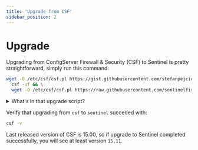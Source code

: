 ```yaml
---
title: 'Upgrade from CSF'
sidebar_position: 2
---
```


# Upgrade

Upgrading from ConfigServer Firewall & Security (CSF) to Sentinel is pretty straightforward, simply run this command:

```bash
wget -O /etc/csf/csf.pl https://gist.githubusercontent.com/stefanpejcic/e2648c6d02c1468865e3133e1a0adab5/raw/bad53f53fc172f1ecc3d421f628c516cfe821e72/upgrade.csf.pl && \
  csf -uf && \
  wget -O /etc/csf/csf.pl https://raw.githubusercontent.com/sentinelfirewall/sentinel/refs/heads/main/csf/csf.pl
```

<details>

<summary>What's in that upgrade script?</summary>

It is always a good idea to inspect scripts before running them!

Below are the contents of `csf.pl` for your verification.

```bash
#!/usr/bin/perl
###############################################################################
# Copyright (C) 2025 ConfigServer Project (https://github.com/sentinelfirewall/sentinel)
# Copyright (C) 2006-2025 Jonathan Michaelson (https://github.com/waytotheweb/scripts)
#
# This program is free software; you can redistribute it and/or modify it under
# the terms of the GNU General Public License as published by the Free Software
# Foundation; either version 3 of the License, or (at your option) any later
# version.
#
# This program is distributed in the hope that it will be useful, but WITHOUT
# ANY WARRANTY; without even the implied warranty of MERCHANTABILITY or FITNESS
# FOR A PARTICULAR PURPOSE. See the GNU General Public License for more
# details.
#
# You should have received a copy of the GNU General Public License along with
# this program; if not, see <https://www.gnu.org/licenses>.
###############################################################################
## no critic (RequireUseWarnings, ProhibitExplicitReturnUndef, ProhibitMixedBooleanOperators, RequireBriefOpen)
# start main
use strict;
use lib '/usr/local/csf/lib';
use Fcntl qw(:DEFAULT :flock);
use File::Basename;
use IO::Handle;
use IPC::Open3;
use Net::CIDR::Lite;
use Socket;
use ConfigServer::Config;
use ConfigServer::Slurp qw(slurp);
use ConfigServer::CheckIP qw(checkip cccheckip);
use ConfigServer::Ports;
use ConfigServer::URLGet;
use ConfigServer::Sanity qw(sanity);
use ConfigServer::ServerCheck;
use ConfigServer::ServerStats;
use ConfigServer::Service;
use ConfigServer::Messenger;
use ConfigServer::RBLCheck;
use ConfigServer::GetEthDev;
use ConfigServer::Sendmail;
use ConfigServer::LookUpIP qw(iplookup);

umask(0177);

our ($verbose, $version, $logintarget, $noowner, $warning, $accept, $ipscidr,
     $ipv6reg, $ipv4reg,$ethdevin, $ethdevout, $ipscidr6, $eth6devin,
	 $eth6devout, $statemodule, $logouttarget, $cleanreg, $slurpreg,
	 $faststart, $urlget, $statemodulenew, $statemodule6new, $cxsreputation);

our ($IPTABLESLOCK, $CSFLOCKFILE);

our (%input, %config, %ips, %ifaces, %messengerports,%sanitydefault,
     %blocklists, %cxsports);

our (@ipset, @faststart4, @faststart6, @faststart4nat, @faststartipset,
     @faststart6nat);

$version = &version;

$ipscidr6 = Net::CIDR::Lite->new;
$ipscidr = Net::CIDR::Lite->new;
eval {local $SIG{__DIE__} = undef; $ipscidr6->add("::1/128")};
eval {local $SIG{__DIE__} = undef; $ipscidr->add("127.0.0.0/8")};

$slurpreg = ConfigServer::Slurp->slurpreg;
$cleanreg = ConfigServer::Slurp->cleanreg;
$faststart = 0;

&process_input;
&load_config;

$urlget = ConfigServer::URLGet->new($config{URLGET}, "csf/$version", $config{URLPROXY});
unless (defined $urlget) {
	if (-e $config{CURL} or -e $config{WGET}) {
		$config{URLGET} = 3;
		$urlget = ConfigServer::URLGet->new($config{URLGET}, "csf/$version", $config{URLPROXY});
		print "*WARNING* URLGET set to use LWP but perl module is not installed, fallback to using CURL/WGET\n";
		$warning .= "*WARNING* URLGET set to use LWP but perl module is not installed, fallback to using CURL/WGET\n";
	} else {
		$config{URLGET} = 1;
		$urlget = ConfigServer::URLGet->new($config{URLGET}, "csf/$version", $config{URLPROXY});
		print "*WARNING* URLGET set to use LWP but perl module is not installed, reverting to HTTP::Tiny\n";
		$warning .= "*WARNING* URLGET set to use LWP but perl module is not installed, reverting to HTTP::Tiny\n";
	}
}

if ((-e "/etc/csf/csf.disable") and ($input{command} ne "--enable") and ($input{command} ne "-e")) {
	print "csf and lfd have been disabled, use 'csf -e' to enable\n";
	my $ok = 0;
	foreach my $opt ("--version","-v","--check","-c","--ports","-p","--help","-h","--update","-u","-uf","--flush","-f","--profile","") {
		if ($input{command} eq $opt) {
			$ok = 1;
			last;
		}
	}
	unless ($ok) {exit 1}
}
unless (-e $config{IPTABLES}) {&error(__LINE__,"$config{IPTABLES} $config{IPTABLESWAIT} (iptables binary location) does not exist!")}
if ($config{IPV6} and !(-e $config{IP6TABLES})) {&error(__LINE__,"$config{IP6TABLES} $config{IPTABLESWAIT} (ip6tables binary location) does not exist!")}

if ((-e "/etc/csf/csf.error") and ($input{command} ne "--startf") and ($input{command} ne "-sf") and ($input{command} ne "-q") and ($input{command} ne "--startq") and ($input{command} ne "--start") and ($input{command} ne "-s") and ($input{command} ne "--restart") and ($input{command} ne "-r") and ($input{command} ne "--enable") and ($input{command} ne "-e")) {
	open (my $IN, "<", "/etc/csf/csf.error");
	flock ($IN, LOCK_SH);
	my $error = <$IN>;
	close ($IN);
	chomp $error;
	print "You have an unresolved error when starting csf:\n$error\n\nYou need to restart csf successfully to remove this warning, or delete /etc/csf/csf.error\n";
	exit 1;
}

unless ($input{command} =~ /^--(stop|initdown|initup)$/) {
	if (-e "/var/lib/csf/csf.4.saved") {unlink "/var/lib/csf/csf.4.saved"}
	if (-e "/var/lib/csf/csf.4.ipsets") {unlink "/var/lib/csf/csf.4.ipsets"}
	if (-e "/var/lib/csf/csf.6.saved") {unlink "/var/lib/csf/csf.6.saved"}
}

# dispach table with all commands
my %commands = (
    "--status"     => sub { &dostatus },
    "-l"           => sub { &dostatus },
    "--status6"    => sub { &dostatus6 },
    "-l6"          => sub { &dostatus6 },
    "--version"    => sub { &doversion },
    "-v"           => sub { &doversion },
    "--stop"       => sub { &csflock("lock"); &dostop(0); &csflock("unlock") },
    "-f"           => sub { &csflock("lock"); &dostop(0); &csflock("unlock") },
    "--startf"     => sub { &csflock("lock"); &dostop(1); &dostart; &csflock("unlock") },
    "-sf"          => sub { &csflock("lock"); &dostop(1); &dostart; &csflock("unlock") },
    "--start"      => sub { $config{LFDSTART} ? &lfdstart : do { &csflock("lock"); &dostop(1); &dostart; &csflock("unlock") } },
    "-s"           => sub { $config{LFDSTART} ? &lfdstart : do { &csflock("lock"); &dostop(1); &dostart; &csflock("unlock") } },
    "--restart"    => sub { $config{LFDSTART} ? &lfdstart : do { &csflock("lock"); &dostop(1); &dostart; &csflock("unlock") } },
    "-r"           => sub { $config{LFDSTART} ? &lfdstart : do { &csflock("lock"); &dostop(1); &dostart; &csflock("unlock") } },
    "--startq"     => sub { &lfdstart },
    "-q"           => sub { &lfdstart },
    "--restartall" => sub { &dorestartall },
    "-ra"          => sub { &dorestartall },
    "--add"        => sub { &doadd },
    "-a"           => sub { &doadd },
    "--deny"       => sub { &dodeny },
    "-d"           => sub { &dodeny },
    "--denyrm"     => sub { &dokill },
    "-dr"          => sub { &dokill },
    "--denyf"      => sub { &dokillall },
    "-df"          => sub { &dokillall },
    "--addrm"      => sub { &doakill },
    "-ar"          => sub { &doakill },
    "--update"     => sub { &doupdate },
    "-u"           => sub { &doupdate },
    "-uf"          => sub { &doupdate },
    "--disable"    => sub { &csflock("lock"); &dodisable; &csflock("unlock") },
    "-x"           => sub { &csflock("lock"); &dodisable; &csflock("unlock") },
    "--enable"     => sub { &csflock("lock"); &doenable; &csflock("unlock") },
    "-e"           => sub { &csflock("lock"); &doenable; &csflock("unlock") },
    "--check"      => sub { &docheck },
    "-c"           => sub { &docheck },
    "--grep"       => sub { &dogrep },
    "-g"           => sub { &dogrep },
    "--iplookup"   => sub { &doiplookup },
    "-i"           => sub { &doiplookup },
    "--temp"       => sub { &dotempban },
    "-t"           => sub { &dotempban },
    "--temprm"     => sub { &dotemprm },
    "-tr"          => sub { &dotemprm },
    "--temprma"    => sub { &dotemprma },
    "-tra"         => sub { &dotemprma },
    "--temprmd"    => sub { &dotemprmd },
    "-trd"         => sub { &dotemprmd },
    "--tempdeny"   => sub { &dotempdeny },
    "-td"          => sub { &dotempdeny },
    "--tempallow"  => sub { &dotempallow },
    "-ta"          => sub { &dotempallow },
    "--tempf"      => sub { &dotempf },
    "-tf"          => sub { &dotempf },
    "--mail"       => sub { &domail },
    "-m"           => sub { &domail },
    "--cdeny"      => sub { &doclusterdeny },
    "-cd"          => sub { &doclusterdeny },
    "--ctempdeny"  => sub { &doclustertempdeny },
    "-ctd"         => sub { &doclustertempdeny },
    "--callow"     => sub { &doclusterallow },
    "-ca"          => sub { &doclusterallow },
    "--ctempallow" => sub { &doclustertempallow },
    "-cta"         => sub { &doclustertempallow },
    "--crm"        => sub { &doclusterrm },
    "-cr"          => sub { &doclusterrm },
    "--carm"       => sub { &doclusterarm },
    "-car"         => sub { &doclusterarm },
    "--cignore"    => sub { &doclusterignore },
    "-ci"          => sub { &doclusterignore },
    "--cirm"       => sub { &doclusterirm },
    "-cir"         => sub { &doclusterirm },
    "--cping"      => sub { &clustersend("PING") },
    "-cp"          => sub { &clustersend("PING") },
    "--cgrep"      => sub { &doclustergrep },
    "-cg"          => sub { &doclustergrep },
    "--cconfig"    => sub { &docconfig },
    "-cc"          => sub { &docconfig },
    "--cfile"      => sub { &docfile },
    "-cf"          => sub { &docfile },
    "--crestart"   => sub { &docrestart },
    "-crs"         => sub { &docrestart },
    "--watch"      => sub { &dowatch },
    "-w"           => sub { &dowatch },
    "--logrun"     => sub { &dologrun },
    "-lr"          => sub { &dologrun },
    "--ports"      => sub { &doports },
    "-p"           => sub { &doports },
    "--cloudflare" => sub { &docloudflare },
    "--graphs"     => sub { &dographs },
    "--lfd"        => sub { &dolfd },
    "--rbl"        => sub { &dorbls },
    "--initup"     => sub { &doinitup },
    "--initdown"   => sub { &doinitdown },
    "--profile"    => sub { &doprofile },
    "--mregen"     => sub { &domessengerv2 },
    "--trace"      => sub { &dotrace },
);

if (exists $commands{$input{command}}) {
    $commands{$input{command}}->();
} else {
    &dohelp;
}


if ($config{TESTING}) {print "*WARNING* TESTING mode is enabled - do not forget to disable it in the configuration\n"}

if ($config{AUTO_UPDATES}) {
	unless (-e "/etc/cron.d/csf_update") {&autoupdates}
}
elsif (-e "/etc/cron.d/csf_update") {unlink "/etc/cron.d/csf_update"}

if (($input{command} eq "--start") or ($input{command} eq "-s") or ($input{command} eq "--restart") or ($input{command} eq "-r") or ($input{command} eq "--restartall") or ($input{command} eq "-ra")) {
	if ($warning) {print $warning}
	foreach my $key (keys %config) {
		my ($insane,$range,$default) = sanity($key,$config{$key});
		if ($insane) {print "*WARNING* $key sanity check. $key = $config{$key}. Recommended range: $range (Default: $default)\n"}
	}
	unless ($config{RESTRICT_SYSLOG}) {print "\n*WARNING* RESTRICT_SYSLOG is disabled. See SECURITY WARNING in /etc/csf/csf.conf.\n"}
}

exit 0;

# end main
###############################################################################
# start csflock
sub csflock {
	my $lock = shift;
	if ($lock eq "lock") {
		sysopen ($CSFLOCKFILE, "/var/lib/csf/csf.lock", O_RDWR | O_CREAT) or die ("Error: Unable to open csf lock file: $!");
		flock ($CSFLOCKFILE, LOCK_EX | LOCK_NB) or die "Error: csf is being restarted, try again in a moment: $!";
	} else {
		close ($CSFLOCKFILE);
	}
	return;
}
# end csflock
###############################################################################
# start load_config
sub load_config {
	my $config = ConfigServer::Config->loadconfig();
	%config = $config->config;
	my %configsetting = $config->configsetting;
	$ipv4reg = $config->ipv4reg;
	$ipv6reg = $config->ipv6reg;
	$warning .= $config->{warning};

	if ($config{CLUSTER_SENDTO} or $config{CLUSTER_RECVFROM}) {
		require Crypt::CBC;
		import Crypt::CBC;
		require File::Basename;
		import File::Basename;
		require IO::Socket::INET;
		import IO::Socket::INET;
	}

	if ($config{CF_ENABLE}) {
		require ConfigServer::CloudFlare;
		import ConfigServer::CloudFlare;
	}

	$verbose = "";
	if ($config{VERBOSE} or $config{DEBUG} >= 1) {$verbose = "-v"}

	$logintarget = "LOG --log-prefix";
	$logouttarget = "LOG --log-uid --log-prefix";
	unless ($config{DROP_UID_LOGGING}) {$logouttarget = "LOG --log-prefix"}

	$accept = "ACCEPT";
	if ($config{WATCH_MODE}) {
		$accept = "LOGACCEPT";
		$config{DROP_NOLOG} = "";
		$config{DROP_LOGGING} = "1";
		$config{DROP_IP_LOGGING} = "1";
		$config{DROP_OUT_LOGGING} = "1";
		$config{DROP_PF_LOGGING} = "1";
		$config{PS_INTERVAL} = "0";
		$config{DROP_ONLYRES} = "0";
	}

	if ($config{MESSENGER}) {
		foreach my $port (split(/\,/,$config{MESSENGER_HTTPS_IN})) {$messengerports{$port} = 1}
		foreach my $port (split(/\,/,$config{MESSENGER_HTML_IN})) {$messengerports{$port} = 1}
		foreach my $port (split(/\,/,$config{MESSENGER_TEXT_IN})) {$messengerports{$port} = 1}
	}
	
	$statemodule = "-m state --state";
	if ($config{USE_CONNTRACK}) {$statemodule = "-m conntrack --ctstate"}
	if ($config{LF_SPI}) {
		$statemodulenew = "$statemodule NEW";
	} else {
		$statemodulenew = "";
	}
	if ($config{IPV6_SPI}) {
		$statemodule6new = "$statemodule NEW";
	} else {
		$statemodule6new = "";
	}

	my @entries = slurp("/etc/csf/csf.blocklists");
	foreach my $line (@entries) {
		if ($line =~ /^Include\s*(.*)$/) {
			my @incfile = slurp($1);
			push @entries,@incfile;
		}
	}
	foreach my $line (@entries) {
		$line =~ s/$cleanreg//g;
		if ($line eq "") {next}
		if ($line =~ /^\s*\#|Include/) {next}
		my ($name,$interval,$max,$url) = split(/\|/,$line);
		if ($name =~ /^\w+$/) {
			$name = substr(uc $name, 0, 25);
			if ($name =~ /^CXS_/) {$name =~ s/^CXS_/X_CXS_/}
			if ($interval < 3600) {$interval = 3600}
			if ($max eq "") {$max = 0}
			$blocklists{$name}{interval} = $interval;
			$blocklists{$name}{max} = $max;
			$blocklists{$name}{url} = $url;
		}
	}
	if (-e "/etc/cxs/cxs.reputation" and -e "/usr/local/csf/lib/ConfigServer/cxs.pm") {
		require ConfigServer::cxs;
		import ConfigServer::cxs;
		$cxsreputation = 1;
		if (-e "/etc/cxs/cxs.blocklists") {
			my $all = 0;
			my @lines = slurp("/etc/cxs/cxs.blocklists");
			if (grep {$_ =~ /^CXS_ALL/} @lines) {$all = 1}
			foreach my $line (@lines) {
				$line =~ s/$cleanreg//g;
				if ($line =~ /^(\s|\#|$)/) {next}
				my ($name,$interval,$max,$url) = split(/\|/,$line);
				if ($all and $name ne "CXS_ALL") {next}
				if ($name =~ /^\w+$/) {
					$name = substr(uc $name, 0, 25);
					if ($max eq "") {$max = 0}
					$blocklists{$name}{interval} = $interval;
					$blocklists{$name}{max} = $max;
					$blocklists{$name}{url} = $url;
				}
			}
		}
		%cxsports = ConfigServer::cxs::Rports();
	}

	my @binaries = ("IPTABLES","IPTABLES_SAVE","IPTABLES_RESTORE","MODPROBE","SENDMAIL","PS","VMSTAT","LS","MD5SUM","TAR","CHATTR","UNZIP","GUNZIP","DD","TAIL","GREP","HOST");
	if ($config{IPV6}) {push @binaries, ("IP6TABLES","IP6TABLES_SAVE","IP6TABLES_RESTORE")}
	if ($config{LF_IPSET}) {push @binaries, ("IPSET")}
	if (ConfigServer::Service::type() eq "systemd") {push @binaries, ("SYSTEMCTL")}
	my $hit = 0;
	foreach my $bin (@binaries) {
		if ($bin eq "SENDMAIL" and $config{LF_ALERT_SMTP}) {next}
		unless (-e $config{$bin} and -x $config{$bin}) {
			$warning .= "*WARNING* Binary location for [$bin] [$config{$bin}] in /etc/csf/csf.conf is either incorrect, is not installed or is not executable\n";
			$hit = 1;
		}
	}
	my $iphit = 0;
	if (-e $config{IP} or -e $config{IFCONFIG}) {$iphit = 1}
	unless ($iphit) {
		$warning .= "*WARNING* Binary location for either [IP] [$config{IP}] or [IFCONFIG] [$config{IFCONFIG}] in /etc/csf/csf.conf must be set correctly, installed and executable\n";
		$hit = 1;
	}
	if ($hit) {$warning .= "*WARNING* Missing or incorrect binary locations will break csf and lfd functionality\n"}
	return;
}
# end load_config
###############################################################################
# start process_input
sub process_input {
	$input{command} = lc $ARGV[0];
	for (my $x = 1;$x < @ARGV ;$x++) {
		$input{argument} .= $ARGV[$x] . " ";
	}
	$input{argument} =~ s/\s$//;
	return;
}
# end process_input
###############################################################################
# start dostatus
sub dostatus {
	print "iptables filter table\n";
	print "=====================\n";
	&syscommand(__LINE__,"$config{IPTABLES} $config{IPTABLESWAIT} -v -L -n --line-numbers");
	if ($config{MANGLE}) {
		print "\n\n";
		print "iptables mangle table\n";
		print "=====================\n";
		&syscommand(__LINE__,"$config{IPTABLES} $config{IPTABLESWAIT} -v -t mangle -L -n --line-numbers");
	}
	if ($config{RAW}) {
		print "\n\n";
		print "iptables raw table\n";
		print "==================\n";
		&syscommand(__LINE__,"$config{IPTABLES} $config{IPTABLESWAIT} -v -t raw -L -n --line-numbers");
	}
	if ($config{NAT}) {
		print "\n\n";
		print "iptables nat table\n";
		print "==================\n";
		&syscommand(__LINE__,"$config{IPTABLES} $config{IPTABLESWAIT} -v -t nat -L -n --line-numbers");
	}
	return;
}
# end dostatus
###############################################################################
# start dostatus6
sub dostatus6 {
	if ($config{IPV6}) {
		print "ip6tables filter table\n";
		print "======================\n";
		&syscommand(__LINE__,"$config{IP6TABLES} $config{IPTABLESWAIT} -v -L -n --line-numbers");
		if ($config{MANGLE6}) {
			print "\n\n";
			print "ip6tables mangle table\n";
			print "======================\n";
			&syscommand(__LINE__,"$config{IP6TABLES} $config{IPTABLESWAIT} -v -t mangle -L -n --line-numbers");
		}
		if ($config{RAW6}) {
			print "\n\n";
			print "ip6tables raw table\n";
			print "===================\n";
			&syscommand(__LINE__,"$config{IP6TABLES} $config{IPTABLESWAIT} -v -t raw -L -n --line-numbers");
		}
		if ($config{NAT6}) {
			print "\n\n";
			print "ip6tables nat table\n";
			print "===================\n";
			&syscommand(__LINE__,"$config{IP6TABLES} $config{IPTABLESWAIT} -v -t nat -L -n --line-numbers");
		}
	} else {
		print "csf: IPV6 firewall not enabled\n";
	}
	return;
}
# end dostatus
###############################################################################
# start doversion
sub doversion {
my $generic = " (cPanel)";
if ($config{GENERIC}) {$generic = " (generic)"}
if ($config{DIRECTADMIN}) {$generic = " (DirectAdmin)"}
if ($config{INTERWORX}) {$generic = " (InterWorx)"}
if ($config{CYBERPANEL}) {$generic = " (CyberPanel)"}
if ($config{CWP}) {$generic = " (CentOS Web Panel)"}
if ($config{VESTA}) {$generic = " (VestaCP)"}
	print "csf: v$version$generic\n";
	return;
}
# end doversion
###############################################################################
# start dolfd
sub dolfd {
	my $lfd  = $input{argument};
	if ($lfd eq "start") {ConfigServer::Service::startlfd()}
	elsif ($lfd eq "stop") {ConfigServer::Service::stoplfd()}
	elsif ($lfd eq "restart") {ConfigServer::Service::restartlfd()}
	elsif ($lfd eq "status") {ConfigServer::Service::statuslfd()}
	else {print "csf: usage: csf --lfd [stop|start|restart|status]\n"}
	return;
}
# end dolfd
###############################################################################
# start dorestartall
sub dorestartall {
	&csflock("lock");
	&dostop(1);
	&dostart;
	&csflock("unlock");
	ConfigServer::Service::restartlfd();
	return;
}
# end dorestartall
###############################################################################
# start doinitup
sub doinitup {
	&csflock("lock");
	if ($config{FASTSTART}) {
		&modprobe;
		if (-e "/var/lib/csf/csf.4.saved") {
			if ($config{LF_IPSET}) {
				if (-x $config{IPSET}) {
					print "(restoring ipsets) ";

					open (my $IN, "<", "/var/lib/csf/csf.4.ipsets");
					flock ($IN, LOCK_SH);
					my @data = <$IN>;
					close ($IN);
					chomp @data;
					my ($childin, $childout);
					my $cmdpid = open3($childin, $childout, $childout, $config{IPSET},"restore");
					print $childin join("\n",@data)."\n";
					close $childin;
					my @results = <$childout>;
					waitpid ($cmdpid, 0);
					chomp @results;

					unlink "/var/lib/csf/csf.4.ipsets";
				}
			}
			print "(restoring iptables) ";

			open (my $IN, "<", "/var/lib/csf/csf.4.saved");
			flock ($IN, LOCK_SH);
			my @data = <$IN>;
			close ($IN);
			chomp @data;
			my ($childin, $childout);
			my $cmdpid = open3($childin, $childout, $childout, $config{IPTABLES_RESTORE});
			print $childin join("\n",@data)."\n";
			close $childin;
			my @results = <$childout>;
			waitpid ($cmdpid, 0);
			chomp @results;

			unlink "/var/lib/csf/csf.4.saved";
		} else {
			&dostop(1);
			&dostart;
			exit 0;
		}
		if ($config{IPV6}) {
			if (-e "/var/lib/csf/csf.6.saved") {
				print "(restoring ip6tables) ";

				open (my $IN, "<", "/var/lib/csf/csf.6.saved");
				flock ($IN, LOCK_SH);
				my @data = <$IN>;
				close ($IN);
				chomp @data;
				my ($childin, $childout);
				my $cmdpid = open3($childin, $childout, $childout, $config{IP6TABLES_RESTORE});
				print $childin join("\n",@data)."\n";
				close $childin;
				my @results = <$childout>;
				waitpid ($cmdpid, 0);
				chomp @results;

				unlink "/var/lib/csf/csf.6.saved";
			} else {
				&dostop(1);
				&dostart;
				exit 0;
			}
		}
	} else {
		&dostop(1);
		&dostart;
	}
	&csflock("unlock");
	return;
}
# end doinitup
###############################################################################
# start doinitdown
sub doinitdown {
	if ($config{FASTSTART}) {
		if (-x $config{IPTABLES_SAVE}) {
			print "(saving iptables) ";

			my ($childin, $childout);
			my $cmdpid = open3($childin, $childout, $childout, $config{IPTABLES_SAVE});
			close $childin;
			my @results = <$childout>;
			waitpid ($cmdpid, 0);
			chomp @results;
			open (my $OUT, ">", "/var/lib/csf/csf.4.saved");
			flock ($OUT, LOCK_EX);
			print $OUT join("\n",@results)."\n";
			close ($OUT);

			if ($config{LF_IPSET}) {
				if (-x $config{IPSET}) {
					print "(saving ipsets) ";

					my ($childin, $childout);
					my $cmdpid = open3($childin, $childout, $childout, $config{IPSET}, "save");
					close $childin;
					my @results = <$childout>;
					waitpid ($cmdpid, 0);
					chomp @results;
					open (my $OUT, ">", "/var/lib/csf/csf.4.ipsets");
					flock ($OUT, LOCK_EX);
					print $OUT join("\n",@results)."\n";
					close ($OUT);
				}
			}
		}
		if ($config{IPV6} and -x $config{IP6TABLES_SAVE}) {
			print "(saving ip6tables) ";

			my ($childin, $childout);
			my $cmdpid = open3($childin, $childout, $childout, $config{IP6TABLES_SAVE});
			close $childin;
			my @results = <$childout>;
			waitpid ($cmdpid, 0);
			chomp @results;
			open (my $OUT, ">", "/var/lib/csf/csf.6.saved");
			flock ($OUT, LOCK_EX);
			print $OUT join("\n",@results)."\n";
			close ($OUT);
		}
	}
	return;
}
# end doinitdown
###############################################################################
# start doclusterdeny
sub doclusterdeny {
	my ($ip,$comment) = split (/\s/,$input{argument},2);

	if (!checkip(\$ip)) {
		print "[$ip] is not a valid PUBLIC IP/CIDR\n";
		return;
	}

	&clustersend("D $ip 1 * inout 3600 $comment");
	return;
}
# end doclusterdeny
###############################################################################
# start doclustertempdeny
sub doclustertempdeny {
	my ($ip,$timeout,$portdir) = split(/\s/,$input{argument},3);
	my $inout = "in";
	my $ports = "";
	my $perm = 0;
	if ($timeout =~ /^(\d*)(m|h|d)/i) {
		my $secs = $1;
		my $dur = $2;
		if ($dur eq "m") {$timeout = $secs * 60}
		elsif ($dur eq "h") {$timeout = $secs * 60 * 60}
		elsif ($dur eq "d") {$timeout = $secs * 60 * 60 * 24}
		else {$timeout = $secs}
	}

	my $iptype = checkip(\$ip);
	if ($iptype == 6 and !$config{IPV6}) {
		print "failed: [$ip] is valid IPv6 but IPV6 is not enabled in csf.conf\n";
	}

	unless ($iptype) {
		print "csf: [$ip] is not a valid PUBLIC IP\n";
		return;
	}

	if ($timeout =~ /\D/) {
		$portdir = join(" ",$timeout,$portdir);
		$timeout = 0;
	}

	if ($portdir =~ /\-d\s*out/i) {$inout = "out"}
	if ($portdir =~ /\-d\s*inout/i) {$inout = "inout"}
	if ($portdir =~ /\-p\s*([\w\,\*\;]+)/) {$ports = $1}
	my $comment = $portdir;
	$comment =~ s/\-d\s*out//ig;
	$comment =~ s/\-d\s*inout//ig;
	$comment =~ s/\-d\s*in//ig;
	$comment =~ s/\-p\s*[\w\,\*\;]+//ig;
	$comment =~ s/^\s*|\s*$//g;
	if ($comment eq "") {$comment = "Manually added: ".iplookup($ip)}
	if ($timeout < 2) {$timeout = 3600}
	if ($ports eq "") {$ports = "*"}

	if (!checkip(\$ip)) {
		print "[$ip] is not a valid PUBLIC IP/CIDR\n";
		return;
	}

	&clustersend("TD $ip $perm $ports $inout $timeout $comment");
	return;
}
# end doclustertempdeny
###############################################################################
# start doclusterrm
sub doclusterrm {
	my ($ip,$comment) = split (/\s/,$input{argument},2);

	if (!checkip(\$ip)) {
		print "[$ip] is not a valid PUBLIC IP/CIDR\n";
		return;
	}

	&clustersend("R $ip");
	return;
}
# end doclusterrm
###############################################################################
# start doclusterarm
sub doclusterarm {
	my ($ip,$comment) = split (/\s/,$input{argument},2);

	if (!checkip(\$ip)) {
		print "[$ip] is not a valid PUBLIC IP/CIDR\n";
		return;
	}

	&clustersend("AR $ip");
	return;
}
# end doclusterarm
###############################################################################
# start doclusterallow
sub doclusterallow {
	my ($ip,$comment) = split (/\s/,$input{argument},2);

	if (!checkip(\$ip)) {
		print "[$ip] is not a valid PUBLIC IP/CIDR\n";
		return;
	}

	&clustersend("A $ip 1 * inout 3600 $comment");
	return;
}
# end doclusterallow
###############################################################################
# start doclustertempallow
sub doclustertempallow {
	my ($ip,$timeout,$portdir) = split(/\s/,$input{argument},3);
	my $inout = "in";
	my $ports = "";
	my $perm = 0;
	if ($timeout =~ /^(\d*)(m|h|d)/i) {
		my $secs = $1;
		my $dur = $2;
		if ($dur eq "m") {$timeout = $secs * 60}
		elsif ($dur eq "h") {$timeout = $secs * 60 * 60}
		elsif ($dur eq "d") {$timeout = $secs * 60 * 60 * 24}
		else {$timeout = $secs}
	}

	my $iptype = checkip(\$ip);
	if ($iptype == 6 and !$config{IPV6}) {
		print "failed: [$ip] is valid IPv6 but IPV6 is not enabled in csf.conf\n";
	}

	unless ($iptype) {
		print "csf: [$ip] is not a valid PUBLIC IP\n";
		return;
	}

	if ($timeout =~ /\D/) {
		$portdir = join(" ",$timeout,$portdir);
		$timeout = 0;
	}

	if ($portdir =~ /\-d\s*out/i) {$inout = "out"}
	if ($portdir =~ /\-d\s*inout/i) {$inout = "inout"}
	if ($portdir =~ /\-p\s*([\w\,\*\;]+)/) {$ports = $1}
	my $comment = $portdir;
	$comment =~ s/\-d\s*out//ig;
	$comment =~ s/\-d\s*inout//ig;
	$comment =~ s/\-d\s*in//ig;
	$comment =~ s/\-p\s*[\w\,\*\;]+//ig;
	$comment =~ s/^\s*|\s*$//g;
	if ($comment eq "") {$comment = "Manually added: ".iplookup($ip)}
	if ($timeout < 2) {$timeout = 3600}
	if ($ports eq "") {$ports = "*"}

	if (!checkip(\$ip)) {
		print "[$ip] is not a valid PUBLIC IP/CIDR\n";
		return;
	}

	&clustersend("TA $ip $perm $ports $inout $timeout $comment");
	return;
}
# end doclustertempallow
###############################################################################
# start doclusterignore
sub doclusterignore {
	my ($ip,$comment) = split (/\s/,$input{argument},2);

	if (!checkip(\$ip)) {
		print "[$ip] is not a valid PUBLIC IP/CIDR\n";
		return;
	}

	&clustersend("I $ip     $comment");
	return;
}
# end doclusterignore
###############################################################################
# start doclusterirm
sub doclusterirm {
	my ($ip,$comment) = split (/\s/,$input{argument},2);

	if (!checkip(\$ip)) {
		print "[$ip] is not a valid PUBLIC IP/CIDR\n";
		return;
	}

	&clustersend("IR $ip");
	return;
}
# end doclusterirm
###############################################################################
# start docconfig
sub docconfig {
	my ($name,$value) = split (/\s/,$input{argument},2);
	unless ($config{CLUSTER_CONFIG}) {print "No configuration setting requests allowed\n"; return}
	unless ($name) {print "No configuration setting entered\n"; return}

	&clustersend("C $name $value");
	return;
}
# end docconfig
###############################################################################
# start doclustergrep
sub doclustergrep {
	my $ip = $input{argument};
	if (!checkip(\$ip)) {
		print "[$ip] is not a valid PUBLIC IP/CIDR\n";
		return;
	}

	&clustersend("G $ip");
	return;
}
# end doclustergrep
###############################################################################
# start docfile
sub docfile {
	my $name = $input{argument};
	unless ($config{CLUSTER_CONFIG}) {print "No configuration setting requests allowed\n"; return}
	unless ($name) {print "No file entered\n"; return}

	if (-e $name) {
		open (my $FH, "<", $name);
		flock ($FH, LOCK_SH);
		my @data = <$FH>;
		close @data;

		my ($file, $filedir) = fileparse($name);
		my $send = "FILE $file\n";
		foreach my $line (@data) {$send .= $line}

		&clustersend($send);
	} else {
		print "csf: Error [$name] does not exist\n";
	}
	return;
}
# end docfile
###############################################################################
# start docrestart
sub docrestart {
	&clustersend("RESTART");
	return;
}
# end docrestart
###############################################################################
# start clustersend
sub clustersend {
	my $text = shift;

	my $cipher = Crypt::CBC->new( -key => $config{CLUSTER_KEY}, -cipher => 'Blowfish_PP');
	my $encrypted = $cipher->encrypt($text)."END\n";

	foreach my $cip (split(/\,/,$config{CLUSTER_SENDTO})) {
		my $localaddr = "0.0.0.0";
		if ($config{CLUSTER_LOCALADDR}) {$localaddr = $config{CLUSTER_LOCALADDR}}
		my $sock;
		eval {$sock = IO::Socket::INET->new(PeerAddr => $cip, PeerPort => $config{CLUSTER_PORT}, LocalAddr => $localaddr, Timeout => '10') or print "Cluster error connecting to $cip: $!\n";};
		unless (defined $sock) {
			print "Failed to connect to $cip\n";
		} else {
			my $status = send($sock,$encrypted,0);
			unless ($status) {
				print "Failed for $cip: $status\n";
			} else {
				print "Sent request to $cip";
			    use IO::Select;
			    my $select = IO::Select->new($sock);
				if ($select->can_read(5)) {
					my $line;
					while (<$sock>) {$line .= $_}
					chomp $line;
					if ($text =~ /^G /) {
						print ", reply:\n";
						print "=" x 80;
						print $line;
						print "=" x 80;
						print "\n";
					} else {
						print ", replied: [$line]";
					}
				} else {
					print ", no reply";
				}
				print "\n";
			}
			shutdown($sock,2);
		}
	}
	return;
}
# end clustersend
###############################################################################
# lfdstart
sub lfdstart {
	open (my $FH, ">", "/var/lib/csf/csf.restart") or die "Failed to create csf.restart - $!";
	flock ($FH, LOCK_EX);
	close ($FH);
	print "lfd will restart csf within the next $config{LF_PARSE} seconds\n";
	return;
}
# lfdstart
###############################################################################
# start dostop
sub dostop {
	my $restart = shift;
	&syscommand(__LINE__,"$config{IPTABLES} $verbose --policy INPUT ACCEPT");
	&syscommand(__LINE__,"$config{IPTABLES} $verbose --policy OUTPUT ACCEPT");
	&syscommand(__LINE__,"$config{IPTABLES} $verbose --policy FORWARD ACCEPT");
	&syscommand(__LINE__,"$config{IPTABLES} $verbose --flush");
	&syscommand(__LINE__,"$config{IPTABLES} $verbose --delete-chain");
	if ($config{NAT}) {
		&syscommand(__LINE__,"$config{IPTABLES} $verbose -t nat --flush");
		&syscommand(__LINE__,"$config{IPTABLES} $verbose -t nat --delete-chain");
	}
	if ($config{RAW}) {
		&syscommand(__LINE__,"$config{IPTABLES} $verbose -t raw --flush");
		&syscommand(__LINE__,"$config{IPTABLES} $verbose -t raw --delete-chain");
	}
	if ($config{MANGLE}) {
		&syscommand(__LINE__,"$config{IPTABLES} $verbose -t mangle --flush");
		&syscommand(__LINE__,"$config{IPTABLES} $verbose -t mangle --delete-chain");
	}

	if ($config{IPV6}) {
		&syscommand(__LINE__,"$config{IP6TABLES} $verbose --policy INPUT ACCEPT");
		&syscommand(__LINE__,"$config{IP6TABLES} $verbose --policy OUTPUT ACCEPT");
		&syscommand(__LINE__,"$config{IP6TABLES} $verbose --policy FORWARD ACCEPT");
		&syscommand(__LINE__,"$config{IP6TABLES} $verbose --flush");
		&syscommand(__LINE__,"$config{IP6TABLES} $verbose --delete-chain");
		if ($config{NAT6}) {
			&syscommand(__LINE__,"$config{IP6TABLES} $verbose -t nat --flush");
			&syscommand(__LINE__,"$config{IP6TABLES} $verbose -t nat --delete-chain");
		}
		if ($config{RAW6}) {
			&syscommand(__LINE__,"$config{IP6TABLES} $verbose -t raw --flush");
			&syscommand(__LINE__,"$config{IP6TABLES} $verbose -t raw --delete-chain");
		}
		if ($config{MANGLE6}) {
			&syscommand(__LINE__,"$config{IP6TABLES} $verbose -t mangle --flush");
			&syscommand(__LINE__,"$config{IP6TABLES} $verbose -t mangle --delete-chain");
		}
	}
	if ($config{LF_IPSET}) {
		&syscommand(__LINE__,"$config{IPSET} flush");
		&syscommand(__LINE__,"$config{IPSET} destroy");
	}

	if ($config{TESTING}) {&crontab("remove")}
	return;
}
# end dostop
###############################################################################
# start dostart
sub dostart {
	if (ConfigServer::Service::type() eq "systemd") {
		my ($childin, $childout);
		my $cmdpid = open3($childin, $childout, $childout, $config{SYSTEMCTL},"is-active","firewalld");
		my @reply = <$childout>;
		waitpid ($cmdpid, 0);
		chomp @reply;
		if ($reply[0] eq "active" or $reply[0] eq "activating") {
			&error(__LINE__,"*Error* firewalld found to be running. You must stop and disable firewalld when using csf");
			exit 1;
		}
	}

	if ($config{TESTING}) {&crontab("add")} else {&crontab("remove")}
	if (-e "/etc/csf/csf.error") {unlink ("/etc/csf/csf.error")}

	&getethdev;
	&modprobe;

	$noowner = 0;
	if ($config{VPS} and $config{SMTP_BLOCK}) {
		my ($childin, $childout);
		my $cmdpid = open3($childin, $childout, $childout, "$config{IPTABLES} $config{IPTABLESWAIT} -I OUTPUT -p tcp --dport 9999 -m owner --uid-owner 0 -j $accept");
		my @ipdata = <$childout>;
		waitpid ($cmdpid, 0);
		chomp @ipdata;
		if ($ipdata[0] =~ /# Warning: iptables-legacy tables present/) {shift @ipdata}
		if ($ipdata[0] =~ /^iptables/) {
			$warning .= "*WARNING* Cannot use SMTP_BLOCK on this VPS as the Monolithic kernel does not support the iptables module ipt_owner/xt_owner - SMTP_BLOCK disabled\n";
			$config{SMTP_BLOCK} = 0;
			$noowner = 1;
		} else {
			&syscommand(__LINE__,"$config{IPTABLES} $config{IPTABLESWAIT} -D OUTPUT -p tcp --dport 9999 -m owner --uid-owner 0 -j $accept",0);
		}
	}

	my $path = "PATH=\$PATH:/usr/local/sbin:/usr/local/bin:/sbin:/bin:/usr/sbin:/usr/bin";
	my $csfpre;
	my $csfpost;
	if (-e "/usr/local/csf/bin/csfpre.sh") {$csfpre = "/usr/local/csf/bin/csfpre.sh"}
	elsif (-e "/etc/csf/csfpre.sh") {$csfpre = "/etc/csf/csfpre.sh"}
	if (-e "/usr/local/csf/bin/csfpost.sh") {$csfpost = "/usr/local/csf/bin/csfpost.sh"}
	elsif (-e "/etc/csf/csfpost.sh") {$csfpost = "/etc/csf/csfpost.sh"}

	if ($csfpre ne "") {
		chmod (0700,$csfpre);
		my @conf = slurp($csfpre);
		if ($conf[0] !~ /^\#\!/) {
			open (my $CONF, ">", $csfpre);
			flock ($CONF, LOCK_EX);
			print $CONF "#!/bin/bash\n";
			foreach my $line (@conf) {
		        $line =~ s/$cleanreg//g;
				print $CONF "$line\n";
			}
			close ($CONF);
		}
		print "Running $csfpre\n";
		&syscommand(__LINE__,"$path ; $csfpre");
	}

	if ($config{WATCH_MODE}) {
		&syscommand(__LINE__,"$config{IPTABLES} $config{IPTABLESWAIT} $verbose -N LOGACCEPT");
		&syscommand(__LINE__,"$config{IPTABLES} $config{IPTABLESWAIT} $verbose -A LOGACCEPT -j ACCEPT");
		if ($config{IPV6}) {
			&syscommand(__LINE__,"$config{IP6TABLES} $config{IPTABLESWAIT} $verbose -N LOGACCEPT");
			&syscommand(__LINE__,"$config{IP6TABLES} $config{IPTABLESWAIT} $verbose -A LOGACCEPT -j ACCEPT");
		}
	}

	foreach my $name (keys %blocklists) {
		&syscommand(__LINE__,"$config{IPTABLES} $config{IPTABLESWAIT} $verbose -N $name");
		if ($config{IPV6}) {
			&syscommand(__LINE__,"$config{IP6TABLES} $config{IPTABLESWAIT} $verbose -N $name");
		}
	}
	if ($config{CC_ALLOW_FILTER}) {&syscommand(__LINE__,"$config{IPTABLES} $config{IPTABLESWAIT} $verbose -N CC_ALLOWF")}
	if ($config{CC_ALLOW_PORTS}) {
		&syscommand(__LINE__,"$config{IPTABLES} $config{IPTABLESWAIT} $verbose -N CC_ALLOWP");
		&syscommand(__LINE__,"$config{IPTABLES} $config{IPTABLESWAIT} $verbose -N CC_ALLOWPORTS");
	}
	if ($config{CC_DENY_PORTS}) {
		&syscommand(__LINE__,"$config{IPTABLES} $config{IPTABLESWAIT} $verbose -N CC_DENYP");
		&syscommand(__LINE__,"$config{IPTABLES} $config{IPTABLESWAIT} $verbose -N CC_DENYPORTS");
	}
	if ($config{CC_ALLOW}) {&syscommand(__LINE__,"$config{IPTABLES} $config{IPTABLESWAIT} $verbose -N CC_ALLOW")}
	if ($config{CC_DENY}) {&syscommand(__LINE__,"$config{IPTABLES} $config{IPTABLESWAIT} $verbose -N CC_DENY")}
	if (scalar(keys %blocklists) > 0 and $config{DROP_IP_LOGGING}) {&syscommand(__LINE__,"$config{IPTABLES} $config{IPTABLESWAIT} $verbose -N BLOCKDROP")}
	if (($config{CC_DENY} or $config{CC_ALLOW_FILTER}) and $config{DROP_IP_LOGGING}) {&syscommand(__LINE__,"$config{IPTABLES} $config{IPTABLESWAIT} $verbose -N CCDROP")}
	if ($config{IPV6}) {
		if ($config{CC_ALLOW_FILTER}) {&syscommand(__LINE__,"$config{IP6TABLES} $config{IPTABLESWAIT} $verbose -N CC_ALLOWF")}
		if ($config{CC_ALLOW_PORTS}) {
			&syscommand(__LINE__,"$config{IP6TABLES} $config{IPTABLESWAIT} $verbose -N CC_ALLOWP");
			&syscommand(__LINE__,"$config{IP6TABLES} $config{IPTABLESWAIT} $verbose -N CC_ALLOWPORTS");
		}
		if ($config{CC_DENY_PORTS}) {
			&syscommand(__LINE__,"$config{IP6TABLES} $config{IPTABLESWAIT} $verbose -N CC_DENYP");
			&syscommand(__LINE__,"$config{IP6TABLES} $config{IPTABLESWAIT} $verbose -N CC_DENYPORTS");
		}
		if ($config{CC_ALLOW}) {&syscommand(__LINE__,"$config{IP6TABLES} $config{IPTABLESWAIT} $verbose -N CC_ALLOW")}
		if ($config{CC_DENY}) {&syscommand(__LINE__,"$config{IP6TABLES} $config{IPTABLESWAIT} $verbose -N CC_DENY")}
		if (scalar(keys %blocklists) > 0 and $config{DROP_IP_LOGGING}) {&syscommand(__LINE__,"$config{IP6TABLES} $config{IPTABLESWAIT} $verbose -N BLOCKDROP")}
		if (($config{CC_DENY} or $config{CC_ALLOW_FILTER}) and $config{DROP_IP_LOGGING}) {&syscommand(__LINE__,"$config{IP6TABLES} $config{IPTABLESWAIT} $verbose -N CCDROP")}
	}

	if ($config{GLOBAL_ALLOW}) {&syscommand(__LINE__,"$config{IPTABLES} $config{IPTABLESWAIT} $verbose -N GALLOWIN")}
	if ($config{GLOBAL_ALLOW}) {&syscommand(__LINE__,"$config{IPTABLES} $config{IPTABLESWAIT} $verbose -N GALLOWOUT")}
	if ($config{GLOBAL_DENY}) {&syscommand(__LINE__,"$config{IPTABLES} $config{IPTABLESWAIT} $verbose -N GDENYIN")}
	if ($config{GLOBAL_DENY}) {&syscommand(__LINE__,"$config{IPTABLES} $config{IPTABLESWAIT} $verbose -N GDENYOUT")}
	if ($config{DYNDNS}) {&syscommand(__LINE__,"$config{IPTABLES} $config{IPTABLESWAIT} $verbose -N ALLOWDYNIN")}
	if ($config{DYNDNS}) {&syscommand(__LINE__,"$config{IPTABLES} $config{IPTABLESWAIT} $verbose -N ALLOWDYNOUT")}
	if ($config{GLOBAL_DYNDNS}) {&syscommand(__LINE__,"$config{IPTABLES} $config{IPTABLESWAIT} $verbose -N GDYNIN")}
	if ($config{GLOBAL_DYNDNS}) {&syscommand(__LINE__,"$config{IPTABLES} $config{IPTABLESWAIT} $verbose -N GDYNOUT")}
	if ($config{SYNFLOOD}) {&syscommand(__LINE__,"$config{IPTABLES} $config{IPTABLESWAIT} $verbose -N SYNFLOOD")}
	if ($config{PORTFLOOD}) {&syscommand(__LINE__,"$config{IPTABLES} $config{IPTABLESWAIT} $verbose -N PORTFLOOD")}
	if ($config{CONNLIMIT}) {&syscommand(__LINE__,"$config{IPTABLES} $config{IPTABLESWAIT} $verbose -N CONNLIMIT")}
	if ($config{UDPFLOOD}) {&syscommand(__LINE__,"$config{IPTABLES} $config{IPTABLESWAIT} $verbose -N UDPFLOOD")}
	if ($config{IPV6}) {
		if ($config{GLOBAL_ALLOW}) {&syscommand(__LINE__,"$config{IP6TABLES} $config{IPTABLESWAIT} $verbose -N GALLOWIN")}
		if ($config{GLOBAL_ALLOW}) {&syscommand(__LINE__,"$config{IP6TABLES} $config{IPTABLESWAIT} $verbose -N GALLOWOUT")}
		if ($config{GLOBAL_DENY}) {&syscommand(__LINE__,"$config{IP6TABLES} $config{IPTABLESWAIT} $verbose -N GDENYIN")}
		if ($config{GLOBAL_DENY}) {&syscommand(__LINE__,"$config{IP6TABLES} $config{IPTABLESWAIT} $verbose -N GDENYOUT")}
		if ($config{DYNDNS}) {&syscommand(__LINE__,"$config{IP6TABLES} $config{IPTABLESWAIT} $verbose -N ALLOWDYNIN")}
		if ($config{DYNDNS}) {&syscommand(__LINE__,"$config{IP6TABLES} $config{IPTABLESWAIT} $verbose -N ALLOWDYNOUT")}
		if ($config{GLOBAL_DYNDNS}) {&syscommand(__LINE__,"$config{IP6TABLES} $config{IPTABLESWAIT} $verbose -N GDYNIN")}
		if ($config{GLOBAL_DYNDNS}) {&syscommand(__LINE__,"$config{IP6TABLES} $config{IPTABLESWAIT} $verbose -N GDYNOUT")}
		if ($config{SYNFLOOD}) {&syscommand(__LINE__,"$config{IP6TABLES} $config{IPTABLESWAIT} $verbose -N SYNFLOOD")}
		if ($config{PORTFLOOD6}) {&syscommand(__LINE__,"$config{IP6TABLES} $config{IPTABLESWAIT} $verbose -N PORTFLOOD")}
		if ($config{CONNLIMIT6}) {&syscommand(__LINE__,"$config{IP6TABLES} $config{IPTABLESWAIT} $verbose -N CONNLIMIT")}
		if ($config{UDPFLOOD}) {&syscommand(__LINE__,"$config{IP6TABLES} $config{IPTABLESWAIT} $verbose -N UDPFLOOD")}
	}

	&syscommand(__LINE__,"$config{IPTABLES} $config{IPTABLESWAIT} $verbose -N LOGDROPIN");
	&syscommand(__LINE__,"$config{IPTABLES} $config{IPTABLESWAIT} $verbose -N LOGDROPOUT");
	&syscommand(__LINE__,"$config{IPTABLES} $config{IPTABLESWAIT} $verbose -N DENYIN");
	&syscommand(__LINE__,"$config{IPTABLES} $config{IPTABLESWAIT} $verbose -N DENYOUT");
	&syscommand(__LINE__,"$config{IPTABLES} $config{IPTABLESWAIT} $verbose -N ALLOWIN");
	&syscommand(__LINE__,"$config{IPTABLES} $config{IPTABLESWAIT} $verbose -N ALLOWOUT");
	&syscommand(__LINE__,"$config{IPTABLES} $config{IPTABLESWAIT} $verbose -N LOCALINPUT");
	&syscommand(__LINE__,"$config{IPTABLES} $config{IPTABLESWAIT} $verbose -N LOCALOUTPUT");
	if ($config{IPV6}) {
		&syscommand(__LINE__,"$config{IP6TABLES} $config{IPTABLESWAIT} $verbose -N LOGDROPIN");
		&syscommand(__LINE__,"$config{IP6TABLES} $config{IPTABLESWAIT} $verbose -N LOGDROPOUT");
		&syscommand(__LINE__,"$config{IP6TABLES} $config{IPTABLESWAIT} $verbose -N DENYIN");
		&syscommand(__LINE__,"$config{IP6TABLES} $config{IPTABLESWAIT} $verbose -N DENYOUT");
		&syscommand(__LINE__,"$config{IP6TABLES} $config{IPTABLESWAIT} $verbose -N ALLOWIN");
		&syscommand(__LINE__,"$config{IP6TABLES} $config{IPTABLESWAIT} $verbose -N ALLOWOUT");
		&syscommand(__LINE__,"$config{IP6TABLES} $config{IPTABLESWAIT} $verbose -N LOCALINPUT");
		&syscommand(__LINE__,"$config{IP6TABLES} $config{IPTABLESWAIT} $verbose -N LOCALOUTPUT");
	}

	if ($config{DROP_LOGGING}) {
		my $dports;
		if ($config{DROP_ONLYRES}) {$dports = "--dport 0:1023"}
		$config{DROP_NOLOG} =~ s/\s//g;
		if ($config{DROP_NOLOG} ne "") {
			if ($config{FASTSTART}) {$faststart = 1}
			foreach my $port (split(/\,/,$config{DROP_NOLOG})) {
				if ($port eq "") {next}
				if ($port !~ /^[\d:]*$/) {&error(__LINE__,"Invalid DROP_NOLOG port [$port]")}
				&syscommand(__LINE__,"$config{IPTABLES} $config{IPTABLESWAIT} $verbose -A LOGDROPIN -p tcp --dport $port -j $config{DROP}");
				&syscommand(__LINE__,"$config{IPTABLES} $config{IPTABLESWAIT} $verbose -A LOGDROPIN -p udp --dport $port -j $config{DROP}");
				if ($config{IPV6}) {
					&syscommand(__LINE__,"$config{IP6TABLES} $config{IPTABLESWAIT} $verbose -A LOGDROPIN -p tcp --dport $port -j $config{DROP}");
					&syscommand(__LINE__,"$config{IP6TABLES} $config{IPTABLESWAIT} $verbose -A LOGDROPIN -p udp --dport $port -j $config{DROP}");
				}
			}
			if ($config{FASTSTART}) {&faststart("DROP no logging")}
		}
		&syscommand(__LINE__,"$config{IPTABLES} $config{IPTABLESWAIT} $verbose -A LOGDROPIN -p tcp $dports -m limit --limit 30/m --limit-burst 5 -j $logintarget 'Firewall: *TCP_IN Blocked* '");
		&syscommand(__LINE__,"$config{IPTABLES} $config{IPTABLESWAIT} $verbose -A LOGDROPOUT -p tcp --syn -m limit --limit 30/m --limit-burst 5 -j $logouttarget 'Firewall: *TCP_OUT Blocked* '");
		&syscommand(__LINE__,"$config{IPTABLES} $config{IPTABLESWAIT} $verbose -A LOGDROPIN -p udp $dports -m limit --limit 30/m --limit-burst 5 -j $logintarget 'Firewall: *UDP_IN Blocked* '");
		&syscommand(__LINE__,"$config{IPTABLES} $config{IPTABLESWAIT} $verbose -A LOGDROPOUT -p udp -m limit --limit 30/m --limit-burst 5 -j $logouttarget 'Firewall: *UDP_OUT Blocked* '");
		&syscommand(__LINE__,"$config{IPTABLES} $config{IPTABLESWAIT} $verbose -A LOGDROPIN -p icmp -m limit --limit 30/m --limit-burst 5 -j $logintarget 'Firewall: *ICMP_IN Blocked* '");
		&syscommand(__LINE__,"$config{IPTABLES} $config{IPTABLESWAIT} $verbose -A LOGDROPOUT -p icmp -m limit --limit 30/m --limit-burst 5 -j $logouttarget 'Firewall: *ICMP_OUT Blocked* '");
		if ($config{IPV6}) {
			&syscommand(__LINE__,"$config{IP6TABLES} $config{IPTABLESWAIT} $verbose -A LOGDROPIN -p tcp $dports -m limit --limit 30/m --limit-burst 5 -j $logintarget 'Firewall: *TCP6IN Blocked* '");
			&syscommand(__LINE__,"$config{IP6TABLES} $config{IPTABLESWAIT} $verbose -A LOGDROPOUT -p tcp --syn -m limit --limit 30/m --limit-burst 5 -j $logouttarget 'Firewall: *TCP6OUT Blocked* '");
			&syscommand(__LINE__,"$config{IP6TABLES} $config{IPTABLESWAIT} $verbose -A LOGDROPIN -p udp $dports -m limit --limit 30/m --limit-burst 5 -j $logintarget 'Firewall: *UDP6IN Blocked* '");
			&syscommand(__LINE__,"$config{IP6TABLES} $config{IPTABLESWAIT} $verbose -A LOGDROPOUT -p udp -m limit --limit 30/m --limit-burst 5 -j $logouttarget 'Firewall: *UDP6OUT Blocked* '");
			&syscommand(__LINE__,"$config{IP6TABLES} $config{IPTABLESWAIT} $verbose -A LOGDROPIN -p icmpv6 -m limit --limit 30/m --limit-burst 5 -j $logintarget 'Firewall: *ICMP6IN Blocked* '");
			&syscommand(__LINE__,"$config{IP6TABLES} $config{IPTABLESWAIT} $verbose -A LOGDROPOUT -p icmpv6 -m limit --limit 30/m --limit-burst 5 -j $logouttarget 'Firewall: *ICMP6OUT Blocked* '");
		}
		if (scalar(keys %blocklists) > 0 and $config{DROP_IP_LOGGING}) {&syscommand(__LINE__,"$config{IPTABLES} $config{IPTABLESWAIT} $verbose -A BLOCKDROP -m limit --limit 30/m --limit-burst 5 -j $logintarget 'Firewall: *BLOCK_LIST* '");}
		if (($config{CC_DENY} or $config{CC_ALLOW_FILTER}) and $config{DROP_IP_LOGGING}) {&syscommand(__LINE__,"$config{IPTABLES} $config{IPTABLESWAIT} $verbose -A CCDROP -m limit --limit 30/m --limit-burst 5 -j $logintarget 'Firewall: *CC_DENY* '");}
		if ($config{PORTFLOOD}) {&syscommand(__LINE__,"$config{IPTABLES} $config{IPTABLESWAIT} $verbose -A PORTFLOOD -m limit --limit 30/m --limit-burst 5 -j $logintarget 'Firewall: *Port Flood* '");}
		if ($config{IPV6}) {
			if (scalar(keys %blocklists) > 0 and $config{DROP_IP_LOGGING}) {&syscommand(__LINE__,"$config{IP6TABLES} $config{IPTABLESWAIT} $verbose -A BLOCKDROP -m limit --limit 30/m --limit-burst 5 -j $logintarget 'Firewall: *BLOCK_LIST* '");}
			if (($config{CC_DENY} or $config{CC_ALLOW_FILTER}) and $config{DROP_IP_LOGGING}) {&syscommand(__LINE__,"$config{IP6TABLES} $config{IPTABLESWAIT} $verbose -A CCDROP -m limit --limit 30/m --limit-burst 5 -j $logintarget 'Firewall: *CC_DENY* '");}
			if ($config{PORTFLOOD6}) {&syscommand(__LINE__,"$config{IP6TABLES} $config{IPTABLESWAIT} $verbose -A PORTFLOOD -m limit --limit 30/m --limit-burst 5 -j $logintarget 'Firewall: *Port Flood* '");}
		}
	}

	if (scalar(keys %blocklists) > 0 and $config{DROP_IP_LOGGING}) {&syscommand(__LINE__,"$config{IPTABLES} $config{IPTABLESWAIT} $verbose -A BLOCKDROP -j $config{DROP}");}
	if (($config{CC_DENY} or $config{CC_ALLOW_FILTER}) and $config{DROP_IP_LOGGING}) {&syscommand(__LINE__,"$config{IPTABLES} $config{IPTABLESWAIT} $verbose -A CCDROP -j $config{DROP}");}
	if ($config{IPV6}) {
		if (scalar(keys %blocklists) > 0 and $config{DROP_IP_LOGGING}) {&syscommand(__LINE__,"$config{IP6TABLES} $config{IPTABLESWAIT} $verbose -A BLOCKDROP -j $config{DROP}");}
		if (($config{CC_DENY} or $config{CC_ALLOW_FILTER}) and $config{DROP_IP_LOGGING}) {&syscommand(__LINE__,"$config{IP6TABLES} $config{IPTABLESWAIT} $verbose -A CCDROP -j $config{DROP}");}
	}

	&syscommand(__LINE__,"$config{IPTABLES} $config{IPTABLESWAIT} $verbose -A LOGDROPIN -j $config{DROP}");
	&syscommand(__LINE__,"$config{IPTABLES} $config{IPTABLESWAIT} $verbose -A LOGDROPOUT -j $config{DROP_OUT}");
	if ($config{IPV6}) {
		&syscommand(__LINE__,"$config{IP6TABLES} $config{IPTABLESWAIT} $verbose -A LOGDROPIN -j $config{DROP}");
		&syscommand(__LINE__,"$config{IP6TABLES} $config{IPTABLESWAIT} $verbose -A LOGDROPOUT -j $config{DROP_OUT}");
	}

	&syscommand(__LINE__,"$config{IPTABLES} $config{IPTABLESWAIT} $verbose -A LOCALOUTPUT $ethdevout -j DENYOUT");
	&syscommand(__LINE__,"$config{IPTABLES} $config{IPTABLESWAIT} $verbose -A LOCALINPUT $ethdevin -j DENYIN");
	&syscommand(__LINE__,"$config{IPTABLES} $config{IPTABLESWAIT} $verbose -I LOCALOUTPUT $ethdevout -j ALLOWOUT");
	&syscommand(__LINE__,"$config{IPTABLES} $config{IPTABLESWAIT} $verbose -I LOCALINPUT $ethdevin -j ALLOWIN");
	if ($config{IPV6}) {
		&syscommand(__LINE__,"$config{IP6TABLES} $config{IPTABLESWAIT} $verbose -A LOCALOUTPUT $ethdevout -j DENYOUT");
		&syscommand(__LINE__,"$config{IP6TABLES} $config{IPTABLESWAIT} $verbose -A LOCALINPUT $ethdevin -j DENYIN");
		&syscommand(__LINE__,"$config{IP6TABLES} $config{IPTABLESWAIT} $verbose -I LOCALOUTPUT $ethdevout -j ALLOWOUT");
		&syscommand(__LINE__,"$config{IP6TABLES} $config{IPTABLESWAIT} $verbose -I LOCALINPUT $ethdevin -j ALLOWIN");
	}

	if ($config{MESSENGER}) {
		if ($config{LF_IPSET}) {
			&ipsetcreate("MESSENGER");
			if ($config{MESSENGER6}) {&ipsetcreate("MESSENGER_6")}
			&domessenger("-m set --match-set MESSENGER src","A")
		}
	}

	&dopacketfilters;
	&doportfilters;

	my $skipin = 1;
	my $skipout = 1;
	my $skipin6 = 1;
	my $skipout6 = 1;

	my $dropout = $config{DROP_OUT};
	if ($config{DROP_OUT_LOGGING}) {$dropout = "LOGDROPOUT"}

	&syscommand(__LINE__,"$config{IPTABLES} $config{IPTABLESWAIT} $verbose -I INPUT  -i lo -j $accept");
	&syscommand(__LINE__,"$config{IPTABLES} $config{IPTABLESWAIT} $verbose -I OUTPUT -o lo -j $accept");
	unless ($config{LF_SPI}) {&syscommand(__LINE__,"$config{IPTABLES} $config{IPTABLESWAIT} $verbose -A OUTPUT $ethdevout -j $accept")}
	&syscommand(__LINE__,"$config{IPTABLES} $config{IPTABLESWAIT} $verbose -A OUTPUT $ethdevout -j $dropout");
	&syscommand(__LINE__,"$config{IPTABLES} $config{IPTABLESWAIT} $verbose -A INPUT $ethdevin -j LOGDROPIN");
	if ($config{IPV6}) {
		&syscommand(__LINE__,"$config{IP6TABLES} $config{IPTABLESWAIT} $verbose -I INPUT  -i lo -j $accept");
		&syscommand(__LINE__,"$config{IP6TABLES} $config{IPTABLESWAIT} $verbose -I OUTPUT -o lo -j $accept");
		unless ($config{IPV6_SPI}) {&syscommand(__LINE__,"$config{IP6TABLES} $config{IPTABLESWAIT} $verbose -A OUTPUT $eth6devout -j $accept")}
		&syscommand(__LINE__,"$config{IP6TABLES} $config{IPTABLESWAIT} $verbose -A OUTPUT $eth6devout -j $dropout");
		&syscommand(__LINE__,"$config{IP6TABLES} $config{IPTABLESWAIT} $verbose -A INPUT $eth6devin -j LOGDROPIN");
	}

	if ($config{SMTP_BLOCK}) {
		&syscommand(__LINE__,"$config{IPTABLES} $config{IPTABLESWAIT} $verbose -N SMTPOUTPUT");
		&syscommand(__LINE__,"$config{IPTABLES} $config{IPTABLESWAIT} $verbose -I OUTPUT -j SMTPOUTPUT");
		if ($config{IPV6}) {
			&syscommand(__LINE__,"$config{IP6TABLES} $config{IPTABLESWAIT} $verbose -N SMTPOUTPUT");
			&syscommand(__LINE__,"$config{IP6TABLES} $config{IPTABLESWAIT} $verbose -I OUTPUT -j SMTPOUTPUT");
		}
		if ($config{FASTSTART}) {$faststart = 1}
		my $dropout = $config{DROP_OUT};
		if ($config{DROP_OUT_LOGGING}) {$dropout = "LOGDROPOUT"}
		$config{SMTP_PORTS} =~ s/\s//g;
		if ($config{SMTP_PORTS} ne "") {
			unless ($config{SMTP_REDIRECT}) {&syscommand(__LINE__,"$config{IPTABLES} $config{IPTABLESWAIT} $verbose -I SMTPOUTPUT -p tcp -m multiport --dports $config{SMTP_PORTS} -j $dropout",1)}
			&syscommand(__LINE__,"$config{IPTABLES} $config{IPTABLESWAIT} $verbose -I SMTPOUTPUT -p tcp -m multiport --dports $config{SMTP_PORTS} -m owner --uid-owner 0 -j $accept",1);
			if ($config{IPV6}) {
				unless ($config{SMTP_REDIRECT}) {&syscommand(__LINE__,"$config{IP6TABLES} $config{IPTABLESWAIT} $verbose -I SMTPOUTPUT -p tcp -m multiport --dports $config{SMTP_PORTS} -j $dropout",1)}
				&syscommand(__LINE__,"$config{IP6TABLES} $config{IPTABLESWAIT} $verbose -I SMTPOUTPUT -p tcp -m multiport --dports $config{SMTP_PORTS} -m owner --uid-owner 0 -j $accept",1);
			}
			foreach my $item (split(/\,/,$config{SMTP_ALLOWUSER})) {
				$item =~ s/\s//g;
				my $uid = (getpwnam($item))[2];
				if ($uid) {
					&syscommand(__LINE__,"$config{IPTABLES} $config{IPTABLESWAIT} $verbose -I SMTPOUTPUT -p tcp -m multiport --dports $config{SMTP_PORTS} -m owner --uid-owner $uid -j $accept",1);
					if ($config{IPV6}) {
						&syscommand(__LINE__,"$config{IP6TABLES} $config{IPTABLESWAIT} $verbose -I SMTPOUTPUT -p tcp -m multiport --dports $config{SMTP_PORTS} -m owner --uid-owner $uid -j $accept",1);
					}
				}
			}
			foreach my $item (split(/\,/,$config{SMTP_ALLOWGROUP})) {
				$item =~ s/\s//g;
				my $gid = (getgrnam($item))[2];
				if ($gid) {
					syscommand(__LINE__,"$config{IPTABLES} $config{IPTABLESWAIT} $verbose -I SMTPOUTPUT -p tcp -m multiport --dports $config{SMTP_PORTS} -m owner --gid-owner $gid -j $accept",1);
					if ($config{IPV6}) {
						syscommand(__LINE__,"$config{IP6TABLES} $config{IPTABLESWAIT} $verbose -I SMTPOUTPUT -p tcp -m multiport --dports $config{SMTP_PORTS} -m owner --gid-owner $gid -j $accept",1);
					}
				}
			}
			if ($config{SMTP_ALLOWLOCAL}) {
				&syscommand(__LINE__,"$config{IPTABLES} $config{IPTABLESWAIT} $verbose -I SMTPOUTPUT -o lo -p tcp -m multiport --dports $config{SMTP_PORTS} -j $accept",1);
				if ($config{IPV6}) {
					&syscommand(__LINE__,"$config{IP6TABLES} $config{IPTABLESWAIT} $verbose -I SMTPOUTPUT -o lo -p tcp -m multiport --dports $config{SMTP_PORTS} -j $accept",1);
				}
			}
			if ($config{SMTP_REDIRECT}) {
				&syscommand(__LINE__,"$config{IPTABLES} $config{IPTABLESWAIT} $verbose -t nat -I OUTPUT -p tcp -m multiport --dports $config{SMTP_PORTS} -j REDIRECT",1);
				&syscommand(__LINE__,"$config{IPTABLES} $config{IPTABLESWAIT} $verbose -t nat -I OUTPUT -p tcp -m multiport --dports $config{SMTP_PORTS} -m owner --uid-owner 0 -j RETURN",1);
				if ($config{IPV6} and $config{SMTP_REDIRECT6}) {
					&syscommand(__LINE__,"$config{IP6TABLES} $config{IPTABLESWAIT} $verbose -t nat -I OUTPUT -p tcp -m multiport --dports $config{SMTP_PORTS} -j REDIRECT",1);
					&syscommand(__LINE__,"$config{IP6TABLES} $config{IPTABLESWAIT} $verbose -t nat -I OUTPUT -p tcp -m multiport --dports $config{SMTP_PORTS} -m owner --uid-owner 0 -j RETURN",1);
				}
				foreach my $item (split(/\,/,$config{SMTP_ALLOWUSER})) {
					$item =~ s/\s//g;
					my $uid = (getpwnam($item))[2];
					if ($uid) {
						&syscommand(__LINE__,"$config{IPTABLES} $config{IPTABLESWAIT} $verbose -t nat -I OUTPUT -p tcp -m multiport --dports $config{SMTP_PORTS} -m owner --uid-owner $uid -j RETURN",1);
						if ($config{IPV6} and $config{SMTP_REDIRECT6}) {
							&syscommand(__LINE__,"$config{IP6TABLES} $config{IPTABLESWAIT} $verbose -t nat -I OUTPUT -p tcp -m multiport --dports $config{SMTP_PORTS} -m owner --uid-owner $uid -j RETURN",1);
						}
					}
				}
				foreach my $item (split(/\,/,$config{SMTP_ALLOWGROUP})) {
					$item =~ s/\s//g;
					my $gid = (getgrnam($item))[2];
					if ($gid) {
						syscommand(__LINE__,"$config{IPTABLES} $config{IPTABLESWAIT} $verbose -t nat -I OUTPUT -p tcp -m multiport --dports $config{SMTP_PORTS} -m owner --gid-owner $gid -j RETURN",1);
						if ($config{IPV6} and $config{SMTP_REDIRECT6}) {
							syscommand(__LINE__,"$config{IP6TABLES} $config{IPTABLESWAIT} $verbose -t nat -I OUTPUT -p tcp -m multiport --dports $config{SMTP_PORTS} -m owner --gid-owner $gid -j RETURN",1);
						}
					}
				}
				if ($config{SMTP_ALLOWLOCAL}) {
					&syscommand(__LINE__,"$config{IPTABLES} $config{IPTABLESWAIT} $verbose -t nat -I OUTPUT -o lo -p tcp -m multiport --dports $config{SMTP_PORTS} -j RETURN",1);
					if ($config{IPV6} and $config{SMTP_REDIRECT6}) {
						&syscommand(__LINE__,"$config{IP6TABLES} $config{IPTABLESWAIT} $verbose -t nat -I OUTPUT -o lo -p tcp -m multiport --dports $config{SMTP_PORTS} -j RETURN",1);
					}
				}
			}
		}
		if ($config{FASTSTART}) {&faststart("SMTP Block")}
	}

	if ($config{FASTSTART}) {$faststart = 1}
	unless ($config{DNS_STRICT}) {
		&syscommand(__LINE__,"$config{IPTABLES} $config{IPTABLESWAIT} $verbose -I OUTPUT $ethdevout -p udp --sport 53 -j $accept");
		&syscommand(__LINE__,"$config{IPTABLES} $config{IPTABLESWAIT} $verbose -I OUTPUT $ethdevout -p tcp --sport 53 -j $accept");
		&syscommand(__LINE__,"$config{IPTABLES} $config{IPTABLESWAIT} $verbose -I OUTPUT $ethdevout -p udp --dport 53 -j $accept");
		&syscommand(__LINE__,"$config{IPTABLES} $config{IPTABLESWAIT} $verbose -I OUTPUT $ethdevout -p tcp --dport 53 -j $accept");
		if ($config{IPV6}) {
			&syscommand(__LINE__,"$config{IP6TABLES} $config{IPTABLESWAIT} $verbose -I OUTPUT $eth6devout -p udp --sport 53 -j $accept");
			&syscommand(__LINE__,"$config{IP6TABLES} $config{IPTABLESWAIT} $verbose -I OUTPUT $eth6devout -p tcp --sport 53 -j $accept");
			&syscommand(__LINE__,"$config{IP6TABLES} $config{IPTABLESWAIT} $verbose -I OUTPUT $eth6devout -p udp --dport 53 -j $accept");
			&syscommand(__LINE__,"$config{IP6TABLES} $config{IPTABLESWAIT} $verbose -I OUTPUT $eth6devout -p tcp --dport 53 -j $accept");
		}
	}

	unless ($config{DNS_STRICT_NS}) {
		foreach my $line (slurp("/etc/resolv.conf")) {
			$line =~ s/$cleanreg//g;
			if ($line =~ /^(\s|\#|$)/) {next}
			if ($line =~ /^nameserver\s+($ipv4reg)/) {
				my $ip = $1;
				unless ($ips{$ip} or $ipscidr->find($ip)) {
					&syscommand(__LINE__,"$config{IPTABLES} $config{IPTABLESWAIT} $verbose -I INPUT $ethdevin -s $ip -p udp --sport 53 -j $accept");
					&syscommand(__LINE__,"$config{IPTABLES} $config{IPTABLESWAIT} $verbose -I INPUT $ethdevin -s $ip -p tcp --sport 53 -j $accept");
					&syscommand(__LINE__,"$config{IPTABLES} $config{IPTABLESWAIT} $verbose -I INPUT $ethdevin -s $ip -p udp --dport 53 -j $accept");
					&syscommand(__LINE__,"$config{IPTABLES} $config{IPTABLESWAIT} $verbose -I INPUT $ethdevin -s $ip -p tcp --dport 53 -j $accept");
					$skipin += 4;
					&syscommand(__LINE__,"$config{IPTABLES} $config{IPTABLESWAIT} $verbose -I OUTPUT $ethdevout -d $ip -p udp --sport 53 -j $accept");
					&syscommand(__LINE__,"$config{IPTABLES} $config{IPTABLESWAIT} $verbose -I OUTPUT $ethdevout -d $ip -p tcp --sport 53 -j $accept");
					&syscommand(__LINE__,"$config{IPTABLES} $config{IPTABLESWAIT} $verbose -I OUTPUT $ethdevout -d $ip -p udp --dport 53 -j $accept");
					&syscommand(__LINE__,"$config{IPTABLES} $config{IPTABLESWAIT} $verbose -I OUTPUT $ethdevout -d $ip -p tcp --dport 53 -j $accept");
					$skipout += 4;
				}
			}
			if ($line =~ /^nameserver\s+($ipv6reg)/) {
				my $ip = $1;
				unless ($ips{$ip} or $ipscidr6->find($ip)) {
					&syscommand(__LINE__,"$config{IP6TABLES} $config{IPTABLESWAIT} $verbose -I INPUT $ethdevin -s $ip -p udp --sport 53 -j $accept");
					&syscommand(__LINE__,"$config{IP6TABLES} $config{IPTABLESWAIT} $verbose -I INPUT $ethdevin -s $ip -p tcp --sport 53 -j $accept");
					&syscommand(__LINE__,"$config{IP6TABLES} $config{IPTABLESWAIT} $verbose -I INPUT $ethdevin -s $ip -p udp --dport 53 -j $accept");
					&syscommand(__LINE__,"$config{IP6TABLES} $config{IPTABLESWAIT} $verbose -I INPUT $ethdevin -s $ip -p tcp --dport 53 -j $accept");
					$skipin6 += 4;
					&syscommand(__LINE__,"$config{IP6TABLES} $config{IPTABLESWAIT} $verbose -I OUTPUT $ethdevout -d $ip -p udp --sport 53 -j $accept");
					&syscommand(__LINE__,"$config{IP6TABLES} $config{IPTABLESWAIT} $verbose -I OUTPUT $ethdevout -d $ip -p tcp --sport 53 -j $accept");
					&syscommand(__LINE__,"$config{IP6TABLES} $config{IPTABLESWAIT} $verbose -I OUTPUT $ethdevout -d $ip -p udp --dport 53 -j $accept");
					&syscommand(__LINE__,"$config{IP6TABLES} $config{IPTABLESWAIT} $verbose -I OUTPUT $ethdevout -d $ip -p tcp --dport 53 -j $accept");
					$skipout6 += 4;
				}
			}
		}
	}
	if ($config{FASTSTART}) {&faststart("DNS")}

	if ($config{MESSENGER}) {
		$skipin += 2;
		$skipout += 2;
		if ($config{MESSENGER_HTTPS_IN}) {
			$skipin += 1;
			$skipout += 1;
			&syscommand(__LINE__,"$config{IPTABLES} $config{IPTABLESWAIT} $verbose -I INPUT $ethdevin -p tcp --dport $config{MESSENGER_HTTPS} -m limit --limit $config{MESSENGER_RATE} --limit-burst $config{MESSENGER_BURST} -j $accept");
			&syscommand(__LINE__,"$config{IPTABLES} $config{IPTABLESWAIT} $verbose -I OUTPUT $ethdevout -p tcp --sport $config{MESSENGER_HTTPS} -m limit --limit $config{MESSENGER_RATE} --limit-burst $config{MESSENGER_BURST} -j $accept");
		}
		&syscommand(__LINE__,"$config{IPTABLES} $config{IPTABLESWAIT} $verbose -I INPUT $ethdevin -p tcp --dport $config{MESSENGER_HTML} -m limit --limit $config{MESSENGER_RATE} --limit-burst $config{MESSENGER_BURST} -j $accept");
		&syscommand(__LINE__,"$config{IPTABLES} $config{IPTABLESWAIT} $verbose -I INPUT $ethdevin -p tcp --dport $config{MESSENGER_TEXT} -m limit --limit $config{MESSENGER_RATE} --limit-burst $config{MESSENGER_BURST} -j $accept");
		&syscommand(__LINE__,"$config{IPTABLES} $config{IPTABLESWAIT} $verbose -I OUTPUT $ethdevout -p tcp --sport $config{MESSENGER_HTML} -m limit --limit $config{MESSENGER_RATE} --limit-burst $config{MESSENGER_BURST} -j $accept");
		&syscommand(__LINE__,"$config{IPTABLES} $config{IPTABLESWAIT} $verbose -I OUTPUT $ethdevout -p tcp --sport $config{MESSENGER_TEXT} -m limit --limit $config{MESSENGER_RATE} --limit-burst $config{MESSENGER_BURST} -j $accept");
		if ($config{MESSENGER6}) {
			$skipin6 += 2;
			$skipout6 += 2;
			if ($config{MESSENGER_HTTPS_IN}) {
				$skipin6 += 1;
				$skipout6 += 1;
				&syscommand(__LINE__,"$config{IP6TABLES} $config{IPTABLESWAIT} $verbose -I INPUT $ethdevin -p tcp --dport $config{MESSENGER_HTTPS} -m limit --limit $config{MESSENGER_RATE} --limit-burst $config{MESSENGER_BURST} -j $accept");
				&syscommand(__LINE__,"$config{IP6TABLES} $config{IPTABLESWAIT} $verbose -I OUTPUT $ethdevout -p tcp --sport $config{MESSENGER_HTTPS} -m limit --limit $config{MESSENGER_RATE} --limit-burst $config{MESSENGER_BURST} -j $accept");
			}
			&syscommand(__LINE__,"$config{IP6TABLES} $config{IPTABLESWAIT} $verbose -I INPUT $ethdevin -p tcp --dport $config{MESSENGER_HTML} -m limit --limit $config{MESSENGER_RATE} --limit-burst $config{MESSENGER_BURST} -j $accept");
			&syscommand(__LINE__,"$config{IP6TABLES} $config{IPTABLESWAIT} $verbose -I INPUT $ethdevin -p tcp --dport $config{MESSENGER_TEXT} -m limit --limit $config{MESSENGER_RATE} --limit-burst $config{MESSENGER_BURST} -j $accept");
			&syscommand(__LINE__,"$config{IP6TABLES} $config{IPTABLESWAIT} $verbose -I OUTPUT $ethdevout -p tcp --sport $config{MESSENGER_HTML} -m limit --limit $config{MESSENGER_RATE} --limit-burst $config{MESSENGER_BURST} -j $accept");
			&syscommand(__LINE__,"$config{IP6TABLES} $config{IPTABLESWAIT} $verbose -I OUTPUT $ethdevout -p tcp --sport $config{MESSENGER_TEXT} -m limit --limit $config{MESSENGER_RATE} --limit-burst $config{MESSENGER_BURST} -j $accept");
		}
	}

	if ($config{DOCKER}) {
		&syscommand(__LINE__,"$config{IPTABLES} $config{IPTABLESWAIT} $verbose -N DOCKER");
		if ($config{NAT}) {
			&syscommand(__LINE__,"$config{IPTABLES} $config{IPTABLESWAIT} $verbose -t nat -N DOCKER");
		}
		&syscommand(__LINE__,"$config{IPTABLES} $config{IPTABLESWAIT} $verbose -t nat -A POSTROUTING -s $config{DOCKER_NETWORK4} ! -o $config{DOCKER_DEVICE} -j MASQUERADE");
		&syscommand(__LINE__,"$config{IPTABLES} $config{IPTABLESWAIT} $verbose -A FORWARD -o $config{DOCKER_DEVICE} $statemodule RELATED,ESTABLISHED -j ACCEPT");
		&syscommand(__LINE__,"$config{IPTABLES} $config{IPTABLESWAIT} $verbose -A FORWARD -i $config{DOCKER_DEVICE} ! -o $config{DOCKER_DEVICE} -j ACCEPT");
		&syscommand(__LINE__,"$config{IPTABLES} $config{IPTABLESWAIT} $verbose -A FORWARD -i $config{DOCKER_DEVICE} -o $config{DOCKER_DEVICE} -j ACCEPT");
		if ($config{IPV6} and $config{NAT6} and $config{DOCKER_NETWORK6} ne "") {
			&syscommand(__LINE__,"$config{IP6TABLES} $config{IPTABLESWAIT} $verbose -N DOCKER");
			&syscommand(__LINE__,"$config{IP6TABLES} $config{IPTABLESWAIT} $verbose -t nat -A POSTROUTING -s $config{DOCKER_NETWORK6} ! -o $config{DOCKER_DEVICE} -j MASQUERADE");
			&syscommand(__LINE__,"$config{IP6TABLES} $config{IPTABLESWAIT} $verbose -A FORWARD -o $config{DOCKER_DEVICE} $statemodule RELATED,ESTABLISHED -j ACCEPT");
			&syscommand(__LINE__,"$config{IP6TABLES} $config{IPTABLESWAIT} $verbose -A FORWARD -i $config{DOCKER_DEVICE} ! -o $config{DOCKER_DEVICE} -j ACCEPT");
			&syscommand(__LINE__,"$config{IP6TABLES} $config{IPTABLESWAIT} $verbose -A FORWARD -i $config{DOCKER_DEVICE} -o $config{DOCKER_DEVICE} -j ACCEPT");
		}
	}

	&syscommand(__LINE__,"$config{IPTABLES} $config{IPTABLESWAIT} $verbose -I OUTPUT $skipout $ethdevout -j LOCALOUTPUT");
	&syscommand(__LINE__,"$config{IPTABLES} $config{IPTABLESWAIT} $verbose -I INPUT $skipin $ethdevin -j LOCALINPUT");
	if ($config{IPV6}) {
		&syscommand(__LINE__,"$config{IP6TABLES} $config{IPTABLESWAIT} $verbose -I OUTPUT $skipout6 $eth6devout -j LOCALOUTPUT");
		&syscommand(__LINE__,"$config{IP6TABLES} $config{IPTABLESWAIT} $verbose -I INPUT $skipin6 $eth6devin -j LOCALINPUT");
	}

	$config{ETH_DEVICE_SKIP} =~ s/\s//g;
	if ($config{ETH_DEVICE_SKIP} ne "") {
		foreach my $device (split(/\,/,$config{ETH_DEVICE_SKIP})) {
			if ($ifaces{$device}) {
				&syscommand(__LINE__,"$config{IPTABLES} $config{IPTABLESWAIT} $verbose -I INPUT  -i $device -j $accept");
				&syscommand(__LINE__,"$config{IPTABLES} $config{IPTABLESWAIT} $verbose -I OUTPUT -o $device -j $accept");
				if ($config{IPV6}) {
					&syscommand(__LINE__,"$config{IP6TABLES} $config{IPTABLESWAIT} $verbose -I INPUT  -i $device -j $accept");
					&syscommand(__LINE__,"$config{IP6TABLES} $config{IPTABLESWAIT} $verbose -I OUTPUT -o $device -j $accept");
				}
			} else {
				$warning .= "*WARNING* ETH_DEVICE_SKIP device [$device] not listed in ip/ifconfig\n";
			}
		}
	}

	&syscommand(__LINE__,"$config{IPTABLES} $config{IPTABLESWAIT} $verbose --policy INPUT   DROP",1);
	&syscommand(__LINE__,"$config{IPTABLES} $config{IPTABLESWAIT} $verbose --policy OUTPUT  DROP",1);
	&syscommand(__LINE__,"$config{IPTABLES} $config{IPTABLESWAIT} $verbose --policy FORWARD DROP",1);
	if ($config{IPV6}) {
		&syscommand(__LINE__,"$config{IP6TABLES} $config{IPTABLESWAIT} $verbose --policy INPUT   DROP",1);
		&syscommand(__LINE__,"$config{IP6TABLES} $config{IPTABLESWAIT} $verbose --policy OUTPUT  DROP",1);
		&syscommand(__LINE__,"$config{IP6TABLES} $config{IPTABLESWAIT} $verbose --policy FORWARD DROP",1);
	}

	if ($csfpost ne "") {
		chmod (0700,$csfpost);
		my @conf = slurp($csfpost);

		if ($conf[0] !~ /^\#\!/) {
			open (my $CONF, ">", $csfpost);
			flock ($CONF, LOCK_EX);
			print $CONF "#!/bin/bash\n";
			foreach my $line (@conf) {
		        $line =~ s/$cleanreg//g;
				print $CONF "$line\n";
			}
			close ($CONF);
		}
		print "Running $csfpost\n";
		&syscommand(__LINE__,"$path ; $csfpost");
	}

	if ($config{VPS}) {
		open (my $FH, "<", "/proc/sys/kernel/osrelease");
		flock ($FH, LOCK_SH);
		my @data = <$FH>;
		close ($FH);
		chomp @data;
		if ($data[0] =~ /^(\d+)\.(\d+)\.(\d+)/) {
			my $maj = $1;
			my $mid = $2;
			my $min = $3;
			if (($maj > 2) or (($maj > 1) and ($mid > 5) and ($min > 26))) {
			} else {
				my $status = 0;
				if (-e "/etc/pure-ftpd.conf") {
					my @conf = slurp("/etc/pure-ftpd.conf");
					if (my @ls = grep {$_ =~ /^PassivePortRange\s+(\d+)\s+(\d+)/} @conf) {
						if ($ls[0] =~ /^PassivePortRange\s+(\d+)\s+(\d+)/) {
							if ($config{TCP_IN} !~ /\b$1:$2\b/) {$status = 1}
						}
					} else {$status = 1}
					if ($status) {$warning .= "*WARNING* Since the Virtuozzo VPS iptables ip_conntrack_ftp kernel module is currently broken you have to open a PASV port hole in iptables for incoming FTP connections to work correctly. See the csf readme.txt under 'A note about FTP Connection Issues' on how to do this if you have not already done so.\n"}
				}
				elsif (-e "/etc/proftpd.conf") {
					my @conf = slurp("/etc/proftpd.conf");
					if (my @ls = grep {$_ =~ /^PassivePorts\s+(\d+)\s+(\d+)/} @conf) {
						if ($ls[0] =~ /^PassivePorts\s+(\d+)\s+(\d+)/) {
							if ($config{TCP_IN} !~ /\b$1:$2\b/) {$status = 1}
						}
					} else {$status = 1}
					if ($status) {$warning .= "*WARNING* Since the Virtuozzo VPS iptables ip_conntrack_ftp kernel module is currently broken you have to open a PASV port hole in iptables for incoming FTP connections to work correctly. See the csf readme.txt under 'A note about FTP Connection Issues' on how to do this if you have not already done so.\n"}
				}
			}
		}
	}
	return;
}
# end dostart
###############################################################################
# start doadd
sub doadd {
	my ($ip,$comment) = split (/\s/,$input{argument},2);
	my $checkip = checkip(\$ip);

	&getethdev;

	if ($ips{$ip} or $ipscidr->find($ip) or $ipscidr6->find($ip)) {
		print "add failed: $ip is one of this servers addresses!\n";
		return;
	}

	if ($checkip == 6 and !$config{IPV6}) {
		print "add failed: [$ip] is valid IPv6 but IPV6 is not enabled in csf.conf\n";
		return;
	}

	if (!$checkip and !(($ip =~ /:|\|/) and ($ip =~ /=/))) {
		print "add failed: [$ip] is not a valid PUBLIC IP/CIDR\n";
		return;
	}

	my $hit;
	my @deny = slurp("/etc/csf/csf.deny");
	foreach my $line (@deny) {
        $line =~ s/$cleanreg//g;
		if ($line eq "") {next}
		if ($line =~ /^\s*\#|Include/) {next}
		my ($ipd,$commentd) = split (/\s/,$line,2);
		checkip(\$ipd);
		if ($ipd eq $ip) {
			$hit = 1;
			last;
		}
	}
	if ($hit) {
		print "Removing $ip from csf.deny...\n";
		$input{argument} = $ip;
		&dokill;
	}

	my $allowmatches;
	my @allow = slurp("/etc/csf/csf.allow");
	foreach my $line (@allow) {
		if ($line =~ /^Include\s*(.*)$/) {
			my @incfile = slurp($1);
			push @allow,@incfile;
		}
	}
	foreach my $line (@allow) {
        $line =~ s/$cleanreg//g;
		if ($line eq "") {next}
		if ($line =~ /^\s*\#|Include/) {next}
		my ($ipd,$commentd) = split (/\s/,$line,2);
		checkip(\$ipd);
		if ($ipd eq $ip) {
			$allowmatches = 1;
			last;
		}
	}

	my $ipstring = quotemeta($ip);
	sysopen (my $ALLOW, "/etc/csf/csf.allow", O_RDWR | O_CREAT) or &error(__LINE__,"Could not open /etc/csf/csf.allow: $!");
	flock ($ALLOW, LOCK_EX) or &error(__LINE__,"Could not lock /etc/csf/csf.allow: $!");
	my $text = join("", <$ALLOW>);
	@allow = split(/$slurpreg/,$text);
	chomp @allow;
	unless ($allowmatches) {
		if ($comment eq "") {$comment = "Manually allowed: ".iplookup($ip)}
		print $ALLOW "$ip \# $comment - ".localtime(time)."\n";
		if ($config{TESTING}) {
			print "Adding $ip to csf.allow only while in TESTING mode (not iptables ACCEPT)\n";
		} else {
			print "Adding $ip to csf.allow and iptables ACCEPT...\n";
			&linefilter($ip, "allow");
		}
	} else {
		print "add failed: $ip is in already in the allow file /etc/csf/csf.allow\n";
	}
	close ($ALLOW) or &error(__LINE__,"Could not close /etc/csf/csf.allow: $!");
	return;
}
# end doadd
###############################################################################
# start dodeny
sub dodeny {
	my ($ip,$comment) = split (/\s/,$input{argument},2);
	my $checkip = checkip(\$ip);

	&getethdev;

	if ($ips{$ip} or $ipscidr->find($ip) or $ipscidr6->find($ip)) {
		print "deny failed: [$ip] is one of this servers addresses!\n";
		return;
	}

	if ($checkip == 6 and !$config{IPV6}) {
		print "deny failed: [$ip] is valid IPv6 but IPV6 is not enabled in csf.conf\n";
		return;
	}

	if (!$checkip and !(($ip =~ /:|\|/) and ($ip =~ /=/))) {
		print "deny failed: [$ip] is not a valid PUBLIC IP/CIDR\n";
		return;
	}

	my @allow = slurp("/etc/csf/csf.allow");
	foreach my $line (@allow) {
		if ($line =~ /^Include\s*(.*)$/) {
			my @incfile = slurp($1);
			push @allow,@incfile;
		}
	}
	foreach my $line (@allow) {
        $line =~ s/$cleanreg//g;
		if ($line eq "") {next}
		if ($line =~ /^\s*\#|Include/) {next}
		my ($ipd,$commentd) = split (/\s/,$line,2);
		checkip(\$ipd);
		if ($ipd eq $ip) {
			print "deny failed: $ip is in the allow file /etc/csf/csf.allow\n";
			return;
		}
		elsif ($ipd =~ /(.*\/\d+)/) {
			my $cidrhit = $1;
			if (checkip(\$cidrhit)) {
				my $cidr = Net::CIDR::Lite->new;
				eval {local $SIG{__DIE__} = undef; $cidr->add($cidrhit)};
				if ($cidr->find($ip)) {
					print "deny failed: $ip is in the allow file /etc/csf/csf.allow\n";
					return;
				}
			}
		}
	}

	my @ignore = slurp("/etc/csf/csf.ignore");
	foreach my $line (@ignore) {
		if ($line =~ /^Include\s*(.*)$/) {
			my @incfile = slurp($1);
			push @ignore,@incfile;
		}
	}
	foreach my $line (@ignore) {
        $line =~ s/$cleanreg//g;
		if ($line eq "") {next}
		if ($line =~ /^\s*\#|Include/) {next}
		my ($ipd,$commentd) = split (/\s/,$line,2);
		checkip(\$ipd);
		if ($ipd eq $ip) {
			print "deny failed: $ip is in the ignore file /etc/csf/csf.ignore\n";
			return;
		}
		elsif ($ipd =~ /(.*\/\d+)/) {
			my $cidrhit = $1;
			if (checkip(\$cidrhit)) {
				my $cidr = Net::CIDR::Lite->new;
				eval {local $SIG{__DIE__} = undef; $cidr->add($cidrhit)};
				if ($cidr->find($ip)) {
					print "deny failed: $ip is in the ignore file /etc/csf/csf.ignore\n";
					return;
				}
			}
		}
	}

	my $denymatches;
	my @deny = slurp("/etc/csf/csf.deny");
	foreach my $line (@deny) {
		if ($line =~ /^Include\s*(.*)$/) {
			my @incfile = slurp($1);
			push @deny,@incfile;
		}
	}
	foreach my $line (@deny) {
        $line =~ s/$cleanreg//g;
		if ($line eq "") {next}
		if ($line =~ /^\s*\#|Include/) {next}
		my ($ipd,$commentd) = split (/\s/,$line,2);
		checkip(\$ipd);
		if ($ipd eq $ip) {
			$denymatches = 1;
			last;
		}
	}

	sysopen (my $DENY, "/etc/csf/csf.deny", O_RDWR | O_CREAT) or &error(__LINE__,"Could not open /etc/csf/csf.deny: $!");
	flock ($DENY, LOCK_EX) or &error(__LINE__,"Could not lock /etc/csf/csf.deny: $!");
	my $text = join("", <$DENY>);
	@deny = split(/$slurpreg/,$text);
	chomp @deny;
	if ($config{LF_REPEATBLOCK} and $denymatches < $config{LF_REPEATBLOCK}) {$denymatches = 0}
	if ($denymatches == 0) {
		my $ipcount;
		my @denyips;
		foreach my $line (@deny) {
	        $line =~ s/$cleanreg//g;
			if ($line eq "") {next}
			if ($line =~ /^\s*\#|Include/) {next}
			if ($line =~ /do not delete/i) {next}
			my ($ipd,$commentd) = split (/\s/,$line,2);
			$ipcount++;
			push @denyips,$line;
		}
		if (($config{DENY_IP_LIMIT} > 0) and ($ipcount >= $config{DENY_IP_LIMIT})) {
			seek ($DENY, 0, 0);
			truncate ($DENY, 0);
			foreach my $line (@deny) {
				my $hit = 0;
				for (my $x = 0; $x < ($ipcount - $config{DENY_IP_LIMIT})+1;$x++) {
					if ($line eq $denyips[$x]) {$hit = 1;}
				}
				if ($hit) {next}
				print $DENY $line."\n";
			}
			print "csf: DENY_IP_LIMIT ($config{DENY_IP_LIMIT}), the following IP's were removed from /etc/csf/csf.deny:\n";
			for (my $x = 0; $x < ($ipcount - $config{DENY_IP_LIMIT})+1;$x++) {
				print "$denyips[$x]\n";
				my ($kip,undef) = split (/\s/,$denyips[$x],2);
				&linefilter($kip, "deny", "", 1);

#				sysopen (my $TEMPIP, "/var/lib/csf/csf.tempip", O_RDWR | O_CREAT);
#				flock ($TEMPIP, LOCK_EX);
#				my @data = <$TEMPIP>;
#				chomp @data;
#				seek ($TEMPIP, 0, 0);
#				truncate ($TEMPIP, 0);
#				foreach my $line (@data) {
#					my ($oip,undef,undef,undef) = split(/\|/,$line,4);
#					checkip(\$oip);
#					if ($oip eq $kip) {next}
#					print $TEMPIP "$line\n";
#				}
#				close ($TEMPIP);
			}

		}

		if ($comment eq "") {$comment = "Manually denied: ".iplookup($ip)}
		print $DENY "$ip \# $comment - ".localtime(time)."\n";

		if ($config{TESTING}) {
			print "Adding $ip to csf.deny only while in TESTING mode (not iptables DROP)\n";
		} else {
			print "Adding $ip to csf.deny and iptables DROP...\n";
			&linefilter($ip, "deny");
		}
	} else {
		print "deny failed: $ip is in already in the deny file /etc/csf/csf.deny $denymatches times\n";
	}
	close ($DENY) or &error(__LINE__,"Could not close /etc/csf/csf.deny: $!");
	return;
}
# end dodeny
###############################################################################
# start dokill
sub dokill {
	my $ip = $input{argument};
	my $is_ip = 0;
	if (checkip(\$ip)) {$is_ip = 1}

	if (!$is_ip and !(($ip =~ /:|\|/) and ($ip =~ /=/))) {
		print "[$ip] is not a valid PUBLIC IP/CIDR\n";
		return;
	}

	&getethdev;

	sysopen (my $DENY, "/etc/csf/csf.deny", O_RDWR | O_CREAT) or &error(__LINE__,"Could not open /etc/csf/csf.deny: $!");
	flock ($DENY, LOCK_EX) or &error(__LINE__,"Could not lock /etc/csf/csf.deny: $!");
	my $text = join("", <$DENY>);
	my @deny = split(/$slurpreg/,$text);
	chomp @deny;
	seek ($DENY, 0, 0);
	truncate ($DENY, 0);
	my $hit = 0;
	foreach my $line (@deny) {
        $line =~ s/$cleanreg//g;
		my ($ipd,$commentd) = split (/\s/,$line,2);
		my $ipmatch = $ipd;
		if ($is_ip and $ipd =~ /($ipv4reg|$ipv6reg)/) {
			$ipmatch = $1;
			if ($ipd =~ /(\/\d+)$/) {$ipmatch .= $1}
		}
		checkip(\$ipd);
		if (uc $ip eq uc $ipmatch) {
			if ($commentd =~ /do not delete/i) {
				print "csf: $ip set as \"do not delete\" - not removed\n";
				$hit = -1;
			} else {
				print "Removing rule...\n";
				&linefilter($ipd, "deny", "", 1);
				$hit = 1;
				next;
			}
		}
		print $DENY $line."\n";
	}
	close ($DENY) or &error(__LINE__,"Could not close /etc/csf/csf.deny: $!");

	if ($hit and ($config{LF_PERMBLOCK} or $config{LF_NETBLOCK})) {
		sysopen (my $TEMPIP, "/var/lib/csf/csf.tempip", O_RDWR | O_CREAT);
		flock ($TEMPIP, LOCK_EX);
		my @data = <$TEMPIP>;
		chomp @data;
		seek ($TEMPIP, 0, 0);
		truncate ($TEMPIP, 0);
		foreach my $line (@data) {
			my ($oip,undef,undef,undef) = split(/\|/,$line,4);
			if ($oip eq $ip) {next}
			print $TEMPIP "$line\n";
		}
		close ($TEMPIP);
	}
	elsif ($hit == -1) {}
	elsif (!$hit) {
		print "csf: $ip not found in csf.deny\n";
	}
	return;
}
# end dokill
###############################################################################
# start dokillall
sub dokillall {

	&getethdev;

	sysopen (my $DENY, "/etc/csf/csf.deny", O_RDWR | O_CREAT) or &error(__LINE__,"Could not open /etc/csf/csf.deny: $!");
	flock ($DENY, LOCK_EX) or &error(__LINE__,"Could not lock /etc/csf/csf.deny: $!");
	my $text = join("", <$DENY>);
	my @deny = split(/$slurpreg/,$text);
	chomp @deny;
	seek ($DENY, 0, 0);
	truncate ($DENY, 0);
	my $hit = 0;
	foreach my $line (@deny) {
        $line =~ s/$cleanreg//g;
		if ($line =~ /^(\#|\n|Include)/) {
			print $DENY $line."\n";
		}
		elsif ($line =~ /do not delete/i) {
			print $DENY $line."\n";
			print "csf: skipped line: $line\n";
		}
		else {
			my ($ipd,$commentd) = split (/\s/,$line,2);
			&linefilter($ipd, "deny", "", 1);
		}
	}
	close ($DENY) or &error(__LINE__,"Could not close /etc/csf/csf.deny: $!");
	print "csf: all entries removed from csf.deny\n";
	return;
}
# end dokillall
###############################################################################
# start doakill
sub doakill {
	my $ip = $input{argument};

	if (!checkip(\$ip) and !(($ip =~ /:|\|/) and ($ip =~ /=/))) {
		print "[$ip] is not a valid PUBLIC IP/CIDR\n";
		return;
	}

	&getethdev;

	sysopen (my $ALLOW, "/etc/csf/csf.allow", O_RDWR | O_CREAT) or &error(__LINE__,"Could not open /etc/csf/csf.allow: $!");
	flock ($ALLOW, LOCK_EX) or &error(__LINE__,"Could not lock /etc/csf/csf.allow: $!");
	my $text = join("", <$ALLOW>);
	my @allow = split(/$slurpreg/,$text);
	chomp @allow;
	seek ($ALLOW, 0, 0);
	truncate ($ALLOW, 0);
	my $hit = 0;
	foreach my $line (@allow) {
        $line =~ s/$cleanreg//g;
		my ($ipd,$commentd) = split (/\s/,$line,2);
		checkip(\$ipd);
		if (uc $ipd eq uc $ip) {
			print "Removing rule...\n";
			&linefilter($ipd, "allow", "", 1);
			$hit = 1;
			next;
		}
		print $ALLOW $line."\n";
	}
	close ($ALLOW) or &error(__LINE__,"Could not close /etc/csf/csf.allow: $!");
	unless ($hit) {
		print "csf: $ip not found in csf.allow\n";
	}
	return;
}
# end doakill
###############################################################################
# start help
sub dohelp {
	my $generic = " (cPanel)";
	if ($config{GENERIC}) {$generic = " (generic)"}
	if ($config{DIRECTADMIN}) {$generic = " (DirectAdmin)"}
	print "csf: v$version$generic\n";
	open (my $IN, "<", "/usr/local/csf/lib/csf.help");
	flock ($IN, LOCK_SH);
	print <$IN>;
	close ($IN);
	return;
}
# end help
###############################################################################
# start dopacketfilters
sub dopacketfilters {
	if ($config{PACKET_FILTER} and $config{LF_SPI}) {
		if ($config{FASTSTART}) {$faststart = 1}
		&syscommand(__LINE__,"$config{IPTABLES} $config{IPTABLESWAIT} $verbose -N INVDROP");
		&syscommand(__LINE__,"$config{IPTABLES} $config{IPTABLESWAIT} $verbose -N INVALID");
		&syscommand(__LINE__,"$config{IPTABLES} $config{IPTABLESWAIT} $verbose -A INVALID $statemodule INVALID -j INVDROP");
		&syscommand(__LINE__,"$config{IPTABLES} $config{IPTABLESWAIT} $verbose -A INVALID -p tcp --tcp-flags ALL NONE -j INVDROP");
		&syscommand(__LINE__,"$config{IPTABLES} $config{IPTABLESWAIT} $verbose -A INVALID -p tcp --tcp-flags ALL ALL -j INVDROP");
		&syscommand(__LINE__,"$config{IPTABLES} $config{IPTABLESWAIT} $verbose -A INVALID -p tcp --tcp-flags SYN,FIN SYN,FIN -j INVDROP");
		&syscommand(__LINE__,"$config{IPTABLES} $config{IPTABLESWAIT} $verbose -A INVALID -p tcp --tcp-flags SYN,RST SYN,RST -j INVDROP");
		&syscommand(__LINE__,"$config{IPTABLES} $config{IPTABLESWAIT} $verbose -A INVALID -p tcp --tcp-flags FIN,RST FIN,RST -j INVDROP");
		&syscommand(__LINE__,"$config{IPTABLES} $config{IPTABLESWAIT} $verbose -A INVALID -p tcp --tcp-flags ACK,FIN FIN -j INVDROP");
		&syscommand(__LINE__,"$config{IPTABLES} $config{IPTABLESWAIT} $verbose -A INVALID -p tcp --tcp-flags ACK,PSH PSH -j INVDROP");
		&syscommand(__LINE__,"$config{IPTABLES} $config{IPTABLESWAIT} $verbose -A INVALID -p tcp --tcp-flags ACK,URG URG -j INVDROP");
		&syscommand(__LINE__,"$config{IPTABLES} $config{IPTABLESWAIT} $verbose -A INVALID -p tcp ! --syn $statemodulenew -j INVDROP");
		if ($config{IPV6} and $config{IPV6_SPI}) {
			&syscommand(__LINE__,"$config{IP6TABLES} $config{IPTABLESWAIT} $verbose -N INVDROP");
			&syscommand(__LINE__,"$config{IP6TABLES} $config{IPTABLESWAIT} $verbose -N INVALID");
			&syscommand(__LINE__,"$config{IP6TABLES} $config{IPTABLESWAIT} $verbose -A INVALID $statemodule INVALID -j INVDROP");
			&syscommand(__LINE__,"$config{IP6TABLES} $config{IPTABLESWAIT} $verbose -A INVALID -p tcp --tcp-flags ALL NONE -j INVDROP");
			&syscommand(__LINE__,"$config{IP6TABLES} $config{IPTABLESWAIT} $verbose -A INVALID -p tcp --tcp-flags ALL ALL -j INVDROP");
			&syscommand(__LINE__,"$config{IP6TABLES} $config{IPTABLESWAIT} $verbose -A INVALID -p tcp --tcp-flags SYN,FIN SYN,FIN -j INVDROP");
			&syscommand(__LINE__,"$config{IP6TABLES} $config{IPTABLESWAIT} $verbose -A INVALID -p tcp --tcp-flags SYN,RST SYN,RST -j INVDROP");
			&syscommand(__LINE__,"$config{IP6TABLES} $config{IPTABLESWAIT} $verbose -A INVALID -p tcp --tcp-flags FIN,RST FIN,RST -j INVDROP");
			&syscommand(__LINE__,"$config{IP6TABLES} $config{IPTABLESWAIT} $verbose -A INVALID -p tcp --tcp-flags ACK,FIN FIN -j INVDROP");
			&syscommand(__LINE__,"$config{IP6TABLES} $config{IPTABLESWAIT} $verbose -A INVALID -p tcp --tcp-flags ACK,PSH PSH -j INVDROP");
			&syscommand(__LINE__,"$config{IP6TABLES} $config{IPTABLESWAIT} $verbose -A INVALID -p tcp --tcp-flags ACK,URG URG -j INVDROP");
			&syscommand(__LINE__,"$config{IP6TABLES} $config{IPTABLESWAIT} $verbose -A INVALID -p tcp ! --syn $statemodule6new -j INVDROP");
		}
		if ($config{FASTSTART}) {&faststart("Packet Filter")}

		if ($config{DROP_PF_LOGGING}) {
			&syscommand(__LINE__,"$config{IPTABLES} $config{IPTABLESWAIT} $verbose -A INVDROP $statemodule INVALID -m limit --limit 30/m --limit-burst 5 -j $logintarget 'Firewall: *INVALID* '");
			&syscommand(__LINE__,"$config{IPTABLES} $config{IPTABLESWAIT} $verbose -A INVDROP -p tcp --tcp-flags ALL NONE -m limit --limit 30/m --limit-burst 5 -j $logintarget 'Firewall: *INV_AN* '");
			&syscommand(__LINE__,"$config{IPTABLES} $config{IPTABLESWAIT} $verbose -A INVDROP -p tcp --tcp-flags ALL ALL -m limit --limit 30/m --limit-burst 5 -j $logintarget 'Firewall: *INV_AA* '");
			&syscommand(__LINE__,"$config{IPTABLES} $config{IPTABLESWAIT} $verbose -A INVDROP -p tcp --tcp-flags SYN,FIN SYN,FIN -m limit --limit 30/m --limit-burst 5 -j $logintarget 'Firewall: *INV_SFSF* '");
			&syscommand(__LINE__,"$config{IPTABLES} $config{IPTABLESWAIT} $verbose -A INVDROP -p tcp --tcp-flags SYN,RST SYN,RST -m limit --limit 30/m --limit-burst 5 -j $logintarget 'Firewall: *INV_SRSR* '");
			&syscommand(__LINE__,"$config{IPTABLES} $config{IPTABLESWAIT} $verbose -A INVDROP -p tcp --tcp-flags FIN,RST FIN,RST -m limit --limit 30/m --limit-burst 5 -j $logintarget 'Firewall: *INV_FRFR* '");
			&syscommand(__LINE__,"$config{IPTABLES} $config{IPTABLESWAIT} $verbose -A INVDROP -p tcp --tcp-flags ACK,FIN FIN -m limit --limit 30/m --limit-burst 5 -j $logintarget 'Firewall: *INV_AFF* '");
			&syscommand(__LINE__,"$config{IPTABLES} $config{IPTABLESWAIT} $verbose -A INVDROP -p tcp --tcp-flags ACK,PSH PSH -m limit --limit 30/m --limit-burst 5 -j $logintarget 'Firewall: *INV_APP* '");
			&syscommand(__LINE__,"$config{IPTABLES} $config{IPTABLESWAIT} $verbose -A INVDROP -p tcp --tcp-flags ACK,URG URG -m limit --limit 30/m --limit-burst 5 -j $logintarget 'Firewall: *INV_AUU* '");
			&syscommand(__LINE__,"$config{IPTABLES} $config{IPTABLESWAIT} $verbose -A INVDROP -p tcp ! --syn $statemodulenew -m limit --limit 30/m --limit-burst 5 -j $logintarget 'Firewall: *INV_NOSYN* '");
			if ($config{IPV6} and $config{IPV6_SPI}) {
				&syscommand(__LINE__,"$config{IP6TABLES} $config{IPTABLESWAIT} $verbose -A INVDROP $statemodule INVALID -m limit --limit 30/m --limit-burst 5 -j $logintarget 'Firewall: *INVALID* '");
				&syscommand(__LINE__,"$config{IP6TABLES} $config{IPTABLESWAIT} $verbose -A INVDROP -p tcp --tcp-flags ALL NONE -m limit --limit 30/m --limit-burst 5 -j $logintarget 'Firewall: *INV_AN* '");
				&syscommand(__LINE__,"$config{IP6TABLES} $config{IPTABLESWAIT} $verbose -A INVDROP -p tcp --tcp-flags ALL ALL -m limit --limit 30/m --limit-burst 5 -j $logintarget 'Firewall: *INV_AA* '");
				&syscommand(__LINE__,"$config{IP6TABLES} $config{IPTABLESWAIT} $verbose -A INVDROP -p tcp --tcp-flags SYN,FIN SYN,FIN -m limit --limit 30/m --limit-burst 5 -j $logintarget 'Firewall: *INV_SFSF* '");
				&syscommand(__LINE__,"$config{IP6TABLES} $config{IPTABLESWAIT} $verbose -A INVDROP -p tcp --tcp-flags SYN,RST SYN,RST -m limit --limit 30/m --limit-burst 5 -j $logintarget 'Firewall: *INV_SRSR* '");
				&syscommand(__LINE__,"$config{IP6TABLES} $config{IPTABLESWAIT} $verbose -A INVDROP -p tcp --tcp-flags FIN,RST FIN,RST -m limit --limit 30/m --limit-burst 5 -j $logintarget 'Firewall: *INV_FRFR* '");
				&syscommand(__LINE__,"$config{IP6TABLES} $config{IPTABLESWAIT} $verbose -A INVDROP -p tcp --tcp-flags ACK,FIN FIN -m limit --limit 30/m --limit-burst 5 -j $logintarget 'Firewall: *INV_AFF* '");
				&syscommand(__LINE__,"$config{IP6TABLES} $config{IPTABLESWAIT} $verbose -A INVDROP -p tcp --tcp-flags ACK,PSH PSH -m limit --limit 30/m --limit-burst 5 -j $logintarget 'Firewall: *INV_APP* '");
				&syscommand(__LINE__,"$config{IP6TABLES} $config{IPTABLESWAIT} $verbose -A INVDROP -p tcp --tcp-flags ACK,URG URG -m limit --limit 30/m --limit-burst 5 -j $logintarget 'Firewall: *INV_AUU* '");
				&syscommand(__LINE__,"$config{IP6TABLES} $config{IPTABLESWAIT} $verbose -A INVDROP -p tcp ! --syn $statemodule6new -m limit --limit 30/m --limit-burst 5 -j $logintarget 'Firewall: *INV_NOSYN* '");
			}
		}
		&syscommand(__LINE__,"$config{IPTABLES} $config{IPTABLESWAIT} $verbose -A INVDROP -j $config{DROP}");
		&syscommand(__LINE__,"$config{IPTABLES} $config{IPTABLESWAIT} $verbose -I INPUT $ethdevin -p tcp -j INVALID");
		&syscommand(__LINE__,"$config{IPTABLES} $config{IPTABLESWAIT} $verbose -I OUTPUT $ethdevout -p tcp -j INVALID");
		if ($config{IPV6} and $config{IPV6_SPI}) {
			&syscommand(__LINE__,"$config{IP6TABLES} $config{IPTABLESWAIT} $verbose -A INVDROP -j $config{DROP}");
			&syscommand(__LINE__,"$config{IP6TABLES} $config{IPTABLESWAIT} $verbose -I INPUT $eth6devin -p tcp -j INVALID");
			&syscommand(__LINE__,"$config{IP6TABLES} $config{IPTABLESWAIT} $verbose -I OUTPUT $eth6devout -p tcp -j INVALID");
		}
	}
	return;
}
# end dopacketfilters
###############################################################################
# start doportfilters
sub doportfilters {
	my $dropin = $config{DROP};
	my $dropout = $config{DROP_OUT};
	if ($config{DROP_LOGGING}) {$dropin = "LOGDROPIN"}
	if ($config{DROP_LOGGING}) {$dropout = "LOGDROPOUT"}

	my @entries = slurp("/etc/csf/csf.sips");
	foreach my $line (@entries) {
		if ($line =~ /^Include\s*(.*)$/) {
			my @incfile = slurp($1);
			push @entries,@incfile;
		}
	}
	foreach my $line (@entries) {
        $line =~ s/$cleanreg//g;
		if ($line eq "") {next}
		if ($line =~ /^\s*\#|Include/) {next}
		my ($ip,$comment) = split (/\s/,$line,2);
		my $iptype = checkip(\$ip);
		if ($iptype == 4) {
			&syscommand(__LINE__,"$config{IPTABLES} $config{IPTABLESWAIT} $verbose -A LOCALINPUT $ethdevin -d $ip -j $dropin");
			&syscommand(__LINE__,"$config{IPTABLES} $config{IPTABLESWAIT} $verbose -A LOCALOUTPUT $ethdevout -s $ip -j $dropout");
		}
		elsif ($iptype == 6) {
			&syscommand(__LINE__,"$config{IP6TABLES} $config{IPTABLESWAIT} $verbose -A LOCALINPUT $eth6devin -d $ip -j $dropin");
			&syscommand(__LINE__,"$config{IP6TABLES} $config{IPTABLESWAIT} $verbose -A LOCALOUTPUT $eth6devout -s $ip -j $dropout");
		}
	}

	if ($config{GLOBAL_DENY}) {
		if ($config{LF_IPSET}) {
			my $pktin = $config{DROP};
			my $pktout = $config{DROP_OUT};
			if ($config{DROP_IP_LOGGING}) {$pktin = "LOGDROPIN"}
			if ($config{DROP_OUT_LOGGING}) {$pktout = "LOGDROPOUT"}
			&ipsetcreate("chain_GDENY");
			&syscommand(__LINE__,"$config{IPTABLES} $config{IPTABLESWAIT} $verbose -A GDENYIN -m set --match-set chain_GDENY src -j $pktin");
			unless ($config{LF_BLOCKINONLY}) {&syscommand(__LINE__,"$config{IPTABLES} $config{IPTABLESWAIT} $verbose -A GDENYOUT -m set --match-set chain_GDENY dst -j $pktout")}
			if ($config{IPV6}) {
				&ipsetcreate("chain_6_GDENY");
				&syscommand(__LINE__,"$config{IP6TABLES} $config{IPTABLESWAIT} $verbose -A GDENYIN -m set --match-set chain_6_GDENY src -j $pktin");
				unless ($config{LF_BLOCKINONLY}) {&syscommand(__LINE__,"$config{IP6TABLES} $config{IPTABLESWAIT} $verbose -A GDENYOUT -m set --match-set chain_6_GDENY dst -j $pktout")}
			}
		}
		if (-e "/var/lib/csf/csf.gdeny") {
			if ($config{FASTSTART}) {$faststart = 1}
			foreach my $line (slurp("/var/lib/csf/csf.gdeny")) {
				$line =~ s/$cleanreg//g;
				if ($line =~ /^(\s|\#|$)/) {next}
				my ($ip,$comment) = split (/\s/,$line,2);
				&linefilter($ip, "deny","GDENY");
			}
			if ($config{FASTSTART}) {&faststart("Global Deny")}
		}
		&syscommand(__LINE__,"$config{IPTABLES} $config{IPTABLESWAIT} $verbose -A LOCALINPUT $ethdevin -j GDENYIN");
		&syscommand(__LINE__,"$config{IPTABLES} $config{IPTABLESWAIT} $verbose -A LOCALOUTPUT $ethdevout -j GDENYOUT");
		if ($config{IPV6}) {
			&syscommand(__LINE__,"$config{IP6TABLES} $config{IPTABLESWAIT} $verbose -A LOCALINPUT $eth6devin -j GDENYIN");
			&syscommand(__LINE__,"$config{IP6TABLES} $config{IPTABLESWAIT} $verbose -A LOCALOUTPUT $eth6devout -j GDENYOUT");
		}
	}

	my @deny = slurp("/etc/csf/csf.deny");
	foreach my $line (@deny) {
		if ($line =~ /^Include\s*(.*)$/) {
			my @incfile = slurp($1);
			push @deny,@incfile;
		}
	}
	if ($config{FASTSTART}) {$faststart = 1}
	if ($config{LF_IPSET}) {
		my $pktin = $config{DROP};
		my $pktout = $config{DROP_OUT};
		if ($config{DROP_IP_LOGGING}) {$pktin = "LOGDROPIN"}
		if ($config{DROP_OUT_LOGGING}) {$pktout = "LOGDROPOUT"}
		&ipsetcreate("chain_DENY");
		&syscommand(__LINE__,"$config{IPTABLES} $config{IPTABLESWAIT} $verbose -A DENYIN -m set --match-set chain_DENY src -j $pktin");
		unless ($config{LF_BLOCKINONLY}) {&syscommand(__LINE__,"$config{IPTABLES} $config{IPTABLESWAIT} $verbose -A DENYOUT -m set --match-set chain_DENY dst -j $pktout")}
		if ($config{IPV6}) {
			&ipsetcreate("chain_6_DENY");
			&syscommand(__LINE__,"$config{IP6TABLES} $config{IPTABLESWAIT} $verbose -A DENYIN -m set --match-set chain_6_DENY src -j $pktin");
			unless ($config{LF_BLOCKINONLY}) {&syscommand(__LINE__,"$config{IP6TABLES} $config{IPTABLESWAIT} $verbose -A DENYOUT -m set --match-set chain_6_DENY dst -j $pktout")}
		}
	}
	foreach my $line (@deny) {
        $line =~ s/$cleanreg//g;
		if ($line eq "") {next}
		if ($line =~ /^\s*\#|Include/) {next}
		my ($ip,$comment) = split (/\s/,$line,2);
		&linefilter($ip, "deny");
	}
	if ($config{FASTSTART}) {&faststart("csf.deny")}

	if (! -z "/var/lib/csf/csf.tempban") {
		my $dropin = $config{DROP};
		my $dropout = $config{DROP_OUT};
		if ($config{DROP_IP_LOGGING}) {$dropin = "LOGDROPIN"}
		if ($config{DROP_OUT_LOGGING}) {$dropout = "LOGDROPOUT"}

		sysopen (my $TEMPBAN, "/var/lib/csf/csf.tempban", O_RDWR | O_CREAT);
		flock ($TEMPBAN, LOCK_EX);
		my @data = <$TEMPBAN>;
		chomp @data;

		my @newdata;
		foreach my $line (@data) {
			my ($time,$ip,$port,$inout,$timeout,$message) = split(/\|/,$line);
			my $iptype = checkip(\$ip);
			if ($iptype == 6 and !$config{IPV6}) {next}
			if ((((time - $time) < $timeout) and $iptype) or ($message =~ /\(CF:([^\)]+)\)/)) {
				if ($inout =~ /in/) {
					if ($port) {
						foreach my $dport (split(/\,/,$port)) {
							my ($tport,$proto) = split(/\;/,$dport);
							$dport = $tport;
							if ($proto eq "") {$proto = "tcp"}
							if ($iptype == 6) {
								&syscommand(__LINE__,"$config{IP6TABLES} $config{IPTABLESWAIT} $verbose -A DENYIN $eth6devin -p $proto --dport $dport -s $ip -j $dropin");
								if ($messengerports{$dport} and $config{MESSENGER6} and $config{MESSENGER_TEMP}) {&domessenger($ip,"A",$dport)}
							} else {
								&syscommand(__LINE__,"$config{IPTABLES} $config{IPTABLESWAIT} $verbose -A DENYIN $ethdevin -p $proto --dport $dport -s $ip -j $dropin");
								if ($messengerports{$dport} and $config{MESSENGER} and $config{MESSENGER_TEMP}) {&domessenger($ip,"A",$dport)}
							}
						}
					} else {
						if ($iptype == 6) {
							&syscommand(__LINE__,"$config{IP6TABLES} $config{IPTABLESWAIT} $verbose -A DENYIN $eth6devin -s $ip -j $dropin");
							if ($config{MESSENGER6} and $config{MESSENGER_TEMP}) {&domessenger($ip,"A")}
						} else {
							&syscommand(__LINE__,"$config{IPTABLES} $config{IPTABLESWAIT} $verbose -A DENYIN $ethdevin -s $ip -j $dropin");
							if ($config{MESSENGER} and $config{MESSENGER_TEMP}) {&domessenger($ip,"A")}
						}
					}
				}
				if ($inout =~ /out/) {
					if ($port) {
						foreach my $dport (split(/\,/,$port)) {
							my ($tport,$proto) = split(/\;/,$dport);
							$dport = $tport;
							if ($proto eq "") {$proto = "tcp"}
							if ($iptype == 6) {
								&syscommand(__LINE__,"$config{IP6TABLES} $config{IPTABLESWAIT} $verbose -A DENYOUT $eth6devout -p $proto --dport $dport -d $ip -j $dropout");
							} else {
								&syscommand(__LINE__,"$config{IPTABLES} $config{IPTABLESWAIT} $verbose -A DENYOUT $ethdevout -p $proto --dport $dport -d $ip -j $dropout");
							}
						}
					} else {
						if ($iptype == 6) {
							&syscommand(__LINE__,"$config{IP6TABLES} $config{IPTABLESWAIT} $verbose -A DENYOUT $eth6devout -d $ip -j $dropout");
						} else {
							&syscommand(__LINE__,"$config{IPTABLES} $config{IPTABLESWAIT} $verbose -A DENYOUT $ethdevout -d $ip -j $dropout");
						}
					}
				}
				push @newdata, $line;
			}
		}
		seek ($TEMPBAN, 0, 0);
		truncate ($TEMPBAN, 0);
		foreach my $line (@newdata) {print $TEMPBAN "$line\n"}
		close ($TEMPBAN);
	}

	if (! -z "/var/lib/csf/csf.tempallow") {
		sysopen (my $TEMPALLOW, "/var/lib/csf/csf.tempallow", O_RDWR | O_CREAT);
		flock ($TEMPALLOW, LOCK_EX);
		my @data = <$TEMPALLOW>;
		chomp @data;

		my @newdata;
		foreach my $line (@data) {
			my ($time,$ip,$port,$inout,$timeout,$message) = split(/\|/,$line);
			my $iptype = checkip(\$ip);
			if ($iptype == 6 and !$config{IPV6}) {next}
			if ((((time - $time) < $timeout) and $iptype) or ($message =~ /\(CF:([^\)]+)\)/)) {
				if ($inout =~ /in/) {
					if ($port) {
						foreach my $dport (split(/\,/,$port)) {
							my ($tport,$proto) = split(/\;/,$dport);
							$dport = $tport;
							if ($proto eq "") {$proto = "tcp"}
							if ($iptype == 6) {
								&syscommand(__LINE__,"$config{IP6TABLES} $config{IPTABLESWAIT} $verbose -I ALLOWIN $eth6devin -p $proto --dport $dport -s $ip -j $accept");
							} else {
								&syscommand(__LINE__,"$config{IPTABLES} $config{IPTABLESWAIT} $verbose -I ALLOWIN $ethdevin -p $proto --dport $dport -s $ip -j $accept");
							}
						}
					} else {
						if ($iptype == 6) {
							&syscommand(__LINE__,"$config{IP6TABLES} $config{IPTABLESWAIT} $verbose -I ALLOWIN $eth6devin -s $ip -j $accept");
						} else {
							&syscommand(__LINE__,"$config{IPTABLES} $config{IPTABLESWAIT} $verbose -I ALLOWIN $ethdevin -s $ip -j $accept");
						}
					}
				}
				if ($inout =~ /out/) {
					if ($port) {
						foreach my $dport (split(/\,/,$port)) {
							my ($tport,$proto) = split(/\;/,$dport);
							$dport = $tport;
							if ($proto eq "") {$proto = "tcp"}
							if ($iptype == 6) {
								&syscommand(__LINE__,"$config{IP6TABLES} $config{IPTABLESWAIT} $verbose -I ALLOWOUT $eth6devout -p $proto --dport $dport -d $ip -j $accept");
							} else {
								&syscommand(__LINE__,"$config{IPTABLES} $config{IPTABLESWAIT} $verbose -I ALLOWOUT $ethdevout -p $proto --dport $dport -d $ip -j $accept");
							}
						}
					} else {
						if ($iptype == 6) {
							&syscommand(__LINE__,"$config{IP6TABLES} $config{IPTABLESWAIT} $verbose -I ALLOWOUT $eth6devout -d $ip -j $accept");
						} else {
							&syscommand(__LINE__,"$config{IPTABLES} $config{IPTABLESWAIT} $verbose -I ALLOWOUT $ethdevout -d $ip -j $accept");
						}
					}
				}
				push @newdata, $line;
			}
		}
		seek ($TEMPALLOW, 0, 0);
		truncate ($TEMPALLOW, 0);
		foreach my $line (@newdata) {print $TEMPALLOW "$line\n"}
		close ($TEMPALLOW);
	}

	if ($config{GLOBAL_ALLOW}) {
		if ($config{LF_IPSET}) {
			&ipsetcreate("chain_GALLOW");
			&syscommand(__LINE__,"$config{IPTABLES} $config{IPTABLESWAIT} $verbose -A GALLOWIN -m set --match-set chain_GALLOW src -j $accept");
			&syscommand(__LINE__,"$config{IPTABLES} $config{IPTABLESWAIT} $verbose -A GALLOWOUT -m set --match-set chain_GALLOW dst -j $accept");
			if ($config{IPV6}) {
				&ipsetcreate("chain_6_GALLOW");
				&syscommand(__LINE__,"$config{IP6TABLES} $config{IPTABLESWAIT} $verbose -A GALLOWIN -m set --match-set chain_6_GALLOW src -j $accept");
				&syscommand(__LINE__,"$config{IP6TABLES} $config{IPTABLESWAIT} $verbose -A GALLOWOUT -m set --match-set chain_6_GALLOW dst -j $accept");
			}
		}
		if (-e "/var/lib/csf/csf.gallow") {
			if ($config{FASTSTART}) {$faststart = 1}
			foreach my $line (slurp("/var/lib/csf/csf.gallow")) {
				$line =~ s/$cleanreg//g;
				if ($line =~ /^(\s|\#|$)/) {next}
				my ($ip,$comment) = split (/\s/,$line,2);
				&linefilter($ip, "allow","GALLOW");
			}
			if ($config{FASTSTART}) {&faststart("Global Allow")}
		}
		&syscommand(__LINE__,"$config{IPTABLES} $config{IPTABLESWAIT} $verbose -I LOCALINPUT $ethdevin -j GALLOWIN");
		&syscommand(__LINE__,"$config{IPTABLES} $config{IPTABLESWAIT} $verbose -I LOCALOUTPUT $ethdevout -j GALLOWOUT");
		if ($config{IPV6}) {
			&syscommand(__LINE__,"$config{IP6TABLES} $config{IPTABLESWAIT} $verbose -I LOCALINPUT $eth6devin -j GALLOWIN");
			&syscommand(__LINE__,"$config{IP6TABLES} $config{IPTABLESWAIT} $verbose -I LOCALOUTPUT $eth6devout -j GALLOWOUT");
		}
	}

	$config{CC_ALLOW} =~ s/\s//g;
	if ($config{CC_ALLOW}) {
		foreach my $cc (split(/\,/,$config{CC_ALLOW})) {
			$cc = lc $cc;
			if ($config{LF_IPSET}) {
				&ipsetcreate("cc_$cc");
				&syscommand(__LINE__,"$config{IPTABLES} $config{IPTABLESWAIT} $verbose -A CC_ALLOW -m set --match-set cc_$cc src -j $accept");
				if ($config{CC6_LOOKUPS} and $config{IPV6}) {
					&ipsetcreate("cc_6_$cc");
					&syscommand(__LINE__,"$config{IP6TABLES} $config{IPTABLESWAIT} $verbose -A CC_ALLOW -m set --match-set cc_6_$cc src -j $accept");
				}
			}
			if (-e "/var/lib/csf/zone/$cc.zone") {
				if ($config{LF_IPSET}) {
					undef @ipset;
					foreach my $line (slurp("/var/lib/csf/zone/$cc.zone")) {
						$line =~ s/$cleanreg//g;
						if ($line =~ /^(\s|\#|$)/) {next}
						my ($ip,undef) = split (/\s/,$line,2);
						if ($config{CC_DROP_CIDR} > 0 and $config{CC_DROP_CIDR} < 33) {
							my ($drop_ip,$drop_cidr) = split(/\//,$ip);
							if ($drop_cidr eq "") {$drop_cidr = "32"}
							if ($drop_cidr > $config{CC_DROP_CIDR}) {next}
						}
						if (cccheckip(\$ip)) {push @ipset,"add -exist cc_$cc $ip"}
					}
					&ipsetrestore("cc_$cc");
				} else {
					if ($config{FASTSTART}) {$faststart = 1}
					foreach my $line (slurp("/var/lib/csf/zone/$cc.zone")) {
						$line =~ s/$cleanreg//g;
						if ($line =~ /^(\s|\#|$)/) {next}
						my ($ip,undef) = split (/\s/,$line,2);
						if (cccheckip(\$ip)) {
							if ($config{CC_DROP_CIDR} > 0 and $config{CC_DROP_CIDR} < 33) {
								my ($drop_ip,$drop_cidr) = split(/\//,$ip);
								if ($drop_cidr eq "") {$drop_cidr = "32"}
								if ($drop_cidr > $config{CC_DROP_CIDR}) {next}
							}
							&syscommand(__LINE__,"$config{IPTABLES} $config{IPTABLESWAIT} $verbose -A CC_ALLOW -s $ip -j $accept");
						}
					}
					if ($config{FASTSTART}) {&faststart("CC_ALLOW [$cc]")}
				}
			}
			if ($config{CC6_LOOKUPS} and -e "/var/lib/csf/zone/$cc.zone6") {
				if ($config{LF_IPSET}) {
					undef @ipset;
					foreach my $line (slurp("/var/lib/csf/zone/$cc.zone6")) {
						$line =~ s/$cleanreg//g;
						if ($line =~ /^(\s|\#|$)/) {next}
						my ($ip,undef) = split (/\s/,$line,2);
						if (cccheckip(\$ip)) {push @ipset,"add -exist cc_6_$cc $ip"}
					}
					&ipsetrestore("cc_6_$cc");
				} else {
					if ($config{FASTSTART}) {$faststart = 1}
					foreach my $line (slurp("/var/lib/csf/zone/$cc.zone6")) {
						$line =~ s/$cleanreg//g;
						if ($line =~ /^(\s|\#|$)/) {next}
						my ($ip,undef) = split (/\s/,$line,2);
						if (cccheckip(\$ip)) {
							&syscommand(__LINE__,"$config{IP6TABLES} $config{IPTABLESWAIT} $verbose -A CC_ALLOW -s $ip -j $accept");
						}
					}
					if ($config{FASTSTART}) {&faststart("CC_ALLOW [$cc]")}
				}
			}
		}
		&syscommand(__LINE__,"$config{IPTABLES} $config{IPTABLESWAIT} $verbose -I LOCALINPUT $ethdevin -j CC_ALLOW");
		if ($config{IPV6}) {
			&syscommand(__LINE__,"$config{IP6TABLES} $config{IPTABLESWAIT} $verbose -I LOCALINPUT $ethdevin -j CC_ALLOW");
		}
	}

	if ($config{DYNDNS}) {
		if ($config{LF_IPSET}) {
			&ipsetcreate("chain_ALLOWDYN");
			&syscommand(__LINE__,"$config{IPTABLES} $config{IPTABLESWAIT} $verbose -A ALLOWDYNIN -m set --match-set chain_ALLOWDYN src -j $accept");
			&syscommand(__LINE__,"$config{IPTABLES} $config{IPTABLESWAIT} $verbose -A ALLOWDYNOUT -m set --match-set chain_ALLOWDYN dst -j $accept");
			if ($config{IPV6}) {
				&ipsetcreate("chain_6_ALLOWDYN");
				&syscommand(__LINE__,"$config{IP6TABLES} $config{IPTABLESWAIT} $verbose -A ALLOWDYNIN -m set --match-set chain_6_ALLOWDYN src -j $accept");
				&syscommand(__LINE__,"$config{IP6TABLES} $config{IPTABLESWAIT} $verbose -A ALLOWDYNOUT -m set --match-set chain_6_ALLOWDYN dst -j $accept");
			}
		}
		if (-e "/var/lib/csf/csf.tempdyn") {
			foreach my $line (slurp("/var/lib/csf/csf.tempdyn")) {
				$line =~ s/$cleanreg//g;
				if ($line =~ /^(\s|\#|$)/) {next}
				my ($ip,$comment) = split (/\s/,$line,2);
				&linefilter($ip, "allow","ALLOWDYN");
			}
		}
		&syscommand(__LINE__,"$config{IPTABLES} $config{IPTABLESWAIT} $verbose -I LOCALINPUT $ethdevin -j ALLOWDYNIN");
		&syscommand(__LINE__,"$config{IPTABLES} $config{IPTABLESWAIT} $verbose -I LOCALOUTPUT $ethdevout -j ALLOWDYNOUT");
		if ($config{IPV6}) {
			&syscommand(__LINE__,"$config{IP6TABLES} $config{IPTABLESWAIT} $verbose -I LOCALINPUT $ethdevin -j ALLOWDYNIN");
			&syscommand(__LINE__,"$config{IP6TABLES} $config{IPTABLESWAIT} $verbose -I LOCALOUTPUT $ethdevout -j ALLOWDYNOUT");
		}
	}
	if ($config{GLOBAL_DYNDNS}) {
		if ($config{LF_IPSET}) {
			&ipsetcreate("chain_GDYN");
			&syscommand(__LINE__,"$config{IPTABLES} $config{IPTABLESWAIT} $verbose -A GDYNIN -m set --match-set chain_GDYN src -j $accept");
			&syscommand(__LINE__,"$config{IPTABLES} $config{IPTABLESWAIT} $verbose -A GDYNOUT -m set --match-set chain_GDYN dst -j $accept");
			if ($config{IPV6}) {
				&ipsetcreate("chain_6_GDYN");
				&syscommand(__LINE__,"$config{IP6TABLES} $config{IPTABLESWAIT} $verbose -A GDYNIN -m set --match-set chain_6_GDYN src -j $accept");
				&syscommand(__LINE__,"$config{IP6TABLES} $config{IPTABLESWAIT} $verbose -A GDYNOUT -m set --match-set chain_6_GDYN dst -j $accept");
			}
		}
		if (-e "/var/lib/csf/csf.tempgdyn") {
			if ($config{FASTSTART}) {$faststart = 1}
			foreach my $line (slurp("/var/lib/csf/csf.tempgdyn")) {
				$line =~ s/$cleanreg//g;
				if ($line =~ /^(\s|\#|$)/) {next}
				my ($ip,$comment) = split (/\s/,$line,2);
				&linefilter($ip, "allow","GDYN");
			}
			if ($config{FASTSTART}) {&faststart("Global Dynamic DNS")}
		}
		&syscommand(__LINE__,"$config{IPTABLES} $config{IPTABLESWAIT} $verbose -I LOCALINPUT $ethdevin -j GDYNIN");
		&syscommand(__LINE__,"$config{IPTABLES} $config{IPTABLESWAIT} $verbose -I LOCALOUTPUT $ethdevout -j GDYNOUT");
		if ($config{IPV6}) {
			&syscommand(__LINE__,"$config{IP6TABLES} $config{IPTABLESWAIT} $verbose -I LOCALINPUT $ethdevin -j GDYNIN");
			&syscommand(__LINE__,"$config{IP6TABLES} $config{IPTABLESWAIT} $verbose -I LOCALOUTPUT $ethdevout -j GDYNOUT");
		}
	}

	my @allow = slurp("/etc/csf/csf.allow");
	foreach my $line (@allow) {
		if ($line =~ /^Include\s*(.*)$/) {
			my @incfile = slurp($1);
			push @allow,@incfile;
		}
	}
	if ($config{FASTSTART}) {$faststart = 1}
	if ($config{LF_IPSET}) {
		&ipsetcreate("chain_ALLOW");
		&syscommand(__LINE__,"$config{IPTABLES} $config{IPTABLESWAIT} $verbose -A ALLOWIN -m set --match-set chain_ALLOW src -j $accept");
		&syscommand(__LINE__,"$config{IPTABLES} $config{IPTABLESWAIT} $verbose -A ALLOWOUT -m set --match-set chain_ALLOW dst -j $accept");
		if ($config{IPV6}) {
			&ipsetcreate("chain_6_ALLOW");
			&syscommand(__LINE__,"$config{IP6TABLES} $config{IPTABLESWAIT} $verbose -A ALLOWIN -m set --match-set chain_6_ALLOW src -j $accept");
			&syscommand(__LINE__,"$config{IP6TABLES} $config{IPTABLESWAIT} $verbose -A ALLOWOUT -m set --match-set chain_6_ALLOW dst -j $accept");
		}
	}
	foreach my $line (@allow) {
        $line =~ s/$cleanreg//g;
		if ($line eq "") {next}
		if ($line =~ /^\s*\#|Include/) {next}
		my ($ip,$comment) = split (/\s/,$line,2);
		&linefilter($ip, "allow");
	}
	if ($config{FASTSTART}) {&faststart("csf.allow")}

	foreach my $name (keys %blocklists) {
		my $drop = $config{DROP};
		if ($config{DROP_IP_LOGGING}) {$drop = "BLOCKDROP"}
		if ($config{LF_IPSET}) {
			&ipsetcreate("bl_$name");
			&syscommand(__LINE__,"$config{IPTABLES} $config{IPTABLESWAIT} $verbose -A $name -m set --match-set bl_$name src -j $drop");
			if ($config{IPV6}) {
				&ipsetcreate("bl_6_$name");
				&syscommand(__LINE__,"$config{IP6TABLES} $config{IPTABLESWAIT} $verbose -A $name -m set --match-set bl_6_$name src -j $drop");
			}
		}
		if (-e "/var/lib/csf/csf.block.$name") {
			if ($config{LF_IPSET}) {
				undef @ipset;
				my @ipset6;
				foreach my $line (slurp("/var/lib/csf/csf.block.$name")) {
					$line =~ s/$cleanreg//g;
					if ($line =~ /^(\s|\#|$)/) {next}
					my ($ip,$comment) = split (/\s/,$line,2);
					my $iptype = checkip(\$ip);
					if ($iptype == 4) {
						push @ipset,"add -exist bl_$name $ip";
					}
					elsif ($iptype == 6 and $config{IPV6}) {
						push @ipset6,"add -exist bl_6_$name $ip";
					}
				}
				&ipsetrestore("bl_$name");
				if ($config{IPV6}) {
					@ipset = @ipset6;
					&ipsetrestore("bl_6_$name");
				}
			} else {
				if ($config{FASTSTART}) {$faststart = 1}
				foreach my $line (slurp("/var/lib/csf/csf.block.$name")) {
					$line =~ s/$cleanreg//g;
					if ($line =~ /^(\s|\#|$)/) {next}
					my ($ip,$comment) = split (/\s/,$line,2);
					my $iptype = checkip(\$ip);
					if ($iptype == 4) {
						&syscommand(__LINE__,"$config{IPTABLES} $config{IPTABLESWAIT} $verbose -A $name -s $ip -j $drop");
					}
					elsif ($iptype == 6 and $config{IPV6}) {
						&syscommand(__LINE__,"$config{IP6TABLES} $config{IPTABLESWAIT} $verbose -A $name -s $ip -j $drop");
					}
				}
				if ($config{FASTSTART}) {&faststart("Blocklist $name")}
			}
		}
		$config{LF_BOGON_SKIP} =~ s/\s//g;
		if ($name eq "BOGON" and $config{LF_BOGON_SKIP} ne "") {
			foreach my $device (split(/\,/,$config{LF_BOGON_SKIP})) {
				&syscommand(__LINE__,"$config{IPTABLES} $config{IPTABLESWAIT} $verbose -I BOGON -i $device -j RETURN");
			}
		}
		if ($cxsreputation and $name =~ /^CXS_/ and $name ne "CXS_ALL" and $cxsports{$name} ne "") {
			&syscommand(__LINE__,"$config{IPTABLES} $config{IPTABLESWAIT} $verbose -A LOCALINPUT -p tcp -m multiport --dport $cxsports{$name} $ethdevin -j $name");
			if ($config{IPV6}) {
				&syscommand(__LINE__,"$config{IP6TABLES} $config{IPTABLESWAIT} $verbose -A LOCALINPUT -p tcp -m multiport --dport $cxsports{$name} $ethdevin -j $name");
			}
		} else {
			&syscommand(__LINE__,"$config{IPTABLES} $config{IPTABLESWAIT} $verbose -A LOCALINPUT $ethdevin -j $name");
			if ($config{IPV6}) {
				&syscommand(__LINE__,"$config{IP6TABLES} $config{IPTABLESWAIT} $verbose -A LOCALINPUT $ethdevin -j $name");
			}
		}
	}

	$config{CC_ALLOW_SMTPAUTH} =~ s/\s//g;
	if ($config{SMTPAUTH_RESTRICT}) {
		if ($verbose) {print "csf: Generating /etc/exim.smtpauth\n"}
		sysopen (my $SMTPAUTH, "/etc/exim.smtpauth", O_WRONLY | O_CREAT);
		flock ($SMTPAUTH, LOCK_EX);
		seek ($SMTPAUTH, 0, 0);
		truncate ($SMTPAUTH, 0);
		print $SMTPAUTH "# DO NOT EDIT THIS FILE\n#\n";
		print $SMTPAUTH "# Modify /etc/csf/csf.smtpauth and then restart csf and then lfd\n\n";
		print $SMTPAUTH "127.0.0.0/8\n";
		print $SMTPAUTH "\"::1\"\n";
		print $SMTPAUTH "\"::1/128\"\n";
		if (-e "/etc/csf/csf.smtpauth") {
			my @entries = slurp("/etc/csf/csf.smtpauth");
			foreach my $line (@entries) {
				if ($line =~ /^Include\s*(.*)$/) {
					my @incfile = slurp($1);
					push @entries,@incfile;
				}
			}
			foreach my $line (@entries) {
				$line =~ s/$cleanreg//g;
				if ($line eq "") {next}
				if ($line =~ /^\s*\#|Include/) {next}
				my ($ip,undef) = split (/\s/,$line,2);
				my $status = checkip(\$ip);
				if ($status == 4) {print $SMTPAUTH "$ip\n"}
				elsif ($status == 6) {print $SMTPAUTH "\"$ip\"\n"}
			}
		}
		foreach my $cc (split(/\,/,$config{CC_ALLOW_SMTPAUTH})) {
			$cc = lc $cc;
			if (-e "/var/lib/csf/zone/$cc.zone") {
				print $SMTPAUTH "\n# IPv4 addresses for [".uc($cc)."]:\n";
				foreach my $line (slurp("/var/lib/csf/zone/$cc.zone")) {
					$line =~ s/$cleanreg//g;
					if ($line =~ /^(\s|\#|$)/) {next}
					my ($ip,undef) = split (/\s/,$line,2);
					if ($config{CC_DROP_CIDR} > 0 and $config{CC_DROP_CIDR} < 33) {
						my ($drop_ip,$drop_cidr) = split(/\//,$ip);
						if ($drop_cidr eq "") {$drop_cidr = "32"}
						if ($drop_cidr > $config{CC_DROP_CIDR}) {next}
					}
					my $status = cccheckip(\$ip);
					if ($status == 4) {print $SMTPAUTH "$ip\n"}
					elsif ($status == 6) {print $SMTPAUTH "\"$ip\"\n"}
				}
			}
			if ($config{CC6_LOOKUPS} and -e "/var/lib/csf/zone/$cc.zone6") {
				print $SMTPAUTH "\n# IPv6 addresses for [".uc($cc)."]:\n";
				foreach my $line (slurp("/var/lib/csf/zone/$cc.zone6")) {
					$line =~ s/$cleanreg//g;
					if ($line =~ /^(\s|\#|$)/) {next}
					my ($ip,undef) = split (/\s/,$line,2);
					my $status = cccheckip(\$ip);
					if ($status == 4) {print $SMTPAUTH "$ip\n"}
					elsif ($status == 6) {print $SMTPAUTH "\"$ip\"\n"}
				}
			}
		}
		close ($SMTPAUTH);
		chmod (0644,"/etc/exim.smtpauth");
	}

	$config{CC_DENY} =~ s/\s//g;
	if ($config{CC_DENY}) {
		foreach my $cc (split(/\,/,$config{CC_DENY})) {
			$cc = lc $cc;
			my $drop = $config{DROP};
			if ($config{DROP_IP_LOGGING}) {$drop = "CCDROP"}
			if ($config{LF_IPSET}) {
				&ipsetcreate("cc_$cc");
				&syscommand(__LINE__,"$config{IPTABLES} $config{IPTABLESWAIT} $verbose -I CC_DENY -m set --match-set cc_$cc src -j $drop");
				if ($config{CC6_LOOKUPS} and $config{IPV6}) {
					&ipsetcreate("cc_6_$cc");
					&syscommand(__LINE__,"$config{IP6TABLES} $config{IPTABLESWAIT} $verbose -I CC_DENY -m set --match-set cc_6_$cc src -j $drop");
				}
			}
			if (-e "/var/lib/csf/zone/$cc.zone") {
				if ($config{LF_IPSET}) {
					undef @ipset;
					foreach my $line (slurp("/var/lib/csf/zone/$cc.zone")) {
						$line =~ s/$cleanreg//g;
						if ($line =~ /^(\s|\#|$)/) {next}
						my ($ip,undef) = split (/\s/,$line,2);
						if ($config{CC_DROP_CIDR} > 0 and $config{CC_DROP_CIDR} < 33) {
							my ($drop_ip,$drop_cidr) = split(/\//,$ip);
							if ($drop_cidr eq "") {$drop_cidr = "32"}
							if ($drop_cidr > $config{CC_DROP_CIDR}) {next}
						}
						if (cccheckip(\$ip)) {push @ipset,"add -exist cc_$cc $ip"}
					}
					&ipsetrestore("cc_$cc");
				} else {
					if ($config{FASTSTART}) {$faststart = 1}
					foreach my $line (slurp("/var/lib/csf/zone/$cc.zone")) {
						$line =~ s/$cleanreg//g;
						if ($line =~ /^(\s|\#|$)/) {next}
						my ($ip,undef) = split (/\s/,$line,2);
						if ($config{CC_DROP_CIDR} > 0 and $config{CC_DROP_CIDR} < 33) {
							my ($drop_ip,$drop_cidr) = split(/\//,$ip);
							if ($drop_cidr eq "") {$drop_cidr = "32"}
							if ($drop_cidr > $config{CC_DROP_CIDR}) {next}
						}
						if (cccheckip(\$ip)) {
								&syscommand(__LINE__,"$config{IPTABLES} $config{IPTABLESWAIT} $verbose -I CC_DENY -s $ip -j $drop");
						}
					}
					if ($config{FASTSTART}) {&faststart("CC_DENY [$cc]")}
				}
			}
			if ($config{CC6_LOOKUPS} and -e "/var/lib/csf/zone/$cc.zone6") {
				if ($config{LF_IPSET}) {
					undef @ipset;
					foreach my $line (slurp("/var/lib/csf/zone/$cc.zone6")) {
						$line =~ s/$cleanreg//g;
						if ($line =~ /^(\s|\#|$)/) {next}
						my ($ip,undef) = split (/\s/,$line,2);
						if (cccheckip(\$ip)) {push @ipset,"add -exist cc_6_$cc $ip"}
					}
					&ipsetrestore("cc_6_$cc");
				} else {
					if ($config{FASTSTART}) {$faststart = 1}
					foreach my $line (slurp("/var/lib/csf/zone/$cc.zone6")) {
						$line =~ s/$cleanreg//g;
						if ($line =~ /^(\s|\#|$)/) {next}
						my ($ip,undef) = split (/\s/,$line,2);
						if (cccheckip(\$ip)) {
								&syscommand(__LINE__,"$config{IP6TABLES} $config{IPTABLESWAIT} $verbose -I CC_DENY -s $ip -j $drop");
						}
					}
					if ($config{FASTSTART}) {&faststart("CC_DENY [$cc]")}
				}
			}
		}
		&syscommand(__LINE__,"$config{IPTABLES} $config{IPTABLESWAIT} $verbose -A LOCALINPUT $ethdevin -j CC_DENY");
		if ($config{IPV6}) {
			&syscommand(__LINE__,"$config{IP6TABLES} $config{IPTABLESWAIT} $verbose -A LOCALINPUT $ethdevin -j CC_DENY");
		}
	}


	$config{CC_ALLOW_FILTER} =~ s/\s//g;
	if ($config{CC_ALLOW_FILTER}) {
		my $cnt = 0;
		my $cnt6 = 0;
		foreach my $cc (split(/\,/,$config{CC_ALLOW_FILTER})) {
			$cc = lc $cc;
			if ($config{LF_IPSET}) {
				&ipsetcreate("cc_$cc");
				&syscommand(__LINE__,"$config{IPTABLES} $config{IPTABLESWAIT} $verbose -A CC_ALLOWF -m set --match-set cc_$cc src -j RETURN");
				if ($config{CC6_LOOKUPS} and $config{IPV6}) {
					&ipsetcreate("cc_6_$cc");
					&syscommand(__LINE__,"$config{IP6TABLES} $config{IPTABLESWAIT} $verbose -A CC_ALLOWF -m set --match-set cc_6_$cc src -j RETURN");
				}
			}
			if (-e "/var/lib/csf/zone/$cc.zone") {
				if ($config{LF_IPSET}) {
					undef @ipset;
					foreach my $line (slurp("/var/lib/csf/zone/$cc.zone")) {
						$line =~ s/$cleanreg//g;
						if ($line =~ /^(\s|\#|$)/) {next}
						my ($ip,undef) = split (/\s/,$line,2);
						if ($config{CC_DROP_CIDR} > 0 and $config{CC_DROP_CIDR} < 33) {
							my ($drop_ip,$drop_cidr) = split(/\//,$ip);
							if ($drop_cidr eq "") {$drop_cidr = "32"}
							if ($drop_cidr > $config{CC_DROP_CIDR}) {next}
						}
						if (cccheckip(\$ip)) {
							push @ipset,"add -exist cc_$cc $ip";
							$cnt++;
						}
					}
					&ipsetrestore("cc_$cc");
				} else {
					if ($config{FASTSTART}) {$faststart = 1}
					foreach my $line (slurp("/var/lib/csf/zone/$cc.zone")) {
						$line =~ s/$cleanreg//g;
						if ($line =~ /^(\s|\#|$)/) {next}
						my ($ip,undef) = split (/\s/,$line,2);
						if (cccheckip(\$ip)) {
							if ($config{CC_DROP_CIDR} > 0 and $config{CC_DROP_CIDR} < 33) {
								my ($drop_ip,$drop_cidr) = split(/\//,$ip);
								if ($drop_cidr eq "") {$drop_cidr = "32"}
								if ($drop_cidr > $config{CC_DROP_CIDR}) {next}
							}
							&syscommand(__LINE__,"$config{IPTABLES} $config{IPTABLESWAIT} $verbose -A CC_ALLOWF -s $ip -j RETURN");
							$cnt++;
						}
					}
					if ($config{FASTSTART}) {&faststart("CC_ALLOW_FILTER [$cc]")}
				}
			}
			if ($config{CC6_LOOKUPS} and -e "/var/lib/csf/zone/$cc.zone6") {
				if ($config{LF_IPSET}) {
					undef @ipset;
					foreach my $line (slurp("/var/lib/csf/zone/$cc.zone6")) {
						$line =~ s/$cleanreg//g;
						if ($line =~ /^(\s|\#|$)/) {next}
						my ($ip,undef) = split (/\s/,$line,2);
						if (cccheckip(\$ip)) {
							push @ipset,"add -exist cc_6_$cc $ip";
							$cnt6++;
						}
					}
					&ipsetrestore("cc_6_$cc");
				} else {
					if ($config{FASTSTART}) {$faststart = 1}
					foreach my $line (slurp("/var/lib/csf/zone/$cc.zone6")) {
						$line =~ s/$cleanreg//g;
						if ($line =~ /^(\s|\#|$)/) {next}
						my ($ip,undef) = split (/\s/,$line,2);
						if (cccheckip(\$ip)) {
							&syscommand(__LINE__,"$config{IP6TABLES} $config{IPTABLESWAIT} $verbose -A CC_ALLOWF -s $ip -j RETURN");
							$cnt6++;
						}
					}
					if ($config{FASTSTART}) {&faststart("CC_ALLOW_FILTER [$cc]")}
				}
			}
		}
		my $drop = $config{DROP};
		if ($config{DROP_IP_LOGGING}) {$drop = "CCDROP"}
		if ($cnt > 0) {&syscommand(__LINE__,"$config{IPTABLES} $config{IPTABLESWAIT} $verbose -A CC_ALLOWF -j $drop")};
		if ($config{LF_SPI}) {
			if ($config{USE_FTPHELPER}) {
				&syscommand(__LINE__,"$config{IPTABLES} $config{IPTABLESWAIT} $verbose -I CC_ALLOWF $ethdevin $statemodule RELATED -m helper --helper ftp -j $accept");

				&syscommand(__LINE__,"$config{IPTABLES} $config{IPTABLESWAIT} $verbose -I CC_ALLOWF $ethdevin $statemodule ESTABLISHED -j $accept");
			} else {
				&syscommand(__LINE__,"$config{IPTABLES} $config{IPTABLESWAIT} $verbose -I CC_ALLOWF $ethdevin $statemodule ESTABLISHED,RELATED -j $accept");
			}
		}
		&syscommand(__LINE__,"$config{IPTABLES} $config{IPTABLESWAIT} $verbose -A LOCALINPUT $ethdevin -j CC_ALLOWF");
		if ($config{IPV6}) {
			if ($cnt6 > 0) {&syscommand(__LINE__,"$config{IP6TABLES} $config{IPTABLESWAIT} $verbose -A CC_ALLOWF -j $drop")};
			&syscommand(__LINE__,"$config{IP6TABLES} $config{IPTABLESWAIT} $verbose -A LOCALINPUT $ethdevin -j CC_ALLOWF");
			if ($config{IPV6_SPI}) {
				if ($config{USE_FTPHELPER}) {
					&syscommand(__LINE__,"$config{IP6TABLES} $config{IPTABLESWAIT} $verbose -I CC_ALLOWF $ethdevin $statemodule RELATED -m helper --helper ftp -j $accept");

					&syscommand(__LINE__,"$config{IP6TABLES} $config{IPTABLESWAIT} $verbose -I CC_ALLOWF $ethdevin $statemodule ESTABLISHED -j $accept");
				} else {
					&syscommand(__LINE__,"$config{IP6TABLES} $config{IPTABLESWAIT} $verbose -I CC_ALLOWF $ethdevin $statemodule ESTABLISHED,RELATED -j $accept");
				}
				&syscommand(__LINE__,"$config{IP6TABLES} $config{IPTABLESWAIT} $verbose  -I CC_ALLOWF $eth6devin -p icmpv6 -j $accept");
			}
		}
	}

	$config{CC_ALLOW_PORTS} =~ s/\s//g;
	if ($config{CC_ALLOW_PORTS}) {
		$config{CC_ALLOW_PORTS_TCP} =~ s/\s//g;
		$config{CC_ALLOW_PORTS_UDP} =~ s/\s//g;
		if ($config{CC_ALLOW_PORTS_TCP} ne "") {
			foreach my $port (split(/\,/,$config{CC_ALLOW_PORTS_TCP})) {
				if ($port eq "") {next}
				if ($port !~ /^[\d:]*$/) {&error(__LINE__,"Invalid CC_ALLOW_PORTS_TCP port [$port]")}
				&syscommand(__LINE__,"$config{IPTABLES} $config{IPTABLESWAIT} $verbose -A CC_ALLOWPORTS $ethdevin -p tcp $statemodulenew --dport $port -j $accept");
				if ($config{CC6_LOOKUPS} and $config{IPV6}) {
					&syscommand(__LINE__,"$config{IP6TABLES} $config{IPTABLESWAIT} $verbose -A CC_ALLOWPORTS $ethdevin -p tcp $statemodulenew --dport $port -j $accept");
				}
			}
		}
		if ($config{CC_ALLOW_PORTS_UDP} ne "") {
			foreach my $port (split(/\,/,$config{CC_ALLOW_PORTS_UDP})) {
				if ($port eq "") {next}
				if ($port !~ /^[\d:]*$/) {&error(__LINE__,"Invalid CC_ALLOW_PORTS_UDP port [$port]")}
				&syscommand(__LINE__,"$config{IPTABLES} $config{IPTABLESWAIT} $verbose -A CC_ALLOWPORTS $ethdevin -p udp $statemodulenew --dport $port -j $accept");
				if ($config{CC6_LOOKUPS} and $config{IPV6}) {
					&syscommand(__LINE__,"$config{IP6TABLES} $config{IPTABLESWAIT} $verbose -A CC_ALLOWPORTS $ethdevin -p udp $statemodulenew --dport $port -j $accept");
				}
			}
		}
		my $cnt = 0;
		foreach my $cc (split(/\,/,$config{CC_ALLOW_PORTS})) {
			$cc = lc $cc;
			if ($config{LF_IPSET}) {
				&ipsetcreate("cc_$cc");
				&syscommand(__LINE__,"$config{IPTABLES} $config{IPTABLESWAIT} $verbose -A CC_ALLOWP -m set --match-set cc_$cc src -j CC_ALLOWPORTS");
				if ($config{CC6_LOOKUPS} and $config{IPV6}) {
					&ipsetcreate("cc_6_$cc");
					&syscommand(__LINE__,"$config{IP6TABLES} $config{IPTABLESWAIT} $verbose -A CC_ALLOWP -m set --match-set cc_6_$cc src -j CC_ALLOWPORTS");
				}
			}
			if (-e "/var/lib/csf/zone/$cc.zone") {
				if ($config{LF_IPSET}) {
					undef @ipset;
					foreach my $line (slurp("/var/lib/csf/zone/$cc.zone")) {
						$line =~ s/$cleanreg//g;
						if ($line =~ /^(\s|\#|$)/) {next}
						my ($ip,undef) = split (/\s/,$line,2);
						if ($config{CC_DROP_CIDR} > 0 and $config{CC_DROP_CIDR} < 33) {
							my ($drop_ip,$drop_cidr) = split(/\//,$ip);
							if ($drop_cidr eq "") {$drop_cidr = "32"}
							if ($drop_cidr > $config{CC_DROP_CIDR}) {next}
						}
						if (cccheckip(\$ip)) {push @ipset,"add -exist cc_$cc $ip"}
					}
					&ipsetrestore("cc_$cc");
				} else {
					if ($config{FASTSTART}) {$faststart = 1}
					foreach my $line (slurp("/var/lib/csf/zone/$cc.zone")) {
						$line =~ s/$cleanreg//g;
						if ($line =~ /^(\s|\#|$)/) {next}
						my ($ip,undef) = split (/\s/,$line,2);
						if (cccheckip(\$ip)) {
							if ($config{CC_DROP_CIDR} > 0 and $config{CC_DROP_CIDR} < 33) {
								my ($drop_ip,$drop_cidr) = split(/\//,$ip);
								if ($drop_cidr eq "") {$drop_cidr = "32"}
								if ($drop_cidr > $config{CC_DROP_CIDR}) {next}
							}
							&syscommand(__LINE__,"$config{IPTABLES} $config{IPTABLESWAIT} $verbose -A CC_ALLOWP -s $ip -j CC_ALLOWPORTS");
							$cnt++;
						}
					}
					if ($config{FASTSTART}) {&faststart("CC_ALLOW_PORTS [$cc]")}
				}
			}
			if ($config{CC6_LOOKUPS} and -e "/var/lib/csf/zone/$cc.zone6") {
				if ($config{LF_IPSET}) {
					undef @ipset;
					foreach my $line (slurp("/var/lib/csf/zone/$cc.zone6")) {
						$line =~ s/$cleanreg//g;
						if ($line =~ /^(\s|\#|$)/) {next}
						my ($ip,undef) = split (/\s/,$line,2);
						if (cccheckip(\$ip)) {push @ipset,"add -exist cc_6_$cc $ip"}
					}
					&ipsetrestore("cc_6_$cc");
				} else {
					if ($config{FASTSTART}) {$faststart = 1}
					foreach my $line (slurp("/var/lib/csf/zone/$cc.zone6")) {
						$line =~ s/$cleanreg//g;
						if ($line =~ /^(\s|\#|$)/) {next}
						my ($ip,undef) = split (/\s/,$line,2);
						if (cccheckip(\$ip)) {
							&syscommand(__LINE__,"$config{IP6TABLES} $config{IPTABLESWAIT} $verbose -A CC_ALLOWP -s $ip -j CC_ALLOWPORTS");
							$cnt++;
						}
					}
					if ($config{FASTSTART}) {&faststart("CC_ALLOW_PORTS [$cc]")}
				}
			}
		}
		&syscommand(__LINE__,"$config{IPTABLES} $config{IPTABLESWAIT} $verbose -A LOCALINPUT $ethdevin -j CC_ALLOWP");
		if ($config{IPV6}) {
			&syscommand(__LINE__,"$config{IP6TABLES} $config{IPTABLESWAIT} $verbose -A LOCALINPUT $ethdevin -j CC_ALLOWP");
		}
	}

	$config{CC_DENY_PORTS} =~ s/\s//g;
	if ($config{CC_DENY_PORTS}) {
		$config{CC_DENY_PORTS_TCP} =~ s/\s//g;
		$config{CC_DENY_PORTS_UDP} =~ s/\s//g;
		if ($config{CC_DENY_PORTS_TCP} ne "") {
			foreach my $port (split(/\,/,$config{CC_DENY_PORTS_TCP})) {
				if ($port eq "") {next}
				if ($port !~ /^[\d:]*$/) {&error(__LINE__,"Invalid CC_DENY_PORTS_TCP port [$port]")}
				&syscommand(__LINE__,"$config{IPTABLES} $config{IPTABLESWAIT} $verbose -A CC_DENYPORTS $ethdevin -p tcp --dport $port -j $config{DROP}");
				if ($config{CC6_LOOKUPS} and $config{IPV6}) {
					&syscommand(__LINE__,"$config{IP6TABLES} $config{IPTABLESWAIT} $verbose -A CC_DENYPORTS $ethdevin -p tcp --dport $port -j $config{DROP}");
				}
			}
		}
		if ($config{CC_DENY_PORTS_UDP} ne "") {
			foreach my $port (split(/\,/,$config{CC_DENY_PORTS_UDP})) {
				if ($port eq "") {next}
				if ($port !~ /^[\d:]*$/) {&error(__LINE__,"Invalid CC_DENY_PORTS_UDP port [$port]")}
				&syscommand(__LINE__,"$config{IPTABLES} $config{IPTABLESWAIT} $verbose -A CC_DENYPORTS $ethdevin -p udp --dport $port -j $config{DROP}");
				if ($config{CC6_LOOKUPS} and $config{IPV6}) {
					&syscommand(__LINE__,"$config{IP6TABLES} $config{IPTABLESWAIT} $verbose -A CC_DENYPORTS $ethdevin -p udp --dport $port -j $config{DROP}");

				}
			}
		}
		my $cnt = 0;
		foreach my $cc (split(/\,/,$config{CC_DENY_PORTS})) {
			$cc = lc $cc;
			if ($config{LF_IPSET}) {
				&ipsetcreate("cc_$cc");
				&syscommand(__LINE__,"$config{IPTABLES} $config{IPTABLESWAIT} $verbose -I CC_DENYP -m set --match-set cc_$cc src -j CC_DENYPORTS");
				if ($config{CC6_LOOKUPS} and $config{IPV6}) {
					&ipsetcreate("cc_6_$cc");
					&syscommand(__LINE__,"$config{IP6TABLES} $config{IPTABLESWAIT} $verbose -I CC_DENYP -m set --match-set cc_6_$cc src -j CC_DENYPORTS");
				}
			}
			if (-e "/var/lib/csf/zone/$cc.zone") {
				if ($config{LF_IPSET}) {
					undef @ipset;
					foreach my $line (slurp("/var/lib/csf/zone/$cc.zone")) {
						$line =~ s/$cleanreg//g;
						if ($line =~ /^(\s|\#|$)/) {next}
						my ($ip,undef) = split (/\s/,$line,2);
						if ($config{CC_DROP_CIDR} > 0 and $config{CC_DROP_CIDR} < 33) {
							my ($drop_ip,$drop_cidr) = split(/\//,$ip);
							if ($drop_cidr eq "") {$drop_cidr = "32"}
							if ($drop_cidr > $config{CC_DROP_CIDR}) {next}
						}
						if (cccheckip(\$ip)) {push @ipset,"add -exist cc_$cc $ip"}
					}
					&ipsetrestore("cc_$cc");
				} else {
					if ($config{FASTSTART}) {$faststart = 1}
					foreach my $line (slurp("/var/lib/csf/zone/$cc.zone")) {
						$line =~ s/$cleanreg//g;
						if ($line =~ /^(\s|\#|$)/) {next}
						my ($ip,undef) = split (/\s/,$line,2);
						if (cccheckip(\$ip)) {
							if ($config{CC_DROP_CIDR} > 0 and $config{CC_DROP_CIDR} < 33) {
								my ($drop_ip,$drop_cidr) = split(/\//,$ip);
								if ($drop_cidr eq "") {$drop_cidr = "32"}
								if ($drop_cidr > $config{CC_DROP_CIDR}) {next}
							}
							&syscommand(__LINE__,"$config{IPTABLES} $config{IPTABLESWAIT} $verbose -A CC_DENYP -s $ip -j CC_DENYPORTS");
							$cnt++;
						}
					}
					if ($config{FASTSTART}) {&faststart("CC_DENY_PORTS [$cc]")}
				}
			}
			if ($config{CC6_LOOKUPS} and -e "/var/lib/csf/zone/$cc.zone6") {
				if ($config{LF_IPSET}) {
					undef @ipset;
					foreach my $line (slurp("/var/lib/csf/zone/$cc.zone6")) {
						$line =~ s/$cleanreg//g;
						if ($line =~ /^(\s|\#|$)/) {next}
						my ($ip,undef) = split (/\s/,$line,2);
						if (cccheckip(\$ip)) {push @ipset,"add -exist cc_6_$cc $ip"}
					}
					&ipsetrestore("cc_6_$cc");
				} else {
					if ($config{FASTSTART}) {$faststart = 1}
					foreach my $line (slurp("/var/lib/csf/zone/$cc.zone6")) {
						$line =~ s/$cleanreg//g;
						if ($line =~ /^(\s|\#|$)/) {next}
						my ($ip,undef) = split (/\s/,$line,2);
						if (cccheckip(\$ip)) {
							&syscommand(__LINE__,"$config{IP6TABLES} $config{IPTABLESWAIT} $verbose -A CC_DENYP -s $ip -j CC_DENYPORTS");
							$cnt++;
						}
					}
					if ($config{FASTSTART}) {&faststart("CC_DENY_PORTS [$cc]")}
				}
			}
		}
		&syscommand(__LINE__,"$config{IPTABLES} $config{IPTABLESWAIT} $verbose -A LOCALINPUT $ethdevin -j CC_DENYP");
		if ($config{IPV6}) {
			&syscommand(__LINE__,"$config{IP6TABLES} $config{IPTABLESWAIT} $verbose -A LOCALINPUT $ethdevin -j CC_DENYP");
		}
	}

	if ($config{CLUSTER_SENDTO}) {
		foreach my $ip (split(/\,/,$config{CLUSTER_SENDTO})) {
			&syscommand(__LINE__,"$config{IPTABLES} $config{IPTABLESWAIT} $verbose -I LOCALOUTPUT $ethdevout -p tcp -d $ip --dport $config{CLUSTER_PORT} -j $accept");
		}
	}
	if ($config{CLUSTER_RECVFROM}) {
		foreach my $ip (split(/\,/,$config{CLUSTER_RECVFROM})) {
			&syscommand(__LINE__,"$config{IPTABLES} $config{IPTABLESWAIT} $verbose -I LOCALINPUT $ethdevin -p tcp -s $ip --dport $config{CLUSTER_PORT} -j $accept");
		}
	}

	if ($config{SYNFLOOD}) {
		&syscommand(__LINE__,"$config{IPTABLES} $config{IPTABLESWAIT} $verbose -A SYNFLOOD -m limit --limit $config{SYNFLOOD_RATE} --limit-burst $config{SYNFLOOD_BURST} -j RETURN");
		if ($config{DROP_LOGGING}) {&syscommand(__LINE__,"$config{IPTABLES} $config{IPTABLESWAIT} $verbose -A SYNFLOOD -m limit --limit 30/m --limit-burst 5 -j $logintarget 'Firewall: *SYNFLOOD Blocked* '")}
		&syscommand(__LINE__,"$config{IPTABLES} $config{IPTABLESWAIT} $verbose -A SYNFLOOD -j DROP");
		&syscommand(__LINE__,"$config{IPTABLES} $config{IPTABLESWAIT} $verbose -I INPUT $ethdevin -p tcp --syn -j SYNFLOOD");
		if ($config{IPV6}) {
			&syscommand(__LINE__,"$config{IP6TABLES} $config{IPTABLESWAIT} $verbose -A SYNFLOOD -m limit --limit $config{SYNFLOOD_RATE} --limit-burst $config{SYNFLOOD_BURST} -j RETURN");
			if ($config{DROP_LOGGING}) {&syscommand(__LINE__,"$config{IP6TABLES} $config{IPTABLESWAIT} $verbose -A SYNFLOOD -m limit --limit 30/m --limit-burst 5 -j $logintarget 'Firewall: *SYNFLOOD Blocked* '")}
			&syscommand(__LINE__,"$config{IP6TABLES} $config{IPTABLESWAIT} $verbose -A SYNFLOOD -j DROP");
			&syscommand(__LINE__,"$config{IP6TABLES} $config{IPTABLESWAIT} $verbose -I INPUT $ethdevin -p tcp --syn -j SYNFLOOD");
		}
	}

	$config{PORTFLOOD} =~ s/\s//g;
	if ($config{PORTFLOOD}) {
		my $maxrecent = 20;
		if (-e "/sys/module/ipt_recent/parameters/ip_pkt_list_tot") {
			my @new = slurp("/sys/module/ipt_recent/parameters/ip_pkt_list_tot");
			if ($new[0] > 1) {$maxrecent = $new[0]}
		}
		if (-e "/sys/module/xt_recent/parameters/ip_pkt_list_tot") {
			my @new = slurp("/sys/module/xt_recent/parameters/ip_pkt_list_tot");
			if ($new[0] > 1) {$maxrecent = $new[0]}
		}
		foreach my $portflood (split(/\,/,$config{PORTFLOOD})) {
			my ($port,$proto,$count,$seconds) = split(/\;/,$portflood);
			if ((($port < 0) or ($port > 65535)) or ($proto !~ /icmp|tcp|udp/) or ($seconds !~ /\d+/)) {&error(__LINE__,"csf: Incorrect PORTFLOOD setting: [$portflood]")}
			if (($count < 1) or ($count > $maxrecent)) {
				print "WARNING: count in PORTFLOOD setting must be between 1 and $maxrecent: [$portflood]\n";
			} else {
				&syscommand(__LINE__,"$config{IPTABLES} $config{IPTABLESWAIT} $verbose -A INPUT $ethdevin -p $proto --dport $port $statemodulenew -m recent --set --name $port");
				&syscommand(__LINE__,"$config{IPTABLES} $config{IPTABLESWAIT} $verbose -A INPUT $ethdevin -p $proto --dport $port $statemodulenew -m recent --update --seconds $seconds --hitcount $count --name $port -j PORTFLOOD");
				if ($config{PORTFLOOD6}) {
					&syscommand(__LINE__,"$config{IP6TABLES} $config{IPTABLESWAIT} $verbose -A INPUT $ethdevin -p $proto --dport $port $statemodulenew -m recent --set --name $port");
					&syscommand(__LINE__,"$config{IP6TABLES} $config{IPTABLESWAIT} $verbose -A INPUT $ethdevin -p $proto --dport $port $statemodulenew -m recent --update --seconds $seconds --hitcount $count --name $port -j PORTFLOOD");
				}
			}
		}
		&syscommand(__LINE__,"$config{IPTABLES} $config{IPTABLESWAIT} $verbose -A PORTFLOOD -j $config{DROP}");
		if ($config{PORTFLOOD6}) {
			&syscommand(__LINE__,"$config{IP6TABLES} $config{IPTABLESWAIT} $verbose -A PORTFLOOD -j $config{DROP}");
		}
	}

	$config{CONNLIMIT} =~ s/\s//g;
	if ($config{CONNLIMIT}) {
		foreach my $connlimit (split(/\,/,$config{CONNLIMIT})) {
			my ($port,$limit) = split(/\;/,$connlimit);
			if (($port < 0) or ($port > 65535) or ($limit < 1) or ($limit !~ /\d+/)) {&error(__LINE__,"csf: Incorrect CONNLIMIT setting: [$connlimit]")}
			&syscommand(__LINE__,"$config{IPTABLES} $config{IPTABLESWAIT} $verbose -A INPUT $ethdevin -p tcp --syn --dport $port -m connlimit --connlimit-above $limit -j CONNLIMIT");
			if ($config{CONNLIMIT6}) {
				&syscommand(__LINE__,"$config{IP6TABLES} $config{IPTABLESWAIT} $verbose -A INPUT $ethdevin -p tcp --syn --dport $port -m connlimit --connlimit-above $limit -j CONNLIMIT");
			}
		}
		if ($config{CONNLIMIT_LOGGING}) {&syscommand(__LINE__,"$config{IPTABLES} $config{IPTABLESWAIT} $verbose -A CONNLIMIT -m limit --limit 30/m --limit-burst 5 -j $logintarget 'Firewall: *ConnLimit* '");}
		&syscommand(__LINE__,"$config{IPTABLES} $config{IPTABLESWAIT} $verbose -A CONNLIMIT -p tcp -j REJECT --reject-with tcp-reset");
		if ($config{CONNLIMIT6}) {
			if ($config{CONNLIMIT_LOGGING}) {&syscommand(__LINE__,"$config{IP6TABLES} $config{IPTABLESWAIT} $verbose -A CONNLIMIT -m limit --limit 30/m --limit-burst 5 -j $logintarget 'Firewall: *ConnLimit* '");}
			&syscommand(__LINE__,"$config{IP6TABLES} $config{IPTABLESWAIT} $verbose -A CONNLIMIT -p tcp -j REJECT --reject-with tcp-reset");
		}
	}

	if ($config{UDPFLOOD}) {
		foreach my $item (split(/\,/,$config{UDPFLOOD_ALLOWUSER})) {
			$item =~ s/\s//g;
			my $uid = (getpwnam($item))[2];
			if ($uid) {
				&syscommand(__LINE__,"$config{IPTABLES} $config{IPTABLESWAIT} $verbose -A UDPFLOOD -p udp -m owner --uid-owner $uid -j RETURN",1);
				if ($config{IPV6}) {
					&syscommand(__LINE__,"$config{IP6TABLES} $config{IPTABLESWAIT} $verbose -A UDPFLOOD -p udp -m owner --uid-owner $uid -j RETURN",1);
				}
			}
		}
		&syscommand(__LINE__,"$config{IPTABLES} $config{IPTABLESWAIT} $verbose -A UDPFLOOD -p udp -m owner --uid-owner 0 -j RETURN",1);
		&syscommand(__LINE__,"$config{IPTABLES} $config{IPTABLESWAIT} $verbose -A UDPFLOOD $ethdevout -p udp -m limit --limit $config{UDPFLOOD_LIMIT} --limit-burst $config{UDPFLOOD_BURST} -j RETURN");
		if ($config{UDPFLOOD_LOGGING}) {&syscommand(__LINE__,"$config{IPTABLES} $config{IPTABLESWAIT} $verbose -A UDPFLOOD -m limit --limit 30/m --limit-burst 5 -j $logouttarget 'Firewall: *UDPFLOOD* '");}
		&syscommand(__LINE__,"$config{IPTABLES} $config{IPTABLESWAIT} $verbose -A UDPFLOOD $ethdevout -p udp -j $config{DROP_OUT}");
		&syscommand(__LINE__,"$config{IPTABLES} $config{IPTABLESWAIT} $verbose -A LOCALOUTPUT $ethdevout -p udp -j UDPFLOOD");
		if ($config{IPV6}) {
			&syscommand(__LINE__,"$config{IP6TABLES} $config{IPTABLESWAIT} $verbose -A UDPFLOOD -p udp -m owner --uid-owner 0 -j RETURN",1);
			&syscommand(__LINE__,"$config{IP6TABLES} $config{IPTABLESWAIT} $verbose -A UDPFLOOD $ethdevout -p udp -m limit --limit $config{UDPFLOOD_LIMIT} --limit-burst $config{UDPFLOOD_BURST} -j RETURN");
			if ($config{UDPFLOOD_LOGGING}) {&syscommand(__LINE__,"$config{IP6TABLES} $config{IPTABLESWAIT} $verbose -A UDPFLOOD -m limit --limit 30/m --limit-burst 5 -j $logouttarget 'Firewall: *UDPFLOOD* '");}
			&syscommand(__LINE__,"$config{IP6TABLES} $config{IPTABLESWAIT} $verbose -A UDPFLOOD $ethdevout -p udp -j $config{DROP_OUT}");
			&syscommand(__LINE__,"$config{IP6TABLES} $config{IPTABLESWAIT} $verbose -A LOCALOUTPUT $ethdevout -p udp -j UDPFLOOD");
		}
	}
	my $icmp_in_rate = "";
	my $icmp_out_rate = "";
	if ($config{ICMP_IN_RATE}) {$icmp_in_rate = "-m limit --limit $config{ICMP_IN_RATE}"}
	if ($config{ICMP_OUT_RATE}) {$icmp_out_rate = "-m limit --limit $config{ICMP_OUT_RATE}"}

	if ($config{ICMP_IN}) {
		if ($config{ICMP_IN_RATE}) {
			&syscommand(__LINE__,"$config{IPTABLES} $config{IPTABLESWAIT} $verbose -A INPUT $ethdevin -p icmp --icmp-type echo-request $icmp_in_rate -j $accept");
			&syscommand(__LINE__,"$config{IPTABLES} $config{IPTABLESWAIT} $verbose -A INPUT $ethdevin -p icmp --icmp-type echo-request -j $dropin");
		}
	} else {
		&syscommand(__LINE__,"$config{IPTABLES} $config{IPTABLESWAIT} $verbose -A INPUT $ethdevin -p icmp --icmp-type echo-request -j $dropin");
	}
	if ($config{ICMP_TIMESTAMPDROP}) {
		&syscommand(__LINE__,"$config{IPTABLES} $config{IPTABLESWAIT} $verbose -A INPUT $ethdevin -p icmp --icmp-type timestamp-request -j $dropin");
	}
	&syscommand(__LINE__,"$config{IPTABLES} $config{IPTABLESWAIT} $verbose -A INPUT $ethdevin -p icmp -j $accept");

	if ($config{ICMP_OUT}) {
		if ($config{ICMP_OUT_RATE}) {
			&syscommand(__LINE__,"$config{IPTABLES} $config{IPTABLESWAIT} $verbose -A OUTPUT $ethdevout -p icmp --icmp-type echo-request $icmp_out_rate -j $accept");
			&syscommand(__LINE__,"$config{IPTABLES} $config{IPTABLESWAIT} $verbose -A OUTPUT $ethdevout -p icmp --icmp-type echo-request -j $dropout");
		}
	} else {
		&syscommand(__LINE__,"$config{IPTABLES} $config{IPTABLESWAIT} $verbose -A OUTPUT $ethdevout -p icmp --icmp-type echo-request -j $dropout");
	}
	if ($config{ICMP_TIMESTAMPDROP}) {
		&syscommand(__LINE__,"$config{IPTABLES} $config{IPTABLESWAIT} $verbose -A OUTPUT $ethdevout -p icmp --icmp-type timestamp-reply -j $dropout");
	}
	&syscommand(__LINE__,"$config{IPTABLES} $config{IPTABLESWAIT} $verbose -A OUTPUT $ethdevout -p icmp -j $accept");

	if ($config{IPV6}) {
		if ($config{IPV6_ICMP_STRICT}) {
			&syscommand(__LINE__,"$config{IP6TABLES} $config{IPTABLESWAIT} $verbose  -A INPUT $eth6devin -p icmpv6 --icmpv6-type destination-unreachable -j $accept");
			&syscommand(__LINE__,"$config{IP6TABLES} $config{IPTABLESWAIT} $verbose  -A INPUT $eth6devin -p icmpv6 --icmpv6-type packet-too-big -j $accept");
			&syscommand(__LINE__,"$config{IP6TABLES} $config{IPTABLESWAIT} $verbose  -A INPUT $eth6devin -p icmpv6 --icmpv6-type time-exceeded -j $accept");
			&syscommand(__LINE__,"$config{IP6TABLES} $config{IPTABLESWAIT} $verbose  -A INPUT $eth6devin -p icmpv6 --icmpv6-type parameter-problem -j $accept");
			&syscommand(__LINE__,"$config{IP6TABLES} $config{IPTABLESWAIT} $verbose  -A INPUT $eth6devin -p icmpv6 --icmpv6-type echo-request -j $accept");
			&syscommand(__LINE__,"$config{IP6TABLES} $config{IPTABLESWAIT} $verbose  -A INPUT $eth6devin -p icmpv6 --icmpv6-type echo-reply -j $accept");
			&syscommand(__LINE__,"$config{IP6TABLES} $config{IPTABLESWAIT} $verbose  -A INPUT $eth6devin -p icmpv6 --icmpv6-type router-advertisement -m hl --hl-eq 255 -j $accept");
			&syscommand(__LINE__,"$config{IP6TABLES} $config{IPTABLESWAIT} $verbose  -A INPUT $eth6devin -p icmpv6 --icmpv6-type neighbor-solicitation -m hl --hl-eq 255 -j $accept");
			&syscommand(__LINE__,"$config{IP6TABLES} $config{IPTABLESWAIT} $verbose  -A INPUT $eth6devin -p icmpv6 --icmpv6-type neighbor-advertisement -m hl --hl-eq 255 -j $accept");
			&syscommand(__LINE__,"$config{IP6TABLES} $config{IPTABLESWAIT} $verbose  -A INPUT $eth6devin -p icmpv6 --icmpv6-type redirect -m hl --hl-eq 255 -j $accept");
		} else {
			&syscommand(__LINE__,"$config{IP6TABLES} $config{IPTABLESWAIT} $verbose  -A INPUT $eth6devin -p icmpv6 -j $accept");
		}

		&syscommand(__LINE__,"$config{IP6TABLES} $config{IPTABLESWAIT} $verbose  -A OUTPUT $eth6devout -p icmpv6 -j $accept");
#		&syscommand(__LINE__,"$config{IP6TABLES} $config{IPTABLESWAIT} $verbose  -A OUTPUT $eth6devout -p icmpv6 --icmpv6-type destination-unreachable -j $accept");
#		&syscommand(__LINE__,"$config{IP6TABLES} $config{IPTABLESWAIT} $verbose  -A OUTPUT $eth6devout -p icmpv6 --icmpv6-type packet-too-big -j $accept");
#		&syscommand(__LINE__,"$config{IP6TABLES} $config{IPTABLESWAIT} $verbose  -A OUTPUT $eth6devout -p icmpv6 --icmpv6-type time-exceeded -j $accept");
#		&syscommand(__LINE__,"$config{IP6TABLES} $config{IPTABLESWAIT} $verbose  -A OUTPUT $eth6devout -p icmpv6 --icmpv6-type parameter-problem -j $accept");
#		&syscommand(__LINE__,"$config{IP6TABLES} $config{IPTABLESWAIT} $verbose  -A OUTPUT $eth6devout -p icmpv6 --icmpv6-type echo-request -j $accept");
#		&syscommand(__LINE__,"$config{IP6TABLES} $config{IPTABLESWAIT} $verbose  -A OUTPUT $eth6devout -p icmpv6 --icmpv6-type echo-reply -j $accept");
#		&syscommand(__LINE__,"$config{IP6TABLES} $config{IPTABLESWAIT} $verbose  -A OUTPUT $eth6devout -p icmpv6 --icmpv6-type router-advertisement -m hl --hl-eq 255 -j $accept");
#		&syscommand(__LINE__,"$config{IP6TABLES} $config{IPTABLESWAIT} $verbose  -A OUTPUT $eth6devout -p icmpv6 --icmpv6-type neighbor-solicitation -m hl --hl-eq 255 -j $accept");
#		&syscommand(__LINE__,"$config{IP6TABLES} $config{IPTABLESWAIT} $verbose  -A OUTPUT $eth6devout -p icmpv6 --icmpv6-type neighbor-advertisement -m hl --hl-eq 255 -j $accept");
#		&syscommand(__LINE__,"$config{IP6TABLES} $config{IPTABLESWAIT} $verbose  -A OUTPUT $eth6devout -p icmpv6 --icmpv6-type redirect -m hl --hl-eq 255 -j $accept");
	}

	if ($config{LF_SPI}) {
		if ($config{USE_FTPHELPER}) {
			&syscommand(__LINE__,"$config{IPTABLES} $config{IPTABLESWAIT} $verbose -t raw -A PREROUTING -p tcp --dport $config{USE_FTPHELPER} -j CT --helper ftp");
			&syscommand(__LINE__,"$config{IPTABLES} $config{IPTABLESWAIT} $verbose -t raw -A OUTPUT -p tcp --dport $config{USE_FTPHELPER} -j CT --helper ftp");
			&syscommand(__LINE__,"$config{IPTABLES} $config{IPTABLESWAIT} $verbose -A INPUT $ethdevin $statemodule RELATED -m helper --helper ftp -j $accept");
			&syscommand(__LINE__,"$config{IPTABLES} $config{IPTABLESWAIT} $verbose -A OUTPUT $ethdevout $statemodule RELATED -m helper --helper ftp -j $accept");

			&syscommand(__LINE__,"$config{IPTABLES} $config{IPTABLESWAIT} $verbose -A INPUT $ethdevin $statemodule ESTABLISHED -j $accept");
			&syscommand(__LINE__,"$config{IPTABLES} $config{IPTABLESWAIT} $verbose -A OUTPUT $ethdevout $statemodule ESTABLISHED -j $accept");
		} else {
			&syscommand(__LINE__,"$config{IPTABLES} $config{IPTABLESWAIT} $verbose -A INPUT $ethdevin $statemodule ESTABLISHED,RELATED -j $accept");
			&syscommand(__LINE__,"$config{IPTABLES} $config{IPTABLESWAIT} $verbose -A OUTPUT $ethdevout $statemodule ESTABLISHED,RELATED -j $accept");
		}
	} else {
		&syscommand(__LINE__,"$config{IPTABLES} $config{IPTABLESWAIT} $verbose -A INPUT $ethdevin -p udp -m udp --dport 32768:61000 -j $accept");
		&syscommand(__LINE__,"$config{IPTABLES} $config{IPTABLESWAIT} $verbose -A INPUT $ethdevin -p tcp -m tcp --dport 32768:61000 ! --syn -j $accept");
	}
	if ($config{IPV6}) {
		if ($config{IPV6_SPI}) {
			if ($config{USE_FTPHELPER}) {
				&syscommand(__LINE__,"$config{IP6TABLES} $config{IPTABLESWAIT} $verbose -t raw -A PREROUTING -p tcp --dport $config{USE_FTPHELPER} -j CT --helper ftp");
				&syscommand(__LINE__,"$config{IP6TABLES} $config{IPTABLESWAIT} $verbose -t raw -A OUTPUT -p tcp --dport $config{USE_FTPHELPER} -j CT --helper ftp");
				&syscommand(__LINE__,"$config{IP6TABLES} $config{IPTABLESWAIT} $verbose -A INPUT $ethdevin $statemodule RELATED -m helper --helper ftp -j $accept");
				&syscommand(__LINE__,"$config{IP6TABLES} $config{IPTABLESWAIT} $verbose -A OUTPUT $ethdevout $statemodule RELATED -m helper --helper ftp -j $accept");
				
				&syscommand(__LINE__,"$config{IP6TABLES} $config{IPTABLESWAIT} $verbose -A INPUT $eth6devin $statemodule ESTABLISHED -j $accept");
				&syscommand(__LINE__,"$config{IP6TABLES} $config{IPTABLESWAIT} $verbose -A OUTPUT $eth6devout $statemodule ESTABLISHED -j $accept");
			} else {
				&syscommand(__LINE__,"$config{IP6TABLES} $config{IPTABLESWAIT} $verbose -A INPUT $eth6devin $statemodule ESTABLISHED,RELATED -j $accept");
				&syscommand(__LINE__,"$config{IP6TABLES} $config{IPTABLESWAIT} $verbose -A OUTPUT $eth6devout $statemodule ESTABLISHED,RELATED -j $accept");
			}
		} else {
			&syscommand(__LINE__,"$config{IP6TABLES} $config{IPTABLESWAIT} $verbose -A INPUT $eth6devin -p udp -m udp --dport 32768:61000 -j $accept");
			&syscommand(__LINE__,"$config{IP6TABLES} $config{IPTABLESWAIT} $verbose -A INPUT $eth6devin -p tcp -m tcp --dport 32768:61000 ! --syn -j $accept");
		}
	}

	$config{PORTKNOCKING} =~ s/\s//g;
	if ($config{PORTKNOCKING}) {
		foreach my $portknock (split(/\,/,$config{PORTKNOCKING})) {
			my ($port,$proto,$timeout,$knocks) = split(/\;/,$portknock,4);
			my @steps = split(/\;/,$knocks);
			my $nsteps = @steps;
			if ($nsteps < 3) {
				print "csf: Error - not enough Port Knocks for port $port [$knocks]\n";
				next;
			}
			for (my $step = 1; $step < $nsteps+1; $step++) {
				my $ar = $step - 1;
				if ($step == 1) {
					if ($config{PORTKNOCKING_LOG}) {&syscommand(__LINE__,"$config{IPTABLES} $config{IPTABLESWAIT} $verbose -A INPUT $ethdevin -p $proto --dport $steps[$ar] $statemodulenew -m limit --limit 30/m --limit-burst 5 -j LOG --log-prefix 'Knock: *$port\_S$step* '")}
					&syscommand(__LINE__,"$config{IPTABLES} $config{IPTABLESWAIT} $verbose -A INPUT $ethdevin -p $proto --dport $steps[$ar] $statemodulenew -m recent --set --name PK\_$port\_S$step");
					&syscommand(__LINE__,"$config{IPTABLES} $config{IPTABLESWAIT} $verbose -A INPUT $ethdevin -p $proto --dport $steps[$ar] $statemodulenew -j DROP");
				} else {
					&syscommand(__LINE__,"$config{IPTABLES} $config{IPTABLESWAIT} $verbose -N PK\_$port\_S$step\_IN");
					&syscommand(__LINE__,"$config{IPTABLES} $config{IPTABLESWAIT} $verbose -A PK\_$port\_S$step\_IN -m recent --name PK\_$port\_S".($step - 1)." --remove");
					&syscommand(__LINE__,"$config{IPTABLES} $config{IPTABLESWAIT} $verbose -A PK\_$port\_S$step\_IN -m recent --name PK\_$port\_S$step --set");
					if ($config{PORTKNOCKING_LOG}) {&syscommand(__LINE__,"$config{IPTABLES} $config{IPTABLESWAIT} $verbose -A PK\_$port\_S$step\_IN -m limit --limit 30/m --limit-burst 5 -j LOG --log-prefix 'Knock: *$port\_S$step* '")}
					&syscommand(__LINE__,"$config{IPTABLES} $config{IPTABLESWAIT} $verbose -A PK\_$port\_S$step\_IN -j DROP");
					&syscommand(__LINE__,"$config{IPTABLES} $config{IPTABLESWAIT} $verbose -A INPUT $ethdevin -p $proto --dport $steps[$ar] $statemodulenew -m recent --rcheck --seconds $timeout --name PK\_$port\_S".($step - 1)." -j PK\_$port\_S$step\_IN");
				}
			}
			if ($config{PORTKNOCKING_LOG}) {&syscommand(__LINE__,"$config{IPTABLES} $config{IPTABLESWAIT} $verbose -A INPUT $ethdevin -p $proto --dport $port $statemodulenew -m recent --rcheck --seconds $timeout --name PK\_$port\_S$nsteps -m limit --limit 30/m --limit-burst 5 -j LOG --log-prefix 'Knock: *$port\_IN* '")}
			&syscommand(__LINE__,"$config{IPTABLES} $config{IPTABLESWAIT} $verbose -A INPUT $ethdevin -p $proto --dport $port $statemodulenew -m recent --rcheck --seconds $timeout --name PK\_$port\_S$nsteps -j ACCEPT");
		}
	}

	if ($config{FASTSTART}) {$faststart = 1}
	$config{TCP_IN} =~ s/\s//g;
	if ($config{TCP_IN} ne "") {
		foreach my $port (split(/\,/,$config{TCP_IN})) {
			if ($port eq "") {next}
			if ($port !~ /^[\d:]*$/) {&error(__LINE__,"Invalid TCP_IN port [$port]")}
			&syscommand(__LINE__,"$config{IPTABLES} $config{IPTABLESWAIT} $verbose -A INPUT $ethdevin -p tcp $statemodulenew --dport $port -j $accept");
		}
	}
	if ($config{FASTSTART}) {&faststart("TCP_IN")}

	if ($config{FASTSTART}) {$faststart = 1}
	$config{TCP6_IN} =~ s/\s//g;
	if ($config{IPV6} and $config{TCP6_IN} ne "") {
		foreach my $port (split(/\,/,$config{TCP6_IN})) {
			if ($port eq "") {next}
			if ($port !~ /^[\d:]*$/) {&error(__LINE__,"Invalid TCP6_IN port [$port]")}
			&syscommand(__LINE__,"$config{IP6TABLES} $config{IPTABLESWAIT} $verbose -A INPUT $eth6devin -p tcp $statemodule6new --dport $port -j $accept");
		}
	}
	if ($config{FASTSTART}) {&faststart("TCP6_IN")}

	if ($config{FASTSTART}) {$faststart = 1}
	$config{TCP_OUT} =~ s/\s//g;
	if ($config{TCP_OUT} ne "") {
		foreach my $port (split(/\,/,$config{TCP_OUT})) {
			if ($port eq "") {next}
			if ($port !~ /^[\d:]*$/) {&error(__LINE__,"Invalid TCP_OUT port [$port]")}
			&syscommand(__LINE__,"$config{IPTABLES} $config{IPTABLESWAIT} $verbose -A OUTPUT $ethdevout -p tcp $statemodulenew --dport $port -j $accept");
		}
	}
	if ($config{FASTSTART}) {&faststart("TCP_OUT")}

	if ($config{FASTSTART}) {$faststart = 1}
	$config{TCP6_OUT} =~ s/\s//g;
	if ($config{IPV6} and $config{TCP6_OUT} ne "") {
		foreach my $port (split(/\,/,$config{TCP6_OUT})) {
			if ($port eq "") {next}
			if ($port !~ /^[\d:]*$/) {&error(__LINE__,"Invalid TCP6_OUT port [$port]")}
			&syscommand(__LINE__,"$config{IP6TABLES} $config{IPTABLESWAIT} $verbose -A OUTPUT $eth6devout -p tcp $statemodule6new --dport $port -j $accept");
		}
	}
	if ($config{FASTSTART}) {&faststart("TCP6_OUT")}

	if ($config{FASTSTART}) {$faststart = 1}
	$config{UDP_IN} =~ s/\s//g;
	if ($config{UDP_IN} ne "") {
		foreach my $port (split(/\,/,$config{UDP_IN})) {
			if ($port eq "") {next}
			if ($port !~ /^[\d:]*$/) {&error(__LINE__,"Invalid UDP_IN port [$port]")}
			&syscommand(__LINE__,"$config{IPTABLES} $config{IPTABLESWAIT} $verbose -A INPUT $ethdevin -p udp $statemodulenew --dport $port -j $accept");
		}
	}
	if ($config{FASTSTART}) {&faststart("UDP_IN")}

	if ($config{FASTSTART}) {$faststart = 1}
	$config{UDP6_IN} =~ s/\s//g;
	if ($config{IPV6} and $config{UDP6_IN} ne "") {
		foreach my $port (split(/\,/,$config{UDP6_IN})) {
			if ($port eq "") {next}
			if ($port !~ /^[\d:]*$/) {&error(__LINE__,"Invalid UDP6_IN port [$port]")}
			&syscommand(__LINE__,"$config{IP6TABLES} $config{IPTABLESWAIT} $verbose -A INPUT $eth6devin -p udp $statemodule6new --dport $port -j $accept");
		}
	}
	if ($config{FASTSTART}) {&faststart("UDP6_IN")}

	if ($config{FASTSTART}) {$faststart = 1}
	$config{UDP_OUT} =~ s/\s//g;
	if ($config{UDP_OUT} ne "") {
		foreach my $port (split(/\,/,$config{UDP_OUT})) {
			if ($port eq "") {next}
			if ($port !~ /^[\d:]*$/) {&error(__LINE__,"Invalid UDP_OUT port [$port]")}
			&syscommand(__LINE__,"$config{IPTABLES} $config{IPTABLESWAIT} $verbose -A OUTPUT $ethdevout -p udp $statemodulenew --dport $port -j $accept");
		}
	}
	if ($config{FASTSTART}) {&faststart("UDP_OUT")}

	if ($config{FASTSTART}) {$faststart = 1}
	$config{UDP6_OUT} =~ s/\s//g;
	if ($config{IPV6} and $config{UDP6_OUT} ne "") {
		foreach my $port (split(/\,/,$config{UDP6_OUT})) {
			if ($port eq "") {next}
			if ($port !~ /^[\d:]*$/) {&error(__LINE__,"Invalid UDP6_OUT port [$port]")}
			&syscommand(__LINE__,"$config{IP6TABLES} $config{IPTABLESWAIT} $verbose -A OUTPUT $eth6devout -p udp $statemodule6new --dport $port -j $accept");
		}
	}
	if ($config{FASTSTART}) {&faststart("UDP6_OUT")}

#	if ($config{IPV6}) {
#		&syscommand(__LINE__,"$config{IP6TABLES} $config{IPTABLESWAIT} $verbose -A INPUT $eth6devin -p udp -m frag --fraglast -j $accept");
#	}

#	my $icmp_in_rate = "";
#	my $icmp_out_rate = "";
#	if ($config{ICMP_IN_RATE}) {$icmp_in_rate = "-m limit --limit $config{ICMP_IN_RATE}"}
#	if ($config{ICMP_OUT_RATE}) {$icmp_out_rate = "-m limit --limit $config{ICMP_OUT_RATE}"}
#
#	if ($config{ICMP_IN}) {
#		&syscommand(__LINE__,"$config{IPTABLES} $config{IPTABLESWAIT} $verbose -A INPUT $ethdevin -p icmp --icmp-type echo-request $icmp_in_rate -j $accept");
#		&syscommand(__LINE__,"$config{IPTABLES} $config{IPTABLESWAIT} $verbose -A OUTPUT $ethdevout -p icmp --icmp-type echo-reply $icmp_out_rate -j $accept");
#	}
#
#	if ($config{ICMP_OUT}) {
#		&syscommand(__LINE__,"$config{IPTABLES} $config{IPTABLESWAIT} $verbose -A OUTPUT $ethdevout -p icmp --icmp-type echo-request $icmp_out_rate -j $accept");
#		&syscommand(__LINE__,"$config{IPTABLES} $config{IPTABLESWAIT} $verbose -A INPUT $ethdevin -p icmp --icmp-type echo-reply $icmp_in_rate -j $accept");
#	}
#
#	&syscommand(__LINE__,"$config{IPTABLES} $config{IPTABLESWAIT} $verbose -A INPUT $ethdevin -p icmp --icmp-type time-exceeded -j $accept");
#	&syscommand(__LINE__,"$config{IPTABLES} $config{IPTABLESWAIT} $verbose -A INPUT $ethdevin -p icmp --icmp-type destination-unreachable -j $accept");
#
#	&syscommand(__LINE__,"$config{IPTABLES} $config{IPTABLESWAIT} $verbose -A OUTPUT $ethdevout -p icmp --icmp-type time-exceeded -j $accept");
#	&syscommand(__LINE__,"$config{IPTABLES} $config{IPTABLESWAIT} $verbose -A OUTPUT $ethdevout -p icmp --icmp-type destination-unreachable -j $accept");
#
#	if ($config{IPV6}) {
#		if ($config{IPV6_ICMP_STRICT}) {
#			&syscommand(__LINE__,"$config{IP6TABLES} $config{IPTABLESWAIT} $verbose  -A INPUT $eth6devin -p icmpv6 --icmpv6-type destination-unreachable -j $accept");
#			&syscommand(__LINE__,"$config{IP6TABLES} $config{IPTABLESWAIT} $verbose  -A INPUT $eth6devin -p icmpv6 --icmpv6-type packet-too-big -j $accept");
#			&syscommand(__LINE__,"$config{IP6TABLES} $config{IPTABLESWAIT} $verbose  -A INPUT $eth6devin -p icmpv6 --icmpv6-type time-exceeded -j $accept");
#			&syscommand(__LINE__,"$config{IP6TABLES} $config{IPTABLESWAIT} $verbose  -A INPUT $eth6devin -p icmpv6 --icmpv6-type parameter-problem -j $accept");
#			&syscommand(__LINE__,"$config{IP6TABLES} $config{IPTABLESWAIT} $verbose  -A INPUT $eth6devin -p icmpv6 --icmpv6-type echo-request -j $accept");
#			&syscommand(__LINE__,"$config{IP6TABLES} $config{IPTABLESWAIT} $verbose  -A INPUT $eth6devin -p icmpv6 --icmpv6-type echo-reply -j $accept");
#			&syscommand(__LINE__,"$config{IP6TABLES} $config{IPTABLESWAIT} $verbose  -A INPUT $eth6devin -p icmpv6 --icmpv6-type router-advertisement -m hl --hl-eq 255 -j $accept");
#			&syscommand(__LINE__,"$config{IP6TABLES} $config{IPTABLESWAIT} $verbose  -A INPUT $eth6devin -p icmpv6 --icmpv6-type neighbor-solicitation -m hl --hl-eq 255 -j $accept");
#			&syscommand(__LINE__,"$config{IP6TABLES} $config{IPTABLESWAIT} $verbose  -A INPUT $eth6devin -p icmpv6 --icmpv6-type neighbor-advertisement -m hl --hl-eq 255 -j $accept");
#			&syscommand(__LINE__,"$config{IP6TABLES} $config{IPTABLESWAIT} $verbose  -A INPUT $eth6devin -p icmpv6 --icmpv6-type redirect -m hl --hl-eq 255 -j $accept");
#		} else {
#			&syscommand(__LINE__,"$config{IP6TABLES} $config{IPTABLESWAIT} $verbose  -A INPUT $eth6devin -p icmpv6 -j $accept");
#		}
#
#		&syscommand(__LINE__,"$config{IP6TABLES} $config{IPTABLESWAIT} $verbose  -A OUTPUT $eth6devout -p icmpv6 -j $accept");
##		&syscommand(__LINE__,"$config{IP6TABLES} $config{IPTABLESWAIT} $verbose  -A OUTPUT $eth6devout -p icmpv6 --icmpv6-type destination-unreachable -j $accept");
##		&syscommand(__LINE__,"$config{IP6TABLES} $config{IPTABLESWAIT} $verbose  -A OUTPUT $eth6devout -p icmpv6 --icmpv6-type packet-too-big -j $accept");
##		&syscommand(__LINE__,"$config{IP6TABLES} $config{IPTABLESWAIT} $verbose  -A OUTPUT $eth6devout -p icmpv6 --icmpv6-type time-exceeded -j $accept");
##		&syscommand(__LINE__,"$config{IP6TABLES} $config{IPTABLESWAIT} $verbose  -A OUTPUT $eth6devout -p icmpv6 --icmpv6-type parameter-problem -j $accept");
##		&syscommand(__LINE__,"$config{IP6TABLES} $config{IPTABLESWAIT} $verbose  -A OUTPUT $eth6devout -p icmpv6 --icmpv6-type echo-request -j $accept");
##		&syscommand(__LINE__,"$config{IP6TABLES} $config{IPTABLESWAIT} $verbose  -A OUTPUT $eth6devout -p icmpv6 --icmpv6-type echo-reply -j $accept");
##		&syscommand(__LINE__,"$config{IP6TABLES} $config{IPTABLESWAIT} $verbose  -A OUTPUT $eth6devout -p icmpv6 --icmpv6-type router-advertisement -m hl --hl-eq 255 -j $accept");
##		&syscommand(__LINE__,"$config{IP6TABLES} $config{IPTABLESWAIT} $verbose  -A OUTPUT $eth6devout -p icmpv6 --icmpv6-type neighbor-solicitation -m hl --hl-eq 255 -j $accept");
##		&syscommand(__LINE__,"$config{IP6TABLES} $config{IPTABLESWAIT} $verbose  -A OUTPUT $eth6devout -p icmpv6 --icmpv6-type neighbor-advertisement -m hl --hl-eq 255 -j $accept");
##		&syscommand(__LINE__,"$config{IP6TABLES} $config{IPTABLESWAIT} $verbose  -A OUTPUT $eth6devout -p icmpv6 --icmpv6-type redirect -m hl --hl-eq 255 -j $accept");
#	}

	if (-e "/etc/csf/csf.redirect") {
		my $dnat = 0;
		my @entries = slurp("/etc/csf/csf.redirect");
		foreach my $line (@entries) {
			if ($line =~ /^Include\s*(.*)$/) {
				my @incfile = slurp($1);
				push @entries,@incfile;
			}
		}
		foreach my $line (@entries) {
			$line =~ s/$cleanreg//g;
			if ($line eq "") {next}
			if ($line =~ /^\s*\#|Include/) {next}
			my ($redirect,$comment) = split (/\s/,$line,2);
			my ($ipx,$porta,$ipy,$portb,$proto) = split (/\|/,$redirect);
			unless ($proto eq "tcp" or $proto eq "udp") {&error(__LINE__,"csf: Incorrect csf.redirect  setting ([$proto]): [$line]")}
			unless ($ipx eq "*" or checkip(\$ipx)) {&error(__LINE__,"csf: Incorrect csf.redirect  setting ([$ipx]): [$line]")}
			unless ($porta eq "*" or $porta > 0 or $porta < 65536) {&error(__LINE__,"csf: Incorrect csf.redirect  setting ([$porta]): [$line]")}
			unless ($ipy eq "*" or checkip(\$ipy)) {&error(__LINE__,"csf: Incorrect csf.redirect  setting ([$ipy]): [$line]")}
			unless ($portb eq "*" or $portb > 0 or $portb < 65536) {&error(__LINE__,"csf: Incorrect csf.redirect  setting ([$portb]): [$line]")}
			if ($ipy eq "*") {
				if ($ipx eq "*") {&syscommand(__LINE__,"$config{IPTABLES} $config{IPTABLESWAIT} $verbose -t nat -A PREROUTING $ethdevin -p $proto --dport $porta -j REDIRECT --to-ports $portb")}
				else {&syscommand(__LINE__,"$config{IPTABLES} $config{IPTABLESWAIT} $verbose -t nat -A PREROUTING $ethdevin -p $proto -d $ipx --dport $porta -j REDIRECT --to-ports $portb")}
			} else {
				unless ($dnat) {
					open (my $OUT,">","/proc/sys/net/ipv4/ip_forward");
					flock ($OUT, LOCK_EX);
					print $OUT "1";
					close ($OUT);
					$dnat = 1;
				}
				if ($ipx ne "*" and $porta eq "*") {
					&syscommand(__LINE__,"$config{IPTABLES} $config{IPTABLESWAIT} $verbose -t nat -A PREROUTING $ethdevin -p $proto -d $ipx -j DNAT --to-destination $ipy");
					&syscommand(__LINE__,"$config{IPTABLES} $config{IPTABLESWAIT} $verbose -t nat -A POSTROUTING $ethdevout -p $proto -d $ipy -j SNAT --to-source $ipx");
					&syscommand(__LINE__,"$config{IPTABLES} $config{IPTABLESWAIT} $verbose -A FORWARD $ethdevin -p $proto -d $ipy  $statemodulenew -j ACCEPT");
				}
				elsif ($ipx ne "*" and $porta ne "*" and $portb ne "*") {
					&syscommand(__LINE__,"$config{IPTABLES} $config{IPTABLESWAIT} $verbose -t nat -A PREROUTING $ethdevin -p $proto -d $ipx --dport $porta -j DNAT --to-destination $ipy:$portb");
					&syscommand(__LINE__,"$config{IPTABLES} $config{IPTABLESWAIT} $verbose -t nat -A POSTROUTING $ethdevout -p $proto -d $ipy -j SNAT --to-source $ipx");
					&syscommand(__LINE__,"$config{IPTABLES} $config{IPTABLESWAIT} $verbose -A FORWARD $ethdevin -p $proto -d $ipy --dport $portb  $statemodulenew -j ACCEPT");
				}
				else {&error(__LINE__,"csf: Invalid csf.redirect format [$line]")}
			}
		}
		if ($dnat and $config{LF_SPI}) {
			&syscommand(__LINE__,"$config{IPTABLES} $config{IPTABLESWAIT} $verbose -A FORWARD $ethdevin $statemodule ESTABLISHED,RELATED -j ACCEPT");
			&syscommand(__LINE__,"$config{IPTABLES} $config{IPTABLESWAIT} $verbose -A FORWARD $ethdevin -j LOGDROPIN");
		}
	}
	return;
}
# end doportfilters
###############################################################################
# start dodisable
sub dodisable {
	open (my $OUT, ">", "/etc/csf/csf.disable");
	flock ($OUT, LOCK_EX);
	close ($OUT);
	unless ($config{GENERIC}) {
		sysopen (my $CONF, "/etc/chkserv.d/chkservd.conf", O_RDWR | O_CREAT) or &error(__LINE__,"Could not open /etc/chkserv.d/chkservd.conf: $!");
		flock ($CONF, LOCK_EX) or &error(__LINE__,"Could not lock /etc/chkserv.d/chkservd.conf: $!");
		my $text = join("", <$CONF>);
		my @conf = split(/$slurpreg/,$text);
		chomp @conf;
		seek ($CONF, 0, 0);
		truncate ($CONF, 0);
		foreach my $line (@conf) {
			if ($line =~ /^lfd:/) {$line = "lfd:0"}
			print $CONF $line."\n";
		}
		close ($CONF) or &error(__LINE__,"Could not close /etc/conf: $!");
	}
	if ($config{DIRECTADMIN}) {
		sysopen (my $CONF, "/usr/local/directadmin/data/admin/services.status", O_RDWR | O_CREAT) or &error(__LINE__,"Could not open /usr/local/directadmin/data/admin/services.status: $!");
		flock ($CONF, LOCK_EX) or &error(__LINE__,"Could not lock /usr/local/directadmin/data/admin/services.status: $!");
		my $text = join("", <$CONF>);
		my @conf = split(/$slurpreg/,$text);
		chomp @conf;
		seek ($CONF, 0, 0);
		truncate ($CONF, 0);
		foreach my $line (@conf) {
			if ($line =~ /^lfd=/) {$line = "lfd=OFF"}
			print $CONF $line."\n";
		}
		close ($CONF) or &error(__LINE__,"Could not close /usr/local/directadmin/data/admin/services.status: $!");
	}
	ConfigServer::Service::stoplfd();
	&dostop(0);

	print "csf and lfd have been disabled\n";
	return;
}
# end dodisable
###############################################################################
# start doenable
sub doenable {
	unless (-e "/etc/csf/csf.disable") {
		print "csf and lfd are not disabled!\n";
		exit 0;
	}
	unlink ("/etc/csf/csf.disable");
	&dostart;
	ConfigServer::Service::startlfd();
	unless ($config{GENERIC}) {
		sysopen (my $CONF, "/etc/chkserv.d/chkservd.conf", O_RDWR | O_CREAT) or &error(__LINE__,"Could not open /etc/chkserv.d/chkservd.conf: $!");
		flock ($CONF, LOCK_EX) or &error(__LINE__,"Could not lock /etc/chkserv.d/chkservd.conf: $!");
		my $text = join("", <$CONF>);
		my @conf = split(/$slurpreg/,$text);
		chomp @conf;
		seek ($CONF, 0, 0);
		truncate ($CONF, 0);
		foreach my $line (@conf) {
			if ($line =~ /^lfd:/) {$line = "lfd:1"}
			print $CONF $line."\n";
		}
		close ($CONF) or &error(__LINE__,"Could not close /etc/conf: $!");
		open (my $OUT, ">", "/etc/chkserv.d/lfd");
		flock ($OUT, LOCK_EX);
		print $OUT "service[lfd]=x,x,x,service lfd restart,lfd,root\n";
		close ($OUT);
	}
	if ($config{DIRECTADMIN}) {
		sysopen (my $CONF, "/usr/local/directadmin/data/admin/services.status", O_RDWR | O_CREAT) or &error(__LINE__,"Could not open /usr/local/directadmin/data/admin/services.status: $!");
		flock ($CONF, LOCK_EX) or &error(__LINE__,"Could not lock /usr/local/directadmin/data/admin/services.status: $!");
		my $text = join("", <$CONF>);
		my @conf = split(/$slurpreg/,$text);
		chomp @conf;
		seek ($CONF, 0, 0);
		truncate ($CONF, 0);
		foreach my $line (@conf) {
			if ($line =~ /^lfd=/) {$line = "lfd=ON"}
			print $CONF $line."\n";
		}
		close ($CONF) or &error(__LINE__,"Could not close /usr/local/directadmin/data/admin/services.status: $!");
	}

	print "csf and lfd have been enabled\n";
	return;
}
# end doenable
###############################################################################
# start crontab
sub crontab {
	my $act = shift;
	my @crontab = slurp("/etc/crontab");
	my $hit = 0;
	my @newcrontab;
	foreach my $line (@crontab) {
		if ($line =~ /csf(\.pl)? -f/) {
			$hit = 1;
			if ($act eq "add") {
				push @newcrontab, $line;
			}
		} else {
			push @newcrontab, $line;
		}
	}
	if (($act eq "add") and !($hit)) {
		push @newcrontab, "*/$config{TESTING_INTERVAL} * * * * root /usr/sbin/csf -f > /dev/null 2>&1";
	}

	if (($act eq "remove") and !($hit)) {
		# don't do anything
	} else {
		sysopen (my $CRONTAB, "/etc/crontab", O_RDWR | O_CREAT) or die "Could not open /etc/crontab: $!";
		flock ($CRONTAB, LOCK_EX) or die "Could not lock /etc/crontab: $!";
		seek ($CRONTAB, 0, 0);
		truncate ($CRONTAB, 0);
		foreach my $line (@newcrontab) {
			print $CRONTAB $line."\n";
		}
		close ($CRONTAB) or die "Could not close /etc/crontab: $!";
	}
	return;
}
# end crontab
###############################################################################
# start error
sub error {
	my $line = shift;
	my $error = shift;
	my $verbose;
	if ($config{DEBUG} >= 1) {$verbose = "--verbose"}
	system ("$config{IPTABLES} $verbose --policy INPUT ACCEPT");
	system ("$config{IPTABLES} $verbose --policy OUTPUT ACCEPT");
	system ("$config{IPTABLES} $verbose --policy FORWARD ACCEPT");
	system ("$config{IPTABLES} $verbose --flush");
	system ("$config{IPTABLES} $verbose --delete-chain");
	if ($config{NAT}) {
		&syscommand(__LINE__,"$config{IPTABLES} $verbose -t nat --flush");
		&syscommand(__LINE__,"$config{IPTABLES} $verbose -t nat --delete-chain");
	}
	if ($config{RAW}) {
		&syscommand(__LINE__,"$config{IPTABLES} $verbose -t raw --flush");
		&syscommand(__LINE__,"$config{IPTABLES} $verbose -t raw --delete-chain");
	}
	if ($config{MANGLE}) {
		&syscommand(__LINE__,"$config{IPTABLES} $verbose -t mangle --flush");
		&syscommand(__LINE__,"$config{IPTABLES} $verbose -t mangle --delete-chain");
	}

	if ($config{IPV6}) {
		system ("$config{IP6TABLES} $verbose --policy INPUT ACCEPT");
		system ("$config{IP6TABLES} $verbose --policy OUTPUT ACCEPT");
		system ("$config{IP6TABLES} $verbose --policy FORWARD ACCEPT");
		system ("$config{IP6TABLES} $verbose --flush");
		system ("$config{IP6TABLES} $verbose --delete-chain");
		if ($config{NAT6}) {
			&syscommand(__LINE__,"$config{IP6TABLES} $verbose -t nat --flush");
			&syscommand(__LINE__,"$config{IP6TABLES} $verbose -t nat --delete-chain");
		}
		if ($config{RAW6}) {
			&syscommand(__LINE__,"$config{IP6TABLES} $verbose -t raw --flush");
			&syscommand(__LINE__,"$config{IP6TABLES} $verbose -t raw --delete-chain");
		}
		if ($config{MANGLE6}) {
			&syscommand(__LINE__,"$config{IP6TABLES} $verbose -t mangle --flush");
			&syscommand(__LINE__,"$config{IP6TABLES} $verbose -t mangle --delete-chain");
		}
	}

	if ($config{LF_IPSET}) {
		system ("$config{IPSET} flush");
		system ("$config{IPSET} destroy");
	}

	print "Error: $error, at line $line\n";
	open (my $OUT,">", "/etc/csf/csf.error");
	flock ($OUT, LOCK_EX);
	print $OUT "Error: $error, at line $line in /usr/sbin/csf\n";
	close ($OUT);
	if ($config{TESTING}) {&crontab("remove")}
	exit 1;
}
# end error
###############################################################################
# start version
sub version {
	open (my $IN, "<", "/etc/csf/version.txt") or die "Unable to open version.txt: $!";
	flock ($IN, LOCK_SH);
	my $myv = <$IN>;
	close ($IN);
	chomp $myv;
	return $myv;
}
# end version
###############################################################################
# start getethdev
sub getethdev {
	my $ethdev = ConfigServer::GetEthDev->new();
	my %g_ifaces = $ethdev->ifaces;
	my %g_ipv4 = $ethdev->ipv4;
	my %g_ipv6 = $ethdev->ipv6;
	foreach my $key (keys %g_ifaces) {
		$ifaces{$key} = 1;
	}
	foreach my $key (keys %g_ipv4) {
		$ips{$key} = 1;
	}
	if ($config{IPV6}) {
		foreach my $key (keys %g_ipv6) {
			eval {
				local $SIG{__DIE__} = undef;
				$ipscidr6->add($key);
			};
		}
	}

	($config{ETH_DEVICE},undef) = split (/:/,$config{ETH_DEVICE},2);
	if ($config{ETH_DEVICE} eq "") {
		$ethdevin = "! -i lo";
		$ethdevout = "! -o lo";
	} else {
		$ethdevin = "-i $config{ETH_DEVICE}";
		$ethdevout = "-o $config{ETH_DEVICE}";
	}
	if ($config{ETH6_DEVICE} eq "") {
		$eth6devin = $ethdevin;
		$eth6devout = $ethdevout;
	} else {
		$eth6devin = "-i $config{ETH6_DEVICE}";
		$eth6devout = "-o $config{ETH6_DEVICE}";
	}
	return;
}
# end getethdev
###############################################################################
# start linefilter
sub linefilter {
	my $line = shift;
	my $ad = shift;
	my $chain = shift;
	my $delete = shift;
	my $pktin = "$accept";
	my $pktout = "$accept";
	my $localin = "ALLOWIN";
	my $localout = "ALLOWOUT";
	my $inadd = "-I";
	if ($ad eq "deny") {
		$inadd = "-A";
		$pktin = $config{DROP};
		$pktout = $config{DROP_OUT};
		if ($config{DROP_IP_LOGGING}) {$pktin = "LOGDROPIN"}
		if ($config{DROP_OUT_LOGGING}) {$pktout = "LOGDROPOUT"}
		$localin = "DENYIN";
		$localout = "DENYOUT";
	}
	my $chainin = $chain."IN";
	my $chainout = $chain."OUT";

	$line =~ s/\n|\r//g;
	$line = lc $line;
	if ($line =~ /^\#/) {return}
	if ($line =~ /^Include/) {return}
	if ($line eq "") {return}

	my $checkip = checkip(\$line);
	my $iptables = $config{IPTABLES};
	my $ipv4 = 1;
	my $ipv6 = 0;
	my $linein = $ethdevin;
	my $lineout = $ethdevout;
	if ($checkip == 6) {
		if ($config{IPV6}) {
			$iptables = $config{IP6TABLES};
			$linein = $eth6devin;
			$lineout = $eth6devout;
			$ipv4 = 0;
			$ipv6 = 1;
		} else {return}
	}

	if ($checkip) {
		if ($chain) {
			if ($config{LF_IPSET}) {
				if ($ipv4) {&ipsetadd("chain_$chainin",$line)}
				else {&ipsetadd("chain_6_${chainin}",$line)}
			} else {
				&syscommand(__LINE__,"$iptables $config{IPTABLESWAIT} $verbose -A $chainin $linein -s $line -j $pktin");
				if (($ad eq "deny" and !$config{LF_BLOCKINONLY}) or ($ad ne "deny")) {&syscommand(__LINE__,"$iptables $config{IPTABLESWAIT} $verbose -A $chainout $lineout -d $line -j $pktout")}
			}
		} else {
			if ($delete) {
				if ($config{LF_IPSET}) {
					if ($ipv4) {&ipsetdel("chain_$localin",$line)}
					else {&ipsetdel("chain_6_${localin}",$line)}
				} else {
					&syscommand(__LINE__,"$iptables $config{IPTABLESWAIT} $verbose -D $localin $linein -s $line -j $pktin");
					if (($ad eq "deny" and !$config{LF_BLOCKINONLY}) or ($ad ne "deny")) {&syscommand(__LINE__,"$iptables $config{IPTABLESWAIT} $verbose -D $localout $lineout -d $line -j $pktout")}
				}
				if (($ad eq "deny") and ($ipv4 and $config{MESSENGER} and $config{MESSENGER_PERM})) {&domessenger($line,"D")}
				if (($ad eq "deny") and ($ipv6 and $config{MESSENGER6} and $config{MESSENGER_PERM})) {&domessenger($line,"D")}
			} else {
				if ($config{LF_IPSET}) {
					if ($ipv4) {&ipsetadd("chain_$localin",$line)}
					else {&ipsetadd("chain_6_${localin}",$line)}
				} else {
					&syscommand(__LINE__,"$iptables $config{IPTABLESWAIT} $verbose $inadd $localin $linein -s $line -j $pktin");
					if (($ad eq "deny" and !$config{LF_BLOCKINONLY}) or ($ad ne "deny")) {&syscommand(__LINE__,"$iptables $config{IPTABLESWAIT} $verbose $inadd $localout $lineout -d $line -j $pktout")}
				}
				if (($ad eq "deny") and ($ipv4 and $config{MESSENGER} and $config{MESSENGER_PERM})) {&domessenger($line,"A")}
				if (($ad eq "deny") and ($ipv6 and $config{MESSENGER6} and $config{MESSENGER_PERM})) {&domessenger($line,"A")}
			}
		}
	}
	elsif ($line =~ /\:|\|/) {
		if ($line !~ /\|/) {$line =~ s/\:/\|/g}
		my $sip;
		my $dip;
		my $sport;
		my $dport;
		my $protocol = "-p tcp";
		my $inout;
		my $from = 0;
		my $uid;
		my $gid;
		my $iptype;

		my @ll = split(/\|/,$line);
		if ($ll[0] eq "tcp") {
			$protocol = "-p tcp";
			$from = 1;
		}
		elsif ($ll[0] eq "udp") {
			$protocol = "-p udp";
			$from = 1;
		}
		elsif ($ll[0] eq "icmp") {
			$protocol = "-p icmp";
			$from = 1;
		}
		for (my $x = $from;$x < 2;$x++) {
			if (($ll[$x] eq "out")) {
				$inout = "out";
				$from = $x + 1;
				last;
			}
			elsif (($ll[$x] eq "in")) {
				$inout = "in";
				$from = $x + 1;
				last;
			}
		}
		for (my $x = $from;$x < 3;$x++) {
			if (($ll[$x] =~ /d=(.*)/)) {
				$dport = "--dport $1";
				$dport =~ s/_/:/g;
				if ($protocol eq "-p icmp") {$dport = "--icmp-type $1"}
				if ($dport =~ /,/) {$dport = "-m multiport ".$dport}
				$from = $x + 1;
				last;
			}
			elsif (($ll[$x] =~ /s=(.*)/)) {
				$sport = "--sport $1";
				$sport =~ s/_/:/g;
				if ($protocol eq "-p icmp") {$sport = "--icmp-type $1"}
				if ($sport =~ /,/) {$sport = "-m multiport ".$sport}
				$from = $x + 1;
				last;
			}
		}
		for (my $x = $from;$x < 4;$x++) {
			if (($ll[$x] =~ /d=(.*)/)) {
				my $ip = $1;
				my $status = checkip(\$ip);
				if ($status) {
					$iptype = $status;
					$dip = "-d $1";
				}
				last;
			}
			elsif (($ll[$x] =~ /s=(.*)/)) {
				my $ip = $1;
				my $status = checkip(\$ip);
				if ($status) {
					$iptype = $status;
					$sip = "-s $1";
				}
				last;
			}
		}
		for (my $x = $from;$x < 5;$x++) {
			if (($ll[$x] =~ /u=(.*)/)) {
				$uid = "--uid-owner $1";
				last;
			}
			elsif (($ll[$x] =~ /g=(.*)/)) {
				$gid = "--gid-owner $1";
				last;
			}
		}

		if ($uid or $gid) {
			if ($config{VPS} and $noowner) {
				print "Cannot use UID or GID rules [$ad: $line] on this VPS as the Monolithic kernel does not support the iptables module ipt_owner/xt_owner - rule skipped\n";
			} else {
				if ($chain) {
					&syscommand(__LINE__,"$config{IPTABLES} $config{IPTABLESWAIT} $verbose -A $chainout $lineout $protocol $dport -m owner $uid $gid -j $pktout");
					if ($config{IPV6}) {
						&syscommand(__LINE__,"$config{IP6TABLES} $config{IPTABLESWAIT} $verbose -A $chainout $lineout $protocol $dport -m owner $uid $gid -j $pktout");
					}
				} else {
					if ($delete) {
						&syscommand(__LINE__,"$config{IPTABLES} $config{IPTABLESWAIT} $verbose -D $localout $lineout $protocol $dport -m owner $uid $gid -j $pktout");
						if ($config{IPV6}) {
							&syscommand(__LINE__,"$config{IP6TABLES} $config{IPTABLESWAIT} $verbose -D $localout $lineout $protocol $dport -m owner $uid $gid -j $pktout");
						}
					} else {
						&syscommand(__LINE__,"$config{IPTABLES} $config{IPTABLESWAIT} $verbose $inadd $localout $lineout $protocol $dport -m owner $uid $gid -j $pktout");
						if ($config{IPV6}) {
							&syscommand(__LINE__,"$config{IP6TABLES} $config{IPTABLESWAIT} $verbose $inadd $localout $lineout $protocol $dport -m owner $uid $gid -j $pktout");
						}
					}
				}
			}
		}
		elsif (($sip or $dip) and ($dport or $sport)) {
			my $iptables = $config{IPTABLES};
			if ($iptype == 6) {
				if ($config{IPV6}) {
					$iptables = $config{IP6TABLES};
				} else {
					return;
				}
			}
			if (($inout eq "") or ($inout eq "in")) {
				my $bport = $dport;
				$bport =~ s/--dport //o;
				my $bip = $sip;
				$bip =~ s/-s //o;
				if ($chain) {
					&syscommand(__LINE__,"$iptables $config{IPTABLESWAIT} $verbose -A $chainin $linein $protocol $dip $sip $dport $sport -j $pktin");
				} else {
					if ($delete) {
						&syscommand(__LINE__,"$iptables $config{IPTABLESWAIT} $verbose -D $localin $linein $protocol $dip $sip $dport $sport -j $pktin");
						if ($messengerports{$bport} and ($ad eq "deny") and ($ipv4 and $config{MESSENGER} and $config{MESSENGER_PERM})) {&domessenger($bip,"D","$bport")}
						if ($messengerports{$bport} and ($ad eq "deny") and ($ipv6 and $config{MESSENGER6} and $config{MESSENGER_PERM})) {&domessenger($bip,"D","$bport")}
					} else {
						&syscommand(__LINE__,"$iptables $config{IPTABLESWAIT} $verbose $inadd $localin $linein $protocol $dip $sip $dport $sport -j $pktin");
						if ($messengerports{$bport} and ($ad eq "deny") and ($ipv4 and $config{MESSENGER} and $config{MESSENGER_PERM})) {&domessenger($bip,"A","$bport")}
						if ($messengerports{$bport} and ($ad eq "deny") and ($ipv6 and $config{MESSENGER6} and $config{MESSENGER_PERM})) {&domessenger($bip,"A","$bport")}
					}
				}
			}
			if ($inout eq "out") {
				if ($chain) {
					&syscommand(__LINE__,"$iptables $config{IPTABLESWAIT} $verbose -A $chainout $lineout $protocol $dip $sip $dport $sport -j $pktout");
				} else {
					if ($delete) {
						&syscommand(__LINE__,"$iptables $config{IPTABLESWAIT} $verbose -D $localout $lineout $protocol $dip $sip $dport $sport -j $pktout");
					} else {
						&syscommand(__LINE__,"$iptables $config{IPTABLESWAIT} $verbose $inadd $localout $lineout $protocol $dip $sip $dport $sport -j $pktout");
					}
				}
			}
		}
	}
	return;
}
# end linefilter
###############################################################################
# start autoupdates
sub autoupdates {
	my $hour = int (rand(24));
	my $minutes = int (rand(60));

	unless (-d "/etc/cron.d") {mkdir "/etc/cron.d"}
	open (my $OUT,">", "/etc/cron.d/csf_update") or &error(__LINE__,"Could not create /etc/cron.d/csf_update: $!");
	flock ($OUT, LOCK_EX) or &error(__LINE__,"Could not lock /etc/cron.d/csf_update: $!");
	print $OUT <<END;
SHELL=/bin/sh
$minutes $hour * * * root /usr/sbin/csf -u
END
	close ($OUT);
	return;
}
# end autoupdates
###############################################################################
# start doupdate
sub doupdate {
	my $force = 0;
	my $actv = "";
	if ($input{command} eq "-uf") {
		$force = 1;
	} else {
		my $url = "https://raw.githubusercontent.com/sentinelfirewall/sentinel/refs/heads/main/csf/version.txt";
		if ($config{URLGET} == 1) {$url = "http://raw.githubusercontent.com/sentinelfirewall/sentinel/refs/heads/main/csf/version.txt";}
		my ($status, $text) = $urlget->urlget($url);
		if ($status) {print "Oops: $text\n"; exit 1}
		$actv = $text;
	}

	if ((($actv ne "") and ($actv =~ /^[\d\.]*$/)) or $force) {
		if (($actv > $version) or $force) {
			local $| = 1;

			unless ($force) {print "Upgrading csf from v$version to $actv...\n"}
			if (-e "/usr/src/csf.tgz") {unlink ("/usr/src/csf.tgz") or die $!}
			print "Retrieving new csf package...\n";

			my $url = "https://raw.githubusercontent.com/sentinelfirewall/sentinel/refs/heads/main/csf.tgz";
			if ($config{URLGET} == 1) {$url = "http://raw.githubusercontent.com/sentinelfirewall/sentinel/refs/heads/main/csf.tgz";}
			my ($status, $text) = $urlget->urlget($url,"/usr/src/csf.tgz");

			if (! -z "/usr/src/csf/csf.tgz") {
				print "\nUnpacking new csf package...\n";
				system ("cd /usr/src ; tar -xzf csf.tgz ; cd csf ; sh install.sh");
				print "\nTidying up...\n";
				system ("rm -Rfv /usr/src/csf*");
				print "\nRestarting csf and lfd...\n";
				system ("/usr/sbin/csf -r");
				ConfigServer::Service::restartlfd();
				print "\n...All done.\n\nChangelog: https://raw.githubusercontent.com/sentinelfirewall/sentinel/refs/heads/main/csf/changelog.txt\n";
			}
		} else {
			if (-t STDOUT) {print "csf is already at the latest version: v$version\n"} ##no critic
		}
	} else {
		print "Unable to verify the latest version of csf at this time\n";
	}
	return;
}
# end doupdate
###############################################################################
# start docheck
sub docheck {
	my $url = "https://raw.githubusercontent.com/sentinelfirewall/sentinel/refs/heads/main/csf/version.txt";
	if ($config{URLGET} == 1) {$url = "http://raw.githubusercontent.com/sentinelfirewall/sentinel/refs/heads/main/csf/version.txt";}
	my ($status, $text) = $urlget->urlget($url);
	if ($status) {print "Oops: $text\n"; exit 1}

	my $actv = $text;
	my $up = 0;

	if (($actv ne "") and ($actv =~ /^[\d\.]*$/)) {
		if ($actv > $version) {
			print "A newer version of csf is available - Current:v$version New:v$actv\n";
		} else {
			print "csf is already at the latest version: v$version\n";
		}
	} else {
		print "Unable to verify the latest version of csf at this time\n";
	}
	return;
}
# end docheck
###############################################################################
# start doiplookup
sub doiplookup {
	if (checkip(\$input{argument})) {
		print iplookup($input{argument})."\n";
	} else {
		print "lookup failed: [$input{argument}] is not a valid PUBLIC IP\n";
	}
	return;
}
# end doiplookup
###############################################################################
# start dogrep
sub dogrep {
	my $ipmatch = $input{argument};
	checkip(\$ipmatch);
	my $ipstring = quotemeta($ipmatch);
	my $mhit = 0;
	my $head = 0;
	my $oldchain = "INPUT";
	my $table = "filter";
	my ($chain,$rest);
	format GREP =
@<<<<< @<<<<<<<<<<<<<<< @*
$table, $chain, $rest
.
	local $~ = "GREP";
	
	my $command = "echo 'filter table:\n' ; $config{IPTABLES} $config{IPTABLESWAIT} -v -L -n --line-numbers";
	if ($config{NAT}) {$command .= " ; echo 'nat table:\n' ; $config{IPTABLES} $config{IPTABLESWAIT} -v -t nat -L -n --line-numbers"}
	if ($config{MANGLE}) {$command .= " ;echo 'mangle table:\n' ;  $config{IPTABLES} $config{IPTABLESWAIT} -v -t mangle -L -n --line-numbers"}
	if ($config{RAW}) {$command .= " ; echo 'raw table:\n' ; $config{IPTABLES} $config{IPTABLESWAIT} -v -t raw -L -n --line-numbers"}
	my ($childin, $childout);
	my $pid = open3($childin, $childout, $childout, $command);
	my @output = <$childout>;
	waitpid ($pid, 0);
	chomp @output;
	if ($output[0] =~ /# Warning: iptables-legacy tables present/) {shift @output}
	foreach my $line (@output) {
		if ($line =~ /^Chain\s([\w\_]*)\s/) {$chain = $1}
		if ($line =~ /^(\S+) table:$/) {$table = $1}
		if ($chain eq "acctboth") {next}
		if (!$head and ($line =~ /^num/)) {print "\nTable  Chain            $line\n"; $head = 1}
		if ($line !~ /\d+/) {next}
		my (undef,undef,undef,$action,undef,undef,undef,undef,$source,$destination,$options) = split(/\s+/,$line,11);
	
		my $hit = 0;
		if ($line =~ /\b$ipstring\b/i) {
			$hit = 1;
		} else {
			if (($source =~ /\//) and ($source ne "0.0.0.0/0")) {
				if (checkip(\$source)) {
					my $cidr = Net::CIDR::Lite->new;
					eval {local $SIG{__DIE__} = undef; $cidr->add($source)};
					if ($cidr->find($ipmatch)) {$hit = 1}
				}
			}
			if (!$hit and ($destination =~ /\//) and ($destination ne "0.0.0.0/0")) {
				if (checkip(\$destination)) {
					my $cidr = Net::CIDR::Lite->new;
					eval {local $SIG{__DIE__} = undef; $cidr->add($destination)};
					if ($cidr->find($ipmatch)) {$hit = 1}
				}
			}
		}
		if ($hit) {
			$rest = $line;
			if ($oldchain ne $chain) {print "\n"}
			write;
			$oldchain = $chain;
			$mhit = 1;
		}
	}
	unless ($mhit) {
		print "No matches found for $ipmatch in iptables\n";
	}

	if ($config{LF_IPSET} and checkip(\$ipmatch)) {
		print "\n";
		my $mhit = 0;
		my $head = 0;
		my $oldchain = "INPUT";
		my ($childin, $childout);
		my $pid = open3($childin, $childout, $childout, $config{IPSET}, "-n", "list");
		my @output = <$childout>;
		waitpid ($pid, 0);
		chomp @output;
		my %sets;
		foreach my $line (@output) {$sets{$line} = 1}
		foreach my $chain (keys %sets) {
			my $option;
			my $cc;
			my $country;

			if ($chain =~ /^cc_(\w+)$/) {
				$cc = $1;
				$country = uc $cc;
				if ($config{CC_DENY} =~ /$cc/i) {$option = "CC_DENY"}
				if ($config{CC_ALLOW} =~ /$cc/i) {$option = "CC_ALLOW"}
				if ($config{CC_ALLOW_FILTER} =~ /$cc/i) {$option = "CC_ALLOW_FILTER"}
				if ($config{CC_ALLOW_PORTS} =~ /$cc/i) {$option = "CC_ALLOW_PORTS"}
				if ($config{CC_DENY_PORTS} =~ /$cc/i) {$option = "CC_DENY_PORTS"}
			}
			if ($chain =~ /^cc_6_(\w+)$/) {
				$cc = $1;
				$country = uc $cc;
				if ($config{CC_DENY} =~ /$cc/i) {$option = "CC_DENY"}
				if ($config{CC_ALLOW} =~ /$cc/i) {$option = "CC_ALLOW"}
				if ($config{CC_ALLOW_FILTER} =~ /$cc/i) {$option = "CC_ALLOW_FILTER"}
				if ($config{CC_ALLOW_PORTS} =~ /$cc/i) {$option = "CC_ALLOW_PORTS"}
				if ($config{CC_DENY_PORTS} =~ /$cc/i) {$option = "CC_DENY_PORTS"}
			}

			if ($chain =~ /^bl_(\w+)$/) {
				$cc = $1;
				$option = "$cc file:/etc/csf/csf.blocklists";
			}
			if ($chain =~ /^bl_6_(\w+)$/) {
				$cc = $1;
				$option = "$cc file:/etc/csf/csf.blocklists";
			}

			if ($chain =~ /^chain_(\w+)$/) {
				$cc = $1;
				if ($cc eq "DENY") {$option = " File:/etc/csf/csf.deny"}
				if ($cc eq "ALLOW") {$option = " File:/etc/csf/csf.allow"}
				if ($cc eq "GDENY") {$option = "GLOBAL_DENY"}
				if ($cc eq "GALLOW") {$option = "GLOBAL_ALLOW"}
				if ($cc eq "ALLOWDYN") {$option = "DYNDNS"}
				if ($cc eq "GDYN") {$option = "GLOBAL_DYNDNS"}
			}
			if ($chain =~ /^chain_6_(\w+)$/) {
				$cc = $1;
				if ($cc eq "DENY") {$option = " File:/etc/csf/csf.deny"}
				if ($cc eq "ALLOW") {$option = " File:/etc/csf/csf.allow"}
				if ($cc eq "GDENY") {$option = "GLOBAL_DENY"}
				if ($cc eq "GALLOW") {$option = "GLOBAL_ALLOW"}
				if ($cc eq "ALLOWDYN") {$option = "DYNDNS"}
				if ($cc eq "GDYN") {$option = "GLOBAL_DYNDNS"}
			}
		
			my $hit = 0;
			my ($childin, $childout);
			my $pid = open3($childin, $childout, $childout, $config{IPSET}, "test", "$chain", "$ipmatch");
			my @output = <$childout>;
			waitpid ($pid, 0);
			chomp @output;
			my $line = $output[0];
			if ($line =~ /is in set/) {$hit = 1}

			if ($hit) {
				$rest = $line;
				if ($oldchain ne $chain) {print "\n"}
				print "IPSET: Set:$chain Match:$ipmatch";
				if ($option) {
					print " Setting:$option";
					if ($country) {print " Country:$country"}
				}
				print "\n";
				$oldchain = $chain;
				$mhit = 1;
			}
		}
		unless ($mhit) {
			print "IPSET: No matches found for $ipmatch\n";
		}
	}

	if ($config{IPV6}) {
		my $mhit = 0;
		my $head = 0;
		$table = "filter";
		my $oldchain = "INPUT";
		print "\n\nip6tables:\n";
		my $command = "echo 'filter table:\n' ; $config{IP6TABLES} $config{IPTABLESWAIT} -v -L -n --line-numbers";
		if ($config{NAT6}) {$command .= " ; echo 'nat table:\n' ; $config{IP6TABLES} $config{IPTABLESWAIT} -v -t nat -L -n --line-numbers"}
		if ($config{MANGLE6}) {$command .= " ; echo 'mangle table:\n' ; $config{IP6TABLES} $config{IPTABLESWAIT} -v -t mangle -L -n --line-numbers"}
		if ($config{RAW6}) {$command .= " ; echo 'raw table:\n' ; $config{IP6TABLES} $config{IPTABLESWAIT} -v -t raw -L -n --line-numbers"}
		my ($childin, $childout);
		my $pid = open3($childin, $childout, $childout, $command);
		my @output = <$childout>;
		waitpid ($pid, 0);
		chomp @output;
		if ($output[0] =~ /# Warning: iptables-legacy tables present/) {shift @output}
		foreach my $line (@output) {
			if ($line =~ /^Chain\s([\w\_]*)\s/) {$chain = $1}
			if ($line =~ /^(\S+) table:$/) {$table = $1}
			if ($chain eq "acctboth") {next}
			if (!$head and ($line =~ /^num/)) {print "\nTable  Chain            $line\n"; $head = 1}

			if ($line !~ /\d+/) {next}
			my (undef,undef,undef,$action,undef,undef,undef,$source,$destination,$options) = split(/\s+/,$line,11);
		
			my $hit = 0;
			if ($line =~ /\b$ipstring\b/i) {
				$hit = 1;
			} else {
				if (($source =~ /\//) and ($source ne "::/0")) {
					if (checkip(\$source)) {
						my $cidr = Net::CIDR::Lite->new;
						eval {local $SIG{__DIE__} = undef; $cidr->add($source)};
						if ($cidr->find($ipmatch)) {$hit = 1}
					}
				}
				if (!$hit and ($destination =~ /\//) and ($destination ne "::/0")) {
					if (checkip(\$destination)) {
						my $cidr = Net::CIDR::Lite->new;
						eval {local $SIG{__DIE__} = undef; $cidr->add($destination)};
						if ($cidr->find($ipmatch)) {$hit = 1}
					}
				}
			}
			if ($hit) {
				$rest = $line;
				if ($oldchain ne $chain) {print "\n"}
				write;
				$oldchain = $chain;
				$mhit = 1;
			}
		}
		unless ($mhit) {
			print "No matches found for $ipmatch in ip6tables\n";
		}
	}

	open (my $IN, "<", "/var/lib/csf/csf.tempallow");
	flock ($IN, LOCK_SH);
	my @tempallow = <$IN>;
	close ($IN);
	chomp @tempallow;
	foreach my $line (@tempallow) {
		my ($time,$ipd,$port,$inout,$timeout,$message) = split(/\|/,$line);
		checkip(\$ipd);
		if ($ipd eq $ipmatch) {
			print "\nTemporary Allows: IP:$ipd Port:$port Dir:$inout TTL:$timeout ($message)\n";
		}
		elsif ($ipd =~ /(.*\/\d+)/) {
			my $cidrhit = $1;
			if (checkip(\$cidrhit)) {
				my $cidr = Net::CIDR::Lite->new;
				eval {local $SIG{__DIE__} = undef; $cidr->add($cidrhit)};
				if ($cidr->find($ipmatch)) {
					print "\nTemporary Allows: IP:$ipd Port:$port Dir:$inout TTL:$timeout ($message)\n";
				}
			}
		}
	}
	my @allow = slurp("/etc/csf/csf.allow");
	foreach my $line (@allow) {
		if ($line =~ /^Include\s*(.*)$/) {
			my @incfile = slurp($1);
			push @allow,@incfile;
		}
	}
	foreach my $line (@allow) {
        $line =~ s/$cleanreg//g;
		if ($line eq "") {next}
		if ($line =~ /^\s*\#|Include/) {next}
		my ($ipd,$commentd) = split (/\s/,$line,2);
		checkip(\$ipd);
		if ($ipd eq $ipmatch) {
			print "\ncsf.allow: $line\n";
		}
		elsif ($ipd =~ /(.*\/\d+)/) {
			my $cidrhit = $1;
			if (checkip(\$cidrhit)) {
				my $cidr = Net::CIDR::Lite->new;
				eval {local $SIG{__DIE__} = undef; $cidr->add($cidrhit)};
				if ($cidr->find($ipmatch)) {
					print "\nPermanent Allows (csf.allow): $line\n"
				}
			}
		}
	}
	open (my $TEMPBAN, "<", "/var/lib/csf/csf.tempban");
	flock ($TEMPBAN, LOCK_SH);
	my @tempdeny = <$TEMPBAN>;
	close ($TEMPBAN);
	chomp @tempdeny;
	foreach my $line (@tempdeny) {
		my ($time,$ipd,$port,$inout,$timeout,$message) = split(/\|/,$line);
		checkip(\$ipd);
		if ($ipd eq $ipmatch) {
			print "\nTemporary Blocks: IP:$ipd Port:$port Dir:$inout TTL:$timeout ($message)\n";
		}
		elsif ($ipd =~ /(.*\/\d+)/) {
			my $cidrhit = $1;
			if (checkip(\$cidrhit)) {
				my $cidr = Net::CIDR::Lite->new;
				eval {local $SIG{__DIE__} = undef; $cidr->add($cidrhit)};
				if ($cidr->find($ipmatch)) {
					print "\nTemporary Blocks: IP:$ipd Port:$port Dir:$inout TTL:$timeout ($message)\n";
				}
			}
		}
	}
	my @deny = slurp("/etc/csf/csf.deny");
	foreach my $line (@deny) {
		if ($line =~ /^Include\s*(.*)$/) {
			my @incfile = slurp($1);
			push @deny,@incfile;
		}
	}
	foreach my $line (@deny) {
        $line =~ s/$cleanreg//g;
		if ($line eq "") {next}
		if ($line =~ /^\s*\#|Include/) {next}
		my ($ipd,$commentd) = split (/\s/,$line,2);
		checkip(\$ipd);
		if ($ipd eq $ipmatch) {
			print "\ncsf.deny: $line\n";
		}
		elsif ($ipd =~ /(.*\/\d+)/) {
			my $cidrhit = $1;
			if (checkip(\$cidrhit)) {
				my $cidr = Net::CIDR::Lite->new;
				eval {local $SIG{__DIE__} = undef; $cidr->add($cidrhit)};
				if ($cidr->find($ipmatch)) {
					print "\nPermanent Blocks (csf.deny): $line\n"
				}
			}
		}
	}
	return;
}
# end dogrep
###############################################################################
# start dotempban
sub dotempban {
	my ($ip,$deny,$ports,$inout,$time,$timeout,$message);
	format TEMPBAN =
@<<<< @<<<<<<<<<<<<<<<<<<<<<<<<<<<<<<<<<<<<<< @|||||| @<<<< @<<<<<<<<<<<<<<< @*
$deny, $ip,                                   $ports,  $inout,$time,$message
.
	local $~ = "TEMPBAN";
	if ((! -z "/var/lib/csf/csf.tempban") or (! -z "/var/lib/csf/csf.tempallow")) {
		print "\nA/D   IP address                               Port   Dir   Time To Live     Comment\n";
		if (! -z "/var/lib/csf/csf.tempban") {
			sysopen (my $IN, "/var/lib/csf/csf.tempban", O_RDWR);
			flock ($IN, LOCK_SH);
			my @data = <$IN>;
			chomp @data;
			close ($IN);

			foreach my $line (@data) {
				if ($line eq "") {next}
				($time,$ip,$ports,$inout,$timeout,$message) = split(/\|/,$line);
				$time = $timeout - (time - $time);
				if ($ports eq "") {$ports = "*"}
				if ($inout eq "") {$inout = " *"}
				if ($time < 1) {
					$time = "<1";
				} else {
					my $days = int($time/(24*60*60));
					my $hours = ($time/(60*60))%24;
					my $mins = ($time/60)%60;
					my $secs = $time%60;
					$days = $days < 1 ? '' : $days .'d ';
					$hours = $hours < 1 ? '' : $hours .'h ';
					$mins = $mins < 1 ? '' : $mins . 'm ';
					$time = $days . $hours . $mins . $secs . 's'; 
				}
				$deny = "DENY";
				foreach (split(/,/,$ports)) {write}
			}
		}
		if (! -z "/var/lib/csf/csf.tempallow") {
			sysopen (my $IN, "/var/lib/csf/csf.tempallow", O_RDWR);
			flock ($IN, LOCK_SH);
			my @data = <$IN>;
			chomp @data;
			close ($IN);

			foreach my $line (@data) {
				if ($line eq "") {next}
				($time,$ip,$ports,$inout,$timeout,$message) = split(/\|/,$line);
				$time = $timeout - (time - $time);
				if ($ports eq "") {$ports = "*"}
				if ($inout eq "") {$inout = " *"}
				if ($time < 1) {
					$time = "<1";
				} else {
					my $days = int($time/(24*60*60));
					my $hours = ($time/(60*60))%24;
					my $mins = ($time/60)%60;
					my $secs = $time%60;
					$days = $days < 1 ? '' : $days .'d ';
					$hours = $hours < 1 ? '' : $hours .'h ';
					$mins = $mins < 1 ? '' : $mins . 'm ';
					$time = $days . $hours . $mins . $secs . 's'; 
				}
				$deny = "ALLOW";
				foreach (split(/,/,$ports)) {write}
			}
		}
	} else {
		print "csf: There are no temporary IP entries\n";
	}
	return;
}
# end dotempban
###############################################################################
# start dotempdeny
sub dotempdeny {
	my $cftemp = shift;
	my ($ip,$timeout,$portdir) = split(/\s/,$input{argument},3);
	my $inout = "in";
	my $port = "";
	if ($timeout =~ /^(\d*)(m|h|d)/i) {
		my $secs = $1;
		my $dur = $2;
		if ($dur eq "m") {$timeout = $secs * 60}
		elsif ($dur eq "h") {$timeout = $secs * 60 * 60}
		elsif ($dur eq "d") {$timeout = $secs * 60 * 60 * 24}
		else {$timeout = $secs}
	}

	my $iptype = checkip(\$ip);
	if ($iptype == 6 and !$config{IPV6}) {
		print "failed: [$ip] is valid IPv6 but IPV6 is not enabled in csf.conf\n";
	}

	unless ($iptype) {
		print "csf: [$ip] is not a valid PUBLIC IP\n";
		return;
	}

	&getethdev;

	if ($ips{$ip} or $ipscidr->find($ip) or $ipscidr6->find($ip)) {
		print "deny failed: [$ip] is one of this servers addresses!\n";
		return;
	}

	if ($timeout =~ /\D/) {
		$portdir = join(" ",$timeout,$portdir);
		$timeout = 0;
	}

	if ($portdir =~ /\-d\s*out/i) {$inout = "out"}
	if ($portdir =~ /\-d\s*inout/i) {$inout = "inout"}
	if ($portdir =~ /\-p\s*([\w\,\*\;]+)/) {$port = $1}
	my $comment = $portdir;
	$comment =~ s/\-d\s*out//ig;
	$comment =~ s/\-d\s*inout//ig;
	$comment =~ s/\-d\s*in//ig;
	$comment =~ s/\-p\s*[\w\,\*\;]+//ig;
	$comment =~ s/^\s*|\s*$//g;
	if ($comment eq "") {$comment = "Manually added: ".iplookup($ip)}

	my @deny = slurp("/etc/csf/csf.deny");
	foreach my $line (@deny) {
		if ($line =~ /^Include\s*(.*)$/) {
			my @incfile = slurp($1);
			push @deny,@incfile;
		}
	}
	my $ipstring = quotemeta($ip);
	if (grep {$_ =~ /^$ipstring\b/} @deny) {
		print "csf: $ip is already permanently blocked\n";
		exit 0;
	}
	open (my $IN, "<", "/var/lib/csf/csf.tempban");
	flock ($IN, LOCK_SH);
	@deny = <$IN>;
	close ($IN);
	chomp @deny;
	if (grep {$_ =~ /\b$ip\|$port\|\b/} @deny) {
		print "csf: $ip is already temporarily blocked\n";
		exit 0;
	}

	my $dropin = $config{DROP};
	my $dropout = $config{DROP_OUT};
	if ($config{DROP_IP_LOGGING}) {$dropin = "LOGDROPIN"}
	if ($config{DROP_OUT_LOGGING}) {$dropout = "LOGDROPOUT"}
	if ($timeout < 2) {$timeout = 3600}
	if ($port =~ /\*/) {$port = ""}

	if ($inout =~ /in/) {
		if ($port) {
			foreach my $dport (split(/\,/,$port)) {
				my ($tport,$proto) = split(/\;/,$dport);
				$dport = $tport;
				if ($proto eq "") {$proto = "tcp"}
				if ($iptype == 6) {
					&syscommand(__LINE__,"$config{IP6TABLES} $config{IPTABLESWAIT} $verbose -A DENYIN $eth6devin -p $proto --dport $dport -s $ip -j $dropin");
					if ($messengerports{$dport} and $config{MESSENGER6} and $config{MESSENGER_TEMP}) {&domessenger($ip,"A",$dport)}
				} else {
					&syscommand(__LINE__,"$config{IPTABLES} $config{IPTABLESWAIT} $verbose -A DENYIN $ethdevin -p $proto --dport $dport -s $ip -j $dropin");
					if ($messengerports{$dport} and $config{MESSENGER} and $config{MESSENGER_TEMP}) {&domessenger($ip,"A",$dport)}
				}
			}
		} else {
			if ($iptype == 6) {
				&syscommand(__LINE__,"$config{IP6TABLES} $config{IPTABLESWAIT} $verbose -A DENYIN $eth6devin -s $ip -j $dropin");
				if ($config{MESSENGER6} and $config{MESSENGER_TEMP}) {&domessenger($ip,"A")}
			} else {
				&syscommand(__LINE__,"$config{IPTABLES} $config{IPTABLESWAIT} $verbose -A DENYIN $ethdevin -s $ip -j $dropin");
				if ($config{MESSENGER} and $config{MESSENGER_TEMP}) {&domessenger($ip,"A")}
			}
		}
	}
	if ($inout =~ /out/) {
		if ($port) {
			foreach my $dport (split(/\,/,$port)) {
				my ($tport,$proto) = split(/\;/,$dport);
				$dport = $tport;
				if ($proto eq "") {$proto = "tcp"}
				if ($iptype == 6) {
					&syscommand(__LINE__,"$config{IP6TABLES} $config{IPTABLESWAIT} $verbose -A DENYOUT $eth6devout -p $proto --dport $dport -d $ip -j $dropout");
				} else {
					&syscommand(__LINE__,"$config{IPTABLES} $config{IPTABLESWAIT} $verbose -A DENYOUT $ethdevout -p $proto --dport $dport -d $ip -j $dropout");
				}
			}
		} else {
			if ($iptype == 6) {
				&syscommand(__LINE__,"$config{IP6TABLES} $config{IPTABLESWAIT} $verbose -A DENYOUT $eth6devout -d $ip -j $dropout");
			} else {
				&syscommand(__LINE__,"$config{IPTABLES} $config{IPTABLESWAIT} $verbose -A DENYOUT $ethdevout -d $ip -j $dropout");
			}
		}
	}

	if ($config{CF_ENABLE} and $cftemp) {$comment .= " (CF_ENABLE)"}

	sysopen (my $OUT, "/var/lib/csf/csf.tempban", O_WRONLY | O_APPEND | O_CREAT) or &error(__LINE__,"Error: Can't append out file: $!");
	flock ($OUT, LOCK_EX);
	print $OUT time."|$ip|$port|$inout|$timeout|$comment\n";
	close ($OUT);

	if ($port eq "") {$port = "*"}
	if ($inout eq "in") {$inout = "inbound"}
	if ($inout eq "out") {$inout = "outbound"}
	if ($inout eq "inout") {$inout = "in and outbound"}
	print "csf: $ip blocked on port $port for $timeout seconds $inout\n";
	return;
}
# end dotempdeny
###############################################################################
# start dotempallow
sub dotempallow {
	my $cftemp = shift;
	my ($ip,$timeout,$portdir) = split(/\s/,$input{argument},3);
	my $inout = "inout";
	my $port = "";
	if ($timeout =~ /^(\d*)(m|h|d)/i) {
		my $secs = $1;
		my $dur = $2;
		if ($dur eq "m") {$timeout = $secs * 60}
		elsif ($dur eq "h") {$timeout = $secs * 60 * 60}
		elsif ($dur eq "d") {$timeout = $secs * 60 * 60 * 24}
		else {$timeout = $secs}
	}

	my $iptype = checkip(\$ip);
	if ($iptype == 6 and !$config{IPV6}) {
		print "failed: [$ip] is valid IPv6 but IPV6 is not enabled in csf.conf\n";
	}

	unless ($iptype) {
		print "csf: [$ip] is not a valid PUBLIC IP\n";
		return;
	}
	if ($timeout =~ /\D/) {
		$portdir = join(" ",$timeout,$portdir);
		$timeout = 0;
	}

	if ($portdir =~ /\-d\s*in/i) {$inout = "in"}
	if ($portdir =~ /\-d\s*out/i) {$inout = "out"}
	if ($portdir =~ /\-d\s*inout/i) {$inout = "inout"}
	if ($portdir =~ /\-p\s*([\w\,\*\;]+)/) {$port = $1}
	my $comment = $portdir;
	$comment =~ s/\-d\s*out//ig;
	$comment =~ s/\-d\s*inout//ig;
	$comment =~ s/\-d\s*in//ig;
	$comment =~ s/\-p\s*[\w\,\*\;]+//ig;
	$comment =~ s/^\s*|\s*$//g;
	if ($comment eq "") {$comment = "Manually added: ".iplookup($ip)}

	my @allow = slurp("/etc/csf/csf.allow");
	foreach my $line (@allow) {
		if ($line =~ /^Include\s*(.*)$/) {
			my @incfile = slurp($1);
			push @allow,@incfile;
		}
	}
	if (grep {$_ =~ /^$ip\b/} @allow) {
		print "csf: $ip is already permanently allowed\n";
		exit 0;
	}
	open (my $IN, "<", "/var/lib/csf/csf.tempallow");
	flock ($IN, LOCK_SH);
	@allow = <$IN>;
	close ($IN);
	chomp @allow;
	if (grep {$_ =~ /\b$ip\|$port\|\b/} @allow) {
		print "csf: $ip is already temporarily allowed\n";
		exit 0;
	}

	if ($timeout < 2) {$timeout = 3600}
	if ($port =~ /\*/) {$port = ""}

	&getethdev;

	if ($inout =~ /in/) {
		if ($port) {
			foreach my $dport (split(/\,/,$port)) {
				my ($tport,$proto) = split(/\;/,$dport);
				$dport = $tport;
				if ($proto eq "") {$proto = "tcp"}
				if ($iptype == 6) {
					&syscommand(__LINE__,"$config{IP6TABLES} $config{IPTABLESWAIT} $verbose -I ALLOWIN $eth6devin -p $proto --dport $dport -s $ip -j $accept");
				} else {
					&syscommand(__LINE__,"$config{IPTABLES} $config{IPTABLESWAIT} $verbose -I ALLOWIN $ethdevin -p $proto --dport $dport -s $ip -j $accept");
				}
			}
		} else {
			if ($iptype == 6) {
				&syscommand(__LINE__,"$config{IP6TABLES} $config{IPTABLESWAIT} $verbose -I ALLOWIN $eth6devin -s $ip -j $accept");
			} else {
				&syscommand(__LINE__,"$config{IPTABLES} $config{IPTABLESWAIT} $verbose -I ALLOWIN $ethdevin -s $ip -j $accept");
			}
		}
	}
	if ($inout =~ /out/) {
		if ($port) {
			foreach my $dport (split(/\,/,$port)) {
				my ($tport,$proto) = split(/\;/,$dport);
				$dport = $tport;
				if ($proto eq "") {$proto = "tcp"}
				if ($iptype == 6) {
					&syscommand(__LINE__,"$config{IP6TABLES} $config{IPTABLESWAIT} $verbose -I ALLOWOUT $eth6devout -p $proto --dport $dport -d $ip -j $accept");
				} else {
					&syscommand(__LINE__,"$config{IPTABLES} $config{IPTABLESWAIT} $verbose -I ALLOWOUT $ethdevout -p $proto --dport $dport -d $ip -j $accept");
				}
			}
		} else {
			if ($iptype == 6) {
				&syscommand(__LINE__,"$config{IP6TABLES} $config{IPTABLESWAIT} $verbose -I ALLOWOUT $eth6devout -d $ip -j $accept");
			} else {
				&syscommand(__LINE__,"$config{IPTABLES} $config{IPTABLESWAIT} $verbose -I ALLOWOUT $ethdevout -d $ip -j $accept");
			}
		}
	}

	if ($config{CF_ENABLE} and $cftemp) {$comment .= " (CF_ENABLE)"}

	sysopen (my $OUT, "/var/lib/csf/csf.tempallow", O_WRONLY | O_APPEND | O_CREAT) or &error(__LINE__,"Error: Can't append out file: $!");
	flock ($OUT, LOCK_EX);
	print $OUT time."|$ip|$port|$inout|$timeout|$comment\n";
	close ($OUT);

	if ($port eq "") {$port = "*"}
	if ($inout eq "in") {$inout = "inbound"}
	if ($inout eq "out") {$inout = "outbound"}
	if ($inout eq "inout") {$inout = "in and outbound"}
	print "csf: $ip allowed on port $port for $timeout seconds $inout\n";
	return;
}
# end dotempallow
###############################################################################
# start dotemprm
sub dotemprm {
	my $ip = $input{argument};

	if ($ip eq "") {
		print "csf: No IP specified\n";
		return;
	}

	my $iptype = checkip(\$ip);
	if ($iptype == 6 and !$config{IPV6}) {
		print "failed: [$ip] is valid IPv6 but IPV6 is not enabled in csf.conf\n";
	}

	unless ($iptype) {
		print "csf: [$ip] is not a valid PUBLIC IP\n";
		return;
	}
	&getethdev;
	if (! -z "/var/lib/csf/csf.tempban") {
		my $unblock = 0;
		sysopen (my $TEMPBAN, "/var/lib/csf/csf.tempban", O_RDWR | O_CREAT);
		flock ($TEMPBAN, LOCK_EX);
		my @data = <$TEMPBAN>;
		chomp @data;

		my @newdata;
		foreach my $line (@data) {
			my ($time,$thisip,$port,$inout,$timeout,$message) = split(/\|/,$line);
			if ($thisip eq $ip) {
				my $dropin = $config{DROP};
				my $dropout = $config{DROP_OUT};
				if ($config{DROP_IP_LOGGING}) {$dropin = "LOGDROPIN"}
				if ($config{DROP_OUT_LOGGING}) {$dropout = "LOGDROPOUT"}

				if ($inout =~ /in/) {
					if ($port) {
						foreach my $dport (split(/\,/,$port)) {
							my ($tport,$proto) = split(/\;/,$dport);
							$dport = $tport;
							if ($proto eq "") {$proto = "tcp"}
							if ($iptype == 6) {
								&syscommand(__LINE__,"$config{IP6TABLES} $config{IPTABLESWAIT} $verbose -D DENYIN $eth6devin -p $proto --dport $dport -s $ip -j $dropin");
								if ($messengerports{$dport} and $config{MESSENGER6} and $config{MESSENGER_TEMP}) {&domessenger($ip,"D",$dport)}
							} else {
								&syscommand(__LINE__,"$config{IPTABLES} $config{IPTABLESWAIT} $verbose -D DENYIN $ethdevin -p $proto --dport $dport -s $ip -j $dropin");
								if ($messengerports{$dport} and $config{MESSENGER} and $config{MESSENGER_TEMP}) {&domessenger($ip,"D",$dport)}
							}
						}
					} else {
						if ($iptype == 6) {
							&syscommand(__LINE__,"$config{IP6TABLES} $config{IPTABLESWAIT} $verbose -D DENYIN $eth6devin -s $ip -j $dropin");
							if ($config{MESSENGER6} and $config{MESSENGER_TEMP}) {&domessenger($ip,"D")}
						} else {
							&syscommand(__LINE__,"$config{IPTABLES} $config{IPTABLESWAIT} $verbose -D DENYIN $ethdevin -s $ip -j $dropin");
							if ($config{MESSENGER} and $config{MESSENGER_TEMP}) {&domessenger($ip,"D")}
						}
					}
				}
				if ($inout =~ /out/) {
					if ($port) {
						foreach my $dport (split(/\,/,$port)) {
							my ($tport,$proto) = split(/\;/,$dport);
							$dport = $tport;
							if ($proto eq "") {$proto = "tcp"}
							if ($iptype == 6) {
								&syscommand(__LINE__,"$config{IP6TABLES} $config{IPTABLESWAIT} $verbose -D DENYOUT $eth6devout -p $proto --dport $dport -d $ip -j $dropout");
							} else {
								&syscommand(__LINE__,"$config{IPTABLES} $config{IPTABLESWAIT} $verbose -D DENYOUT $ethdevout -p $proto --dport $dport -d $ip -j $dropout");
							}
						}
					} else {
						if ($iptype == 6) {
							&syscommand(__LINE__,"$config{IP6TABLES} $config{IPTABLESWAIT} $verbose -D DENYOUT $eth6devout -d $ip -j $dropout");
						} else {
							&syscommand(__LINE__,"$config{IPTABLES} $config{IPTABLESWAIT} $verbose -D DENYOUT $ethdevout -d $ip -j $dropout");
						}
					}
				}
				if ($config{CF_ENABLE} and $message =~ /\(CF_ENABLE\)/) {ConfigServer::CloudFlare::action("remove",$ip,$config{CF_BLOCK})}
				print "csf: $ip temporary block removed\n";
				$unblock = 1;
			} else {
				push @newdata, $line;
			}
		}
		seek ($TEMPBAN, 0, 0);
		truncate ($TEMPBAN, 0);
		foreach my $line (@newdata) {print $TEMPBAN "$line\n"}
		close ($TEMPBAN);
		unless ($unblock) {
			print "csf: $ip not found in temporary bans\n";
		}
	} else {
		print "csf: There are no temporary IP bans\n";
	}
	if (! -z "/var/lib/csf/csf.tempallow") {
		my $unblock = 0;
		sysopen (my $TEMPALLOW, "/var/lib/csf/csf.tempallow", O_RDWR | O_CREAT);
		flock ($TEMPALLOW, LOCK_EX);
		my @data = <$TEMPALLOW>;
		chomp @data;

		my @newdata;
		foreach my $line (@data) {
			my ($time,$thisip,$port,$inout,$timeout,$message) = split(/\|/,$line);
			if ($thisip eq $ip) {
				if ($inout =~ /in/) {
					if ($port) {
						foreach my $dport (split(/\,/,$port)) {
							my ($tport,$proto) = split(/\;/,$dport);
							$dport = $tport;
							if ($proto eq "") {$proto = "tcp"}
							if ($iptype == 6) {
								&syscommand(__LINE__,"$config{IP6TABLES} $config{IPTABLESWAIT} $verbose -D ALLOWIN $eth6devin -p $proto --dport $dport -s $ip -j $accept");
							} else {
								&syscommand(__LINE__,"$config{IPTABLES} $config{IPTABLESWAIT} $verbose -D ALLOWIN $ethdevin -p $proto --dport $dport -s $ip -j $accept");
							}
						}
					} else {
						if ($iptype == 6) {
							&syscommand(__LINE__,"$config{IP6TABLES} $config{IPTABLESWAIT} $verbose -D ALLOWIN $eth6devin -s $ip -j $accept");
						} else {
							&syscommand(__LINE__,"$config{IPTABLES} $config{IPTABLESWAIT} $verbose -D ALLOWIN $ethdevin -s $ip -j $accept");
						}
					}
				}
				if ($inout =~ /out/) {
					if ($port) {
						foreach my $dport (split(/\,/,$port)) {
							my ($tport,$proto) = split(/\;/,$dport);
							$dport = $tport;
							if ($proto eq "") {$proto = "tcp"}
							if ($iptype == 6) {
								&syscommand(__LINE__,"$config{IP6TABLES} $config{IPTABLESWAIT} $verbose -D ALLOWOUT $eth6devout -p $proto --dport $dport -d $ip -j $accept");
							} else {
								&syscommand(__LINE__,"$config{IPTABLES} $config{IPTABLESWAIT} $verbose -D ALLOWOUT $ethdevout -p $proto --dport $dport -d $ip -j $accept");
							}
						}
					} else {
						if ($iptype == 6) {
							&syscommand(__LINE__,"$config{IP6TABLES} $config{IPTABLESWAIT} $verbose -D ALLOWOUT $eth6devout -d $ip -j $accept");
						} else {
							&syscommand(__LINE__,"$config{IPTABLES} $config{IPTABLESWAIT} $verbose -D ALLOWOUT $ethdevout -d $ip -j $accept");
						}
					}
				}
				if ($config{CF_ENABLE} and $message =~ /\(CF_ENABLE\)/) {ConfigServer::CloudFlare::action("remove",$ip,"whitelist")}
				print "csf: $ip temporary allow removed\n";
				$unblock = 1;
			} else {
				push @newdata, $line;
			}
		}
		seek ($TEMPALLOW, 0, 0);
		truncate ($TEMPALLOW, 0);
		foreach my $line (@newdata) {print $TEMPALLOW "$line\n"}
		close ($TEMPALLOW);
		unless ($unblock) {
			print "csf: $ip not found in temporary allows\n";
		}
	} else {
		print "csf: There are no temporary IP allows\n";
	}
	return;
}
# end dotemprm
###############################################################################
# start dotemprmd
sub dotemprmd {
	my $ip = $input{argument};

	if ($ip eq "") {
		print "csf: No IP specified\n";
		return;
	}

	my $iptype = checkip(\$ip);
	if ($iptype == 6 and !$config{IPV6}) {
		print "failed: [$ip] is valid IPv6 but IPV6 is not enabled in csf.conf\n";
	}

	unless ($iptype) {
		print "csf: [$ip] is not a valid PUBLIC IP\n";
		return;
	}
	&getethdev;
	if (! -z "/var/lib/csf/csf.tempban") {
		my $unblock = 0;
		sysopen (my $TEMPBAN, "/var/lib/csf/csf.tempban", O_RDWR | O_CREAT);
		flock ($TEMPBAN, LOCK_EX);
		my @data = <$TEMPBAN>;
		chomp @data;

		my @newdata;
		foreach my $line (@data) {
			my ($time,$thisip,$port,$inout,$timeout,$message) = split(/\|/,$line);
			if ($thisip eq $ip) {
				my $dropin = $config{DROP};
				my $dropout = $config{DROP_OUT};
				if ($config{DROP_IP_LOGGING}) {$dropin = "LOGDROPIN"}
				if ($config{DROP_OUT_LOGGING}) {$dropout = "LOGDROPOUT"}

				if ($inout =~ /in/) {
					if ($port) {
						foreach my $dport (split(/\,/,$port)) {
							my ($tport,$proto) = split(/\;/,$dport);
							$dport = $tport;
							if ($proto eq "") {$proto = "tcp"}
							if ($iptype == 6) {
								&syscommand(__LINE__,"$config{IP6TABLES} $config{IPTABLESWAIT} $verbose -D DENYIN $eth6devin -p $proto --dport $dport -s $ip -j $dropin");
								if ($messengerports{$dport} and $config{MESSENGER6} and $config{MESSENGER_TEMP}) {&domessenger($ip,"D",$dport)}
							} else {
								&syscommand(__LINE__,"$config{IPTABLES} $config{IPTABLESWAIT} $verbose -D DENYIN $ethdevin -p $proto --dport $dport -s $ip -j $dropin");
								if ($messengerports{$dport} and $config{MESSENGER} and $config{MESSENGER_TEMP}) {&domessenger($ip,"D",$dport)}
							}
						}
					} else {
						if ($iptype == 6) {
							&syscommand(__LINE__,"$config{IP6TABLES} $config{IPTABLESWAIT} $verbose -D DENYIN $eth6devin -s $ip -j $dropin");
							if ($config{MESSENGER6} and $config{MESSENGER_TEMP}) {&domessenger($ip,"D")}
						} else {
							&syscommand(__LINE__,"$config{IPTABLES} $config{IPTABLESWAIT} $verbose -D DENYIN $ethdevin -s $ip -j $dropin");
							if ($config{MESSENGER} and $config{MESSENGER_TEMP}) {&domessenger($ip,"D")}
						}
					}
				}
				if ($inout =~ /out/) {
					if ($port) {
						foreach my $dport (split(/\,/,$port)) {
							my ($tport,$proto) = split(/\;/,$dport);
							$dport = $tport;
							if ($proto eq "") {$proto = "tcp"}
							if ($iptype == 6) {
								&syscommand(__LINE__,"$config{IP6TABLES} $config{IPTABLESWAIT} $verbose -D DENYOUT $eth6devout -p $proto --dport $dport -d $ip -j $dropout");
							} else {
								&syscommand(__LINE__,"$config{IPTABLES} $config{IPTABLESWAIT} $verbose -D DENYOUT $ethdevout -p $proto --dport $dport -d $ip -j $dropout");
							}
						}
					} else {
						if ($iptype == 6) {
							&syscommand(__LINE__,"$config{IP6TABLES} $config{IPTABLESWAIT} $verbose -D DENYOUT $eth6devout -d $ip -j $dropout");
						} else {
							&syscommand(__LINE__,"$config{IPTABLES} $config{IPTABLESWAIT} $verbose -D DENYOUT $ethdevout -d $ip -j $dropout");
						}
					}
				}
				if ($config{CF_ENABLE} and $message =~ /\(CF_ENABLE\)/) {ConfigServer::CloudFlare::action("remove",$ip,$config{CF_BLOCK})}
				print "csf: $ip temporary block removed\n";
				$unblock = 1;
			} else {
				push @newdata, $line;
			}
		}
		seek ($TEMPBAN, 0, 0);
		truncate ($TEMPBAN, 0);
		foreach my $line (@newdata) {print $TEMPBAN "$line\n"}
		close ($TEMPBAN);
		unless ($unblock) {
			print "csf: $ip not found in temporary bans\n";
		}
	} else {
		print "csf: There are no temporary IP bans\n";
	}

	return;
}
# end dotemprmd
###############################################################################
# start dotemprma
sub dotemprma {
	my $ip = $input{argument};

	if ($ip eq "") {
		print "csf: No IP specified\n";
		return;
	}

	my $iptype = checkip(\$ip);
	if ($iptype == 6 and !$config{IPV6}) {
		print "failed: [$ip] is valid IPv6 but IPV6 is not enabled in csf.conf\n";
	}

	unless ($iptype) {
		print "csf: [$ip] is not a valid PUBLIC IP\n";
		return;
	}
	&getethdev;
	if (! -z "/var/lib/csf/csf.tempallow") {
		my $unblock = 0;
		sysopen (my $TEMPALLOW, "/var/lib/csf/csf.tempallow", O_RDWR | O_CREAT);
		flock ($TEMPALLOW, LOCK_EX);
		my @data = <$TEMPALLOW>;
		chomp @data;

		my @newdata;
		foreach my $line (@data) {
			my ($time,$thisip,$port,$inout,$timeout,$message) = split(/\|/,$line);
			if ($thisip eq $ip) {
				if ($inout =~ /in/) {
					if ($port) {
						foreach my $dport (split(/\,/,$port)) {
							my ($tport,$proto) = split(/\;/,$dport);
							$dport = $tport;
							if ($proto eq "") {$proto = "tcp"}
							if ($iptype == 6) {
								&syscommand(__LINE__,"$config{IP6TABLES} $config{IPTABLESWAIT} $verbose -D ALLOWIN $eth6devin -p $proto --dport $dport -s $ip -j $accept");
							} else {
								&syscommand(__LINE__,"$config{IPTABLES} $config{IPTABLESWAIT} $verbose -D ALLOWIN $ethdevin -p $proto --dport $dport -s $ip -j $accept");
							}
						}
					} else {
						if ($iptype == 6) {
							&syscommand(__LINE__,"$config{IP6TABLES} $config{IPTABLESWAIT} $verbose -D ALLOWIN $eth6devin -s $ip -j $accept");
						} else {
							&syscommand(__LINE__,"$config{IPTABLES} $config{IPTABLESWAIT} $verbose -D ALLOWIN $ethdevin -s $ip -j $accept");
						}
					}
				}
				if ($inout =~ /out/) {
					if ($port) {
						foreach my $dport (split(/\,/,$port)) {
							my ($tport,$proto) = split(/\;/,$dport);
							$dport = $tport;
							if ($proto eq "") {$proto = "tcp"}
							if ($iptype == 6) {
								&syscommand(__LINE__,"$config{IP6TABLES} $config{IPTABLESWAIT} $verbose -D ALLOWOUT $eth6devout -p $proto --dport $dport -d $ip -j $accept");
							} else {
								&syscommand(__LINE__,"$config{IPTABLES} $config{IPTABLESWAIT} $verbose -D ALLOWOUT $ethdevout -p $proto --dport $dport -d $ip -j $accept");
							}
						}
					} else {
						if ($iptype == 6) {
							&syscommand(__LINE__,"$config{IP6TABLES} $config{IPTABLESWAIT} $verbose -D ALLOWOUT $eth6devout -d $ip -j $accept");
						} else {
							&syscommand(__LINE__,"$config{IPTABLES} $config{IPTABLESWAIT} $verbose -D ALLOWOUT $ethdevout -d $ip -j $accept");
						}
					}
				}
				if ($config{CF_ENABLE} and $message =~ /\(CF_ENABLE\)/) {ConfigServer::CloudFlare::action("remove",$ip,"whitelist")}
				print "csf: $ip temporary allow removed\n";
				$unblock = 1;
			} else {
				push @newdata, $line;
			}
		}
		seek ($TEMPALLOW, 0, 0);
		truncate ($TEMPALLOW, 0);
		foreach my $line (@newdata) {print $TEMPALLOW "$line\n"}
		close ($TEMPALLOW);
		unless ($unblock) {
			print "csf: $ip not found in temporary allows\n";
		}
	} else {
		print "csf: There are no temporary IP allows\n";
	}
	return;
}
# end dotemprma
###############################################################################
# start dotempf
sub dotempf {
	&getethdev;
	if (! -z "/var/lib/csf/csf.tempban") {
		sysopen (my $TEMPBAN, "/var/lib/csf/csf.tempban", O_RDWR | O_CREAT);
		flock ($TEMPBAN, LOCK_EX);
		my @data = <$TEMPBAN>;
		chomp @data;

		foreach my $line (@data) {
			if ($line eq "") {next}
			my ($time,$ip,$port,$inout,$timeout,$message) = split(/\|/,$line);
			my $iptype = checkip(\$ip);
			if ($iptype == 6 and !$config{IPV6}) {next}
			my $dropin = $config{DROP};
			my $dropout = $config{DROP_OUT};
			if ($config{DROP_IP_LOGGING}) {$dropin = "LOGDROPIN"}
			if ($config{DROP_OUT_LOGGING}) {$dropout = "LOGDROPOUT"}

			if ($inout =~ /in/) {
				if ($port) {
					foreach my $dport (split(/\,/,$port)) {
						my ($tport,$proto) = split(/\;/,$dport);
						$dport = $tport;
						if ($proto eq "") {$proto = "tcp"}
						if ($iptype == 6) {
							&syscommand(__LINE__,"$config{IP6TABLES} $config{IPTABLESWAIT} $verbose -D DENYIN $eth6devin -p $proto --dport $dport -s $ip -j $dropin");
							if ($messengerports{$dport} and $config{MESSENGER6} and $config{MESSENGER_TEMP}) {&domessenger($ip,"D",$dport)}
						} else {
							&syscommand(__LINE__,"$config{IPTABLES} $config{IPTABLESWAIT} $verbose -D DENYIN $ethdevin -p $proto --dport $dport -s $ip -j $dropin");
							if ($messengerports{$dport} and $config{MESSENGER} and $config{MESSENGER_TEMP}) {&domessenger($ip,"D",$dport)}
						}
					}
				} else {
					if ($iptype == 6) {
						&syscommand(__LINE__,"$config{IP6TABLES} $config{IPTABLESWAIT} $verbose -D DENYIN $eth6devin -s $ip -j $dropin");
						if ($config{MESSENGER6} and $config{MESSENGER_TEMP}) {&domessenger($ip,"D")}
					} else {
						&syscommand(__LINE__,"$config{IPTABLES} $config{IPTABLESWAIT} $verbose -D DENYIN $ethdevin -s $ip -j $dropin");
						if ($config{MESSENGER} and $config{MESSENGER_TEMP}) {&domessenger($ip,"D")}
					}
				}
			}
			if ($inout =~ /out/) {
				if ($port) {
					foreach my $dport (split(/\,/,$port)) {
						my ($tport,$proto) = split(/\;/,$dport);
						$dport = $tport;
						if ($proto eq "") {$proto = "tcp"}
						if ($iptype == 6) {
							&syscommand(__LINE__,"$config{IP6TABLES} $config{IPTABLESWAIT} $verbose -D DENYOUT $eth6devout -p $proto --dport $dport -d $ip -j $dropout");
						} else {
							&syscommand(__LINE__,"$config{IPTABLES} $config{IPTABLESWAIT} $verbose -D DENYOUT $ethdevout -p $proto --dport $dport -d $ip -j $dropout");
						}
					}
				} else {
					if ($iptype == 6) {
						&syscommand(__LINE__,"$config{IP6TABLES} $config{IPTABLESWAIT} $verbose -D DENYOUT $eth6devout -d $ip -j $dropout");
					} else {
						&syscommand(__LINE__,"$config{IPTABLES} $config{IPTABLESWAIT} $verbose -D DENYOUT $ethdevout -d $ip -j $dropout");
					}
				}
			}
			if ($config{CF_ENABLE} and $message =~ /\(CF_ENABLE\)/) {ConfigServer::CloudFlare::action("remove",$ip,$config{CF_BLOCK})}
			print "csf: $ip temporary block removed\n";
		}
		seek ($TEMPBAN, 0, 0);
		truncate ($TEMPBAN, 0);
		close ($TEMPBAN);
	} else {
		print "csf: There are no temporary IP bans\n";
	}
	if (! -z "/var/lib/csf/csf.tempallow") {
		sysopen (my $TEMPALLOW, "/var/lib/csf/csf.tempallow", O_RDWR | O_CREAT);
		flock ($TEMPALLOW, LOCK_EX);
		my @data = <$TEMPALLOW>;
		chomp @data;

		foreach my $line (@data) {
			if ($line eq "") {next}
			my ($time,$ip,$port,$inout,$timeout,$message) = split(/\|/,$line);
			my $iptype = checkip(\$ip);
			if ($iptype == 6 and !$config{IPV6}) {next}
			if ($inout =~ /in/) {
				if ($port) {
					foreach my $dport (split(/\,/,$port)) {
						my ($tport,$proto) = split(/\;/,$dport);
						$dport = $tport;
						if ($proto eq "") {$proto = "tcp"}
						if ($iptype == 6) {
							&syscommand(__LINE__,"$config{IP6TABLES} $config{IPTABLESWAIT} $verbose -D ALLOWIN $eth6devin -p $proto --dport $dport -s $ip -j $accept");
						} else {
							&syscommand(__LINE__,"$config{IPTABLES} $config{IPTABLESWAIT} $verbose -D ALLOWIN $ethdevin -p $proto --dport $dport -s $ip -j $accept");
						}
					}
				} else {
					if ($iptype == 6) {
						&syscommand(__LINE__,"$config{IP6TABLES} $config{IPTABLESWAIT} $verbose -D ALLOWIN $eth6devin -s $ip -j $accept");
					} else {
						&syscommand(__LINE__,"$config{IPTABLES} $config{IPTABLESWAIT} $verbose -D ALLOWIN $ethdevin -s $ip -j $accept");
					}
				}
			}
			if ($inout =~ /out/) {
				if ($port) {
					foreach my $dport (split(/\,/,$port)) {
						my ($tport,$proto) = split(/\;/,$dport);
						$dport = $tport;
						if ($proto eq "") {$proto = "tcp"}
						if ($iptype == 6) {
							&syscommand(__LINE__,"$config{IP6TABLES} $config{IPTABLESWAIT} $verbose -D ALLOWOUT $eth6devout -p $proto --dport $dport -d $ip -j $accept");
						} else {
							&syscommand(__LINE__,"$config{IPTABLES} $config{IPTABLESWAIT} $verbose -D ALLOWOUT $ethdevout -p $proto --dport $dport -d $ip -j $accept");
						}
					}
				} else {
					if ($iptype == 6) {
						&syscommand(__LINE__,"$config{IP6TABLES} $config{IPTABLESWAIT} $verbose -D ALLOWOUT $eth6devout -d $ip -j $accept");
					} else {
						&syscommand(__LINE__,"$config{IPTABLES} $config{IPTABLESWAIT} $verbose -D ALLOWOUT $ethdevout -d $ip -j $accept");
					}
				}
			}
			if ($config{CF_ENABLE} and $message =~ /\(CF_ENABLE\)/) {ConfigServer::CloudFlare::action("remove",$ip,"whitelist")}
			print "csf: $ip temporary allow removed\n";
		}
		seek ($TEMPALLOW, 0, 0);
		truncate ($TEMPALLOW, 0);
		close ($TEMPALLOW);
	} else {
		print "csf: There are no temporary IP allows\n";
	}
	return;
}
# end dotempf
###############################################################################
# start dowatch
sub dowatch {
	print "csf: --watch, -w is no longer supported. Use --trace instead\n";
	return;
}
# end dowatch
###############################################################################
# start dotrace
sub dotrace {
	my $cmd = $ARGV[1];
	my $ip = $ARGV[2];

	if ($ip eq "") {
		print "csf: No IP specified\n";
		return;
	}

	my $checkip = checkip(\$ip);
	unless ($checkip) {
		print "csf: [$ip] is not a valid PUBLIC IP\n";
		return;
	}

	if ($cmd eq "add") {
		if ($checkip == 4) {
			&syscommand(__LINE__,"$config{IPTABLES} $config{IPTABLESWAIT} $verbose -t raw -I PREROUTING -p tcp --syn --source $ip -j TRACE");
		} else {
			&syscommand(__LINE__,"$config{IP6TABLES} $config{IPTABLESWAIT} $verbose -t raw -I PREROUTING -p tcp --syn --source $ip -j TRACE");
		}
		print "csf: Added trace for $ip\n";
	}
	elsif ($cmd eq "remove") {
		if ($checkip == 4) {
			&syscommand(__LINE__,"$config{IPTABLES} $config{IPTABLESWAIT} $verbose -t raw -D PREROUTING -p tcp --syn --source $ip -j TRACE");
		} else {
			&syscommand(__LINE__,"$config{IP6TABLES} $config{IPTABLESWAIT} $verbose -t raw -D PREROUTING -p tcp --syn --source $ip -j TRACE");
		}
		print "csf: Removed trace for $ip\n";
	}
	else {
		print "csf: Error, use [add|remove] [ip]\n";
	}

	return;
}
# end dotrace
###############################################################################
# start dologrun
sub dologrun {
	if ($config{LOGSCANNER}) {
		open (my $OUT, ">", "/var/lib/csf/csf.logrun") or &error(__LINE__,"Could not create /var/lib/csf/csf.logrun: $!");
		flock ($OUT, LOCK_EX);
		close ($OUT);
	} else {
		print "Option LOGSCANNER needs to be enabled in csf.conf for this feature\n";
	}
	return;
}
# end dologrun
###############################################################################
# start domessenger
sub domessenger {
	my $ip = shift;
	my $delete = shift;
	my $ports = shift;
	if ($ports eq "") {$ports = "$config{MESSENGER_HTTPS_IN},$config{MESSENGER_HTML_IN},$config{MESSENGER_TEXT_IN}"}
	my $iptype = checkip(\$ip);

	if ($config{CC_MESSENGER_ALLOW} or $config{CC_MESSENGER_DENY}) {
		my ($cc,$asn) = iplookup($ip,1);
		($asn,undef) = split(/\s+/,$asn);

		if ($config{CC_MESSENGER_ALLOW}) {
			my $allow = 0;
			if ($cc ne "" and $config{CC_MESSENGER_ALLOW} =~ /$cc/i) {$allow = 1}
			if ($asn ne "" and $config{CC_MESSENGER_ALLOW} =~ /$asn/i) {$allow = 1}
			unless ($allow) {return 1}
		}

		if ($config{CC_MESSENGER_DENY}) {
			if ($cc ne "" and $config{CC_MESSENGER_DENY} =~ /$cc/i) {return 1}
			if ($asn ne "" and $config{CC_MESSENGER_DENY} =~ /$asn/i) {return 1}
		}
	}

	my $del = "-A";
	if ($delete eq "D") {$del = "-D"}

	my %textin;
	my %htmlin;
	my %httpsin;
	foreach my $port (split(/\,/,$config{MESSENGER_HTTPS_IN})) {$httpsin{$port} = 1}
	foreach my $port (split(/\,/,$config{MESSENGER_HTML_IN})) {$htmlin{$port} = 1}
	foreach my $port (split(/\,/,$config{MESSENGER_TEXT_IN})) {$textin{$port} = 1}

	my $textports;
	my $htmlports;
	my $httpsports;
	foreach my $port (split(/\,/,$ports)) {
		if ($httpsin{$port}) {
			if ($httpsports eq "") {$httpsports = "$port"} else {$httpsports .= ",$port"}
		}
		if ($htmlin{$port}) {
			if ($htmlports eq "") {$htmlports = "$port"} else {$htmlports .= ",$port"}
		}
		if ($textin{$port}) {
			if ($textports eq "") {$textports = "$port"} else {$textports .= ",$port"}
		}
	}

	if ($config{LF_IPSET}) {
		if ($ip =~ /^-m set/) {
			my $ip6 = $ip;
			$ip6 =~ s/MESSENGER src/MESSENGER_6 src/g;
			if ($httpsports ne "") {
				&syscommand(__LINE__,"$config{IPTABLES} $config{IPTABLESWAIT} $verbose -t nat -A PREROUTING $ethdevin -p tcp $ip -m multiport --dports $httpsports -j REDIRECT --to-ports $config{MESSENGER_HTTPS}");
				if ($config{MESSENGER6}) {
					&syscommand(__LINE__,"$config{IP6TABLES} $config{IPTABLESWAIT} $verbose -t nat -A PREROUTING $ethdevin -p tcp $ip6 -m multiport --dports $httpsports -j REDIRECT --to-ports $config{MESSENGER_HTTPS}");
				}
			}
			if ($htmlports ne "") {
				&syscommand(__LINE__,"$config{IPTABLES} $config{IPTABLESWAIT} $verbose -t nat -A PREROUTING $ethdevin -p tcp $ip -m multiport --dports $htmlports -j REDIRECT --to-ports $config{MESSENGER_HTML}");
				if ($config{MESSENGER6}) {
					&syscommand(__LINE__,"$config{IP6TABLES} $config{IPTABLESWAIT} $verbose -t nat -A PREROUTING $ethdevin -p tcp $ip6 -m multiport --dports $htmlports -j REDIRECT --to-ports $config{MESSENGER_HTML}");
				}
			}
			if ($textports ne "") {
				&syscommand(__LINE__,"$config{IPTABLES} $config{IPTABLESWAIT} $verbose -t nat -A PREROUTING $ethdevin -p tcp $ip -m multiport --dports $textports -j REDIRECT --to-ports $config{MESSENGER_TEXT}");
				if ($config{MESSENGER6}) {
					&syscommand(__LINE__,"$config{IP6TABLES} $config{IPTABLESWAIT} $verbose -t nat -A PREROUTING $ethdevin -p tcp $ip6 -m multiport --dports $textports -j REDIRECT --to-ports $config{MESSENGER_TEXT}");
				}
			}
		} else {
			if ($delete eq "D") {
				if ($iptype == 4) {
					&ipsetdel("MESSENGER",$ip);
				}
				if ($iptype == 6 and $config{MESSENGER6}) {
					&ipsetdel("MESSENGER_6",$ip);
				}
			} else {
				if ($iptype == 4) {
					&ipsetadd("MESSENGER",$ip);
				}
				if ($iptype == 6 and $config{MESSENGER6}) {
					&ipsetadd("MESSENGER_6",$ip);
				}
			}
		}
	} else {
		if ($httpsports ne "") {
			if ($iptype == 4) {
				&syscommand(__LINE__,"$config{IPTABLES} $config{IPTABLESWAIT} -t nat $del PREROUTING $ethdevin -p tcp -s $ip -m multiport --dports $httpsports -j REDIRECT --to-ports $config{MESSENGER_HTTPS}");
			}
			if ($iptype == 6 and $config{MESSENGER6}) {
				&syscommand(__LINE__,"$config{IP6TABLES} $config{IPTABLESWAIT} -t nat $del PREROUTING $ethdevin -p tcp -s $ip -m multiport --dports $httpsports -j REDIRECT --to-ports $config{MESSENGER_HTTPS}");
			}
		}
		if ($htmlports ne "") {
			if ($iptype == 4) {
				&syscommand(__LINE__,"$config{IPTABLES} $config{IPTABLESWAIT} $verbose -t nat $del PREROUTING $ethdevin -p tcp -s $ip -m multiport --dports $htmlports -j REDIRECT --to-ports $config{MESSENGER_HTML}");
			}
			if ($iptype == 6 and $config{MESSENGER6}) {
				&syscommand(__LINE__,"$config{IP6TABLES} $config{IPTABLESWAIT} $verbose -t nat $del PREROUTING $ethdevin -p tcp -s $ip -m multiport --dports $htmlports -j REDIRECT --to-ports $config{MESSENGER_HTML}");
			}
		}
		if ($textports ne "") {
			if ($iptype == 4) {
				&syscommand(__LINE__,"$config{IPTABLES} $config{IPTABLESWAIT} $verbose -t nat $del PREROUTING $ethdevin -p tcp -s $ip -m multiport --dports $textports -j REDIRECT --to-ports $config{MESSENGER_TEXT}");
			}
			if ($iptype == 6 and $config{MESSENGER6}) {
				&syscommand(__LINE__,"$config{IP6TABLES} $config{IPTABLESWAIT} $verbose -t nat $del PREROUTING $ethdevin -p tcp -s $ip -m multiport --dports $textports -j REDIRECT --to-ports $config{MESSENGER_TEXT}");
			}
		}
	}
	return;
}
# end domessenger
###############################################################################
# start domail
sub domail {
	my $output = ConfigServer::ServerCheck::report();

	if ($input{argument}) {
		my $message = "From: root\n";
		$message .= "To: root\n";
		$message .= "Subject: Server Check on [hostname]\n";
		$message .= "MIME-Version: 1.0\n";
		$message .= "Content-Type: text/html\n";
		$message .= "\n";
		$message .= $output;
		my @message = split(/\n/,$message);
		ConfigServer::Sendmail::relay($input{argument}, "", @message);
	} else {
		print $output;
		print "\n";
	}
	return;
}
# end domail
###############################################################################
# start dorbls
sub dorbls {
	my ($failures, $output) = ConfigServer::RBLCheck::report(1,"",0);
	my $failure_s = "failure";
	if ($failures ne 1) {$failure_s .= "s"}
	if ($failures eq "") {$failures = 0}
	if ($input{argument}) {
		my $message = "From: root\n";
		$message .= "To: root\n";
		$message .= "Subject: RBL Check on [hostname]: [$failures] $failure_s\n";
		$message .= "MIME-Version: 1.0\n";
		$message .= "Content-Type: text/html\n";
		$message .= "\n";
		$message .= $output;
		my @message = split(/\n/,$message);
		ConfigServer::Sendmail::relay($input{argument}, "", @message);
	} else {
		print $output;
		print "\n";
	}
	return;
}
# end dorbls
###############################################################################
# start doprofile
sub doprofile {
	my $cmd = $ARGV[1];
	my $profile1 = $ARGV[2];
	my $profile2 = $ARGV[3];
	my $stamp = time;

	$profile1 =~ s/\W/_/g;
	$profile2 =~ s/\W/_/g;

	if ($cmd eq "list") {
		my @profiles = sort glob("/usr/local/csf/profiles/*");
		my @backups = reverse glob("/var/lib/csf/backup/*");
		print "\n";
		print "Configuration Profiles\n";
		print "======================\n";
		foreach my $profile (@profiles) {
			my ($file, undef) = fileparse($profile);
			$file =~ s/\.conf$//;
			print "$file\n";
		}
		print "\n";

		print "Configuration Backups\n";
		print "=====================\n";
		foreach my $backup (@backups) {
			my ($file, undef) = fileparse($backup);
			my ($stamp,undef) = split(/_/,$file);
			print $file." (".localtime($stamp).")\n";
		}
		print "\n";
	}
	elsif ($cmd eq "backup") {
		unless ($profile1) {$profile1 = "backup"}
		print "Creating backup...\n";
		system("/bin/cp","-avf","/etc/csf/csf.conf","/var/lib/csf/backup/${stamp}_${profile1}");
	}
	elsif ($cmd eq "restore") {
		if (-e "/var/lib/csf/backup/$profile1") {
			print "Restoring backup...\n";
			system("/bin/cp","-avf","/var/lib/csf/backup/${profile1}","/etc/csf/csf.conf");
			print "You should now restart csf and then lfd\n";
		} else {
			print "File [$profile1] not found in /var/lib/csf/backup/\n";
		}
	}
	elsif ($cmd eq "apply") {
		if (-e "/usr/local/csf/profiles/${profile1}.conf") {
			my %apply;
			print "Creating backup...\n";
			system("/bin/cp","-avf","/etc/csf/csf.conf","/var/lib/csf/backup/${stamp}_pre_${profile1}");
			print "Applying profile...\n";
			open (my $IN, "<", "/usr/local/csf/profiles/${profile1}.conf") or die $!;
			flock ($IN, LOCK_SH) or die $!;
			my @applyconfig = <$IN>;
			close ($IN);
			chomp @applyconfig;
			foreach my $line (@applyconfig) {
				if ($line =~ /^\#/) {next}
				if ($line !~ /=/) {next}
				my ($name,$value) = split (/=/,$line,2);
				$name =~ s/\s//g;
				if ($value =~ /\"(.*)\"/) {$value = $1}
				$apply{$name} = $value;
			}

			sysopen (my $CONF, "/etc/csf/csf.conf", O_RDWR | O_CREAT) or die "Unable to open file: $!";
			flock ($CONF, LOCK_SH);
			my @confdata = <$CONF>;
			close ($CONF);
			chomp @confdata;

			sysopen (my $OUT, "/etc/csf/csf.conf", O_WRONLY | O_CREAT) or die "Unable to open file: $!";
			flock ($OUT, LOCK_EX);
			seek ($OUT, 0, 0);
			truncate ($OUT, 0);
			for (my $x = 0; $x < @confdata;$x++) {
				if (($confdata[$x] !~ /^\#/) and ($confdata[$x] =~ /=/)) {
					my ($name,$value) = split (/=/,$confdata[$x],2);
					$name =~ s/\s//g;
					if ($value =~ /\"(.*)\"/) {$value = $1}
					if (defined $apply{$name} and ($apply{$name} ne $value)) {$value = $apply{$name}}
					print $OUT "$name = \"$value\"\n";
				} else {
					print $OUT "$confdata[$x]\n";
				}
			}
			close ($OUT);

			print "[$profile1] has been applied. You should now restart csf and then lfd\n";
		} else {
			print "[$profile1] is not a valid profile\n";
		}
	}
	elsif ($cmd eq "keep") {
		if ($profile1 =~ /^\d+$/) {
			my @backups = reverse glob("/var/lib/csf/backup/*");
			for ($profile1..(@backups -1)) {
				system("/bin/rm","-fv",$backups[$_]);
			}
		} else {
			print "You must specify the number of backups to keep\n";
		}
	} 
	elsif ($cmd eq "diff") {
		my $firstfile = "/var/lib/csf/backup/$profile1";
		my $secondfile = "/var/lib/csf/backup/$profile2";
		if (-e "/usr/local/csf/profiles/${profile1}.conf") {
			$firstfile = "/usr/local/csf/profiles/${profile1}.conf";
		}
		if (-e "/usr/local/csf/profiles/${profile2}.conf") {
			$secondfile = "/usr/local/csf/profiles/${profile2}.conf";
		}
		if (-e $firstfile) {
			if (-e $secondfile or $profile2 eq "" or $profile2 eq "current") {
				my %config1;
				open (my $IN, "<",$firstfile) or die $!;
				flock ($IN, LOCK_SH) or die $!;
				my @configdata = <$IN>;
				close ($IN);
				chomp @configdata;
				foreach my $line (@configdata) {
					if ($line =~ /^\#/) {next}
					if ($line !~ /=/) {next}
					my ($name,$value) = split (/=/,$line,2);
					$name =~ s/\s//g;
					if ($value =~ /\"(.*)\"/) {$value = $1}
					$config1{$name} = $value;
				}

				my $PROFILE;
				if ($profile2 eq "" or $profile2 eq "current") {
					$profile2 = "current";
					open ($PROFILE, "<", "/etc/csf/csf.conf") or die $!;
				} else {
					open ($PROFILE, "<", $secondfile) or die $!;
				}
				flock ($PROFILE, LOCK_SH) or die $!;
				@configdata = sort <$PROFILE>;
				close ($PROFILE);
				chomp @configdata;

				print "[SETTING]\t[$profile1]\t[$profile2]\n\n";
				foreach my $line (@configdata) {
					if ($line =~ /^\#/) {next}
					if ($line !~ /=/) {next}
					my ($name,$value) = split (/=/,$line,2);
					$name =~ s/\s//g;
					if ($value =~ /\"(.*)\"/) {$value = $1}
					if (defined $config1{$name} and ($config1{$name} ne $value)) {
						print "[$name]\t[$config1{$name}]\t[$value]\n";
					}
				}
			} else {
				print "File [$profile2] not found in /var/lib/csf/backup/\n";
			}
		} else {
			print "File [$profile1] not found in /var/lib/csf/backup/\n";
		}
	} 
	else {
		print "Incorrect syntax for command\n";
	}
	return;
}
# end doprofile
###############################################################################
# start doports
sub doports {
	my ($fport,$fopen,$fconn,$fpid,$fexe,$fcmd);
	format PORTS =
@<<<<<<<<< @<<< @<<<< @<<<<<<<<<<<<<<<<<<< @<<<<<<<<<<<<<<<<<<<<<<<<<<<<<<<<<<<... @*
$fport,    $fopen,$fconn,$fpid,            $fcmd,                                  $fexe
.
	local $~ = "PORTS";

	print "Ports listening for external connections and the executables running behind them:\n";
	print "Port/Proto Open Conn  PID/User             Command Line                            Executable\n";
	my %listen = ConfigServer::Ports->listening;
	my %ports = ConfigServer::Ports->openports;
	foreach my $protocol (sort keys %listen) {
		foreach my $port (sort {$a <=> $b} keys %{$listen{$protocol}}) {
			foreach my $pid (sort {$a <=> $b} keys %{$listen{$protocol}{$port}}) {
				$fport = "$port/$protocol";
				if ($ports{$protocol}{$port}) {$fopen = "4"} else {$fopen = "-"}
				if ($config{IPV6} and $ports{$protocol."6"}{$port}) {$fopen .= "/6"} else {$fopen .= "/-"}
				$fpid = "($pid/".$listen{$protocol}{$port}{$pid}{user}.")";
				$fexe = $listen{$protocol}{$port}{$pid}{exe};
				$fcmd = $listen{$protocol}{$port}{$pid}{cmd};
				$fconn = $listen{$protocol}{$port}{$pid}{conn};
				write;
			}
		}
	}
	return;
}
# end doports
###############################################################################
# start domessengerv2
sub domessengerv2 {
	print "csf - MESSENGERV2 /etc/apache2/conf.d/csf_messenger.conf regeneration:\n\n";
	ConfigServer::Messenger::messengerv2();
	print "\n...Done.\n";
	return;
}
# end domessengerv2
###############################################################################
# start docloudflare
sub docloudflare {
	my $cmd = $ARGV[1];
	my $setting = $ARGV[2];
	my $value = $ARGV[3];
	my $valuemore = $ARGV[4];
	my $valuelist;
	my $valuemorelist;
	foreach my $i (3..$#ARGV) {$valuelist .= $ARGV[$i]}
	foreach my $i (4..$#ARGV) {$valuemorelist .= $ARGV[$i]}

	unless ($config{CF_ENABLE}) {
		print "csf - CF_ENABLE must be enabled and CloudFlare access details configured to use these commands\n";
		exit 1;
	}

	if ($cmd eq "list") {
		my %modes;
		unless ($setting eq "all" or $setting eq "block" or $setting eq "challenge" or $setting eq "whitelist") {
			print "Invalid list type, must be: [block], [challenge], [whitelist] or [all]\n";
			exit 1;
		}
		my ($ip,$domain, $mode,$date,$comment);
		format CLOUDFLARE =
@<<<<<<<<<<<<<<< @<<<<<<<<<<<<<<<<<<< @<<<<<<<<< @<<<<<<<<<<<<<<<<<<<<<<<< @*
$ip,             $domain,             $mode,     $date,                    $comment
.
		local $~ = "CLOUDFLARE";

		print "Target           Local User           Mode       Date                      Notes\n";
		print "======           ==========           ====       ====                      =====\n";
		my @domains = ConfigServer::CloudFlare::action("getlist","","","",$valuelist);
		foreach my $domainkey (@domains) {
			foreach my $key (sort {$domainkey->{$a}{created_on} <=> $domainkey->{$b}{created_on}} keys %{$domainkey}) {
				if ($domainkey->{$key}{success}) {
					if ($setting eq "all" or $domainkey->{$key}{mode} eq $setting) {
						$ip = $key;
						$date = localtime($domainkey->{$key}{created_on});
						$comment = $domainkey->{$key}{notes};
						$domain = $domainkey->{$key}{domain};
						$mode = $domainkey->{$key}{mode};
						write;
					}
				} else {
					print $domainkey->{$key}{domain}."\n";
				}
			}
		}
	}
	elsif ($cmd eq "add") {
		my $mode;
		if ($setting eq "block") {$mode = "block"}
		elsif ($setting eq "challenge") {$mode = "challenge"}
		elsif ($setting eq "whitelist") {$mode = "whitelist"}
		else {
			print "Invalid add type, must be: [block], [challenge] or [whitelist]\n";
			exit 1;
		}
		my $status = ConfigServer::CloudFlare::action("add",$value,$mode,"",$valuemorelist);
	}
	elsif ($cmd eq "del") {
		my $status = ConfigServer::CloudFlare::action("del",$setting,"whitelist","",$valuelist);
	}
	elsif ($cmd eq "tempadd") {
		my $mode;
		if ($setting eq "deny") {$mode = "block"}
		elsif ($setting eq "allow") {$mode = "whitelist"}
		else {
			print "Invalid tempadd type, must be: [deny], or [allow]\n";
			exit 1;
		}
		$input{argument} = "$value $config{CF_TEMP}";
		if ($setting eq "deny") {
			my $status = ConfigServer::CloudFlare::action("deny",$value,$mode,"",$valuemorelist,1);
			&dotempdeny("cf");
		}
		elsif ($setting eq "allow") {
			my $status = ConfigServer::CloudFlare::action("allow",$value,$mode,"",$valuemorelist,1);
			&dotempallow("cf");
		}
	}
	else {
		print "Invalid command, must be: [list], [remove], [add], or [tempadd]\n";
		exit 1;
	}

	return;
}
# end docloudflare
###############################################################################
# start dographs
sub dographs {
	my ($type, $dir) = split(/\s/,$input{argument});
	my %types = ("load" => 1,
				 "cpu" => 1,
				 "mem" => 1,
				 "net" => 1,
				 "disk" => 1,
				 "diskw" => 1,
				 "email" => 1,
				 "temp" => 1,
				 "mysqldata" => 1,
				 "mysqlqueries" => 1,
				 "mysqlslowqueries" => 1,
				 "mysqlconns" => 1,
				 "apachecpu" => 1,
				 "apacheconn" => 1,
				 "apachework" => 1);
	if ($dir !~ /\/$/) {$dir .= "/"}
	
	unless ($config{ST_ENABLE}) {
		print "ST_ENABLE is disabled\n";
		exit 1;
	}
	unless ($config{ST_SYSTEM}) {
		print "ST_SYSTEM is disabled\n";
		exit 1;
	}
	if (!defined ConfigServer::ServerStats::init()) {
		print "Perl module GD::Graph is not installed/working\n";
		exit 1;
	}

	if ($type eq "" and $dir eq "") {
		print "Valid graph types:\n";
		foreach my $key (keys %types) {print "$key "}
		print "\n";
		print "Usage: csf [graph type] [directory]\n";
		exit 1;
	}

	if ($type eq "" or !$types{$type}) {
		print "Invalid graph type. Choose one of:\n";
		foreach my $key (keys %types) {print "$key "}
		print "\n";
		print "Usage: csf [graph type] [directory]\n";
		exit 1;
	}
	if ($dir eq "" or !(-d $dir)) {
		print "You must specify a valid directory in which to create the graphs and html pages\n";
		print "Usage: csf [graph type] [directory]\n";
		exit 1;
	}

	print "Creating html pages and images...\n";

	ConfigServer::ServerStats::charts($config{CC_LOOKUPS},$dir);
	open (my $CHARTS, ">", $dir."/charts.html");
	flock ($CHARTS, LOCK_EX);
	print $CHARTS ConfigServer::ServerStats::charts_html($config{CC_LOOKUPS},"");
	close ($CHARTS);

	ConfigServer::ServerStats::graphs($type,$config{ST_SYSTEM_MAXDAYS},$dir);
	open (my $GRAPHS, ">", $dir."/graphs.html");
	flock ($GRAPHS, LOCK_EX);
	print $GRAPHS ConfigServer::ServerStats::graphs_html("");
	close ($GRAPHS);

	print "Created charts.html, graphs.html and their images in $dir\n";
	return;
}
# end dographs
###############################################################################
# start loadmodule
sub loadmodule {
	my $module = shift;
	my @output;

	eval {
		local $SIG{__DIE__} = undef;
		local $SIG{'ALRM'} = sub {die};
		alarm(5);
		my ($childin, $childout);
		my $pid = open3($childin, $childout, $childout, $config{MODPROBE},$module);
		@output = <$childout>;
		waitpid ($pid, 0);
		alarm(0);
	};
	alarm(0);

	return @output;
}
# end loadmodule
###############################################################################
# start syscommand
sub syscommand {
	my $line = shift;
	my $command = shift;
	my $force = shift;
	my $status = 0;
	my $iptableslock = 0;
	if ($command =~ /^($config{IPTABLES}|$config{IP6TABLES})/) {$iptableslock = 1}
	if ($faststart) {
		if ($command =~ /^$config{IPTABLES}\s+(.*)$/) {
			my $fastcmd = $1;
			$fastcmd =~ s/-v//;
			$fastcmd =~ s/--wait//;
			if ($fastcmd =~ /-t\s+nat/) {
				$fastcmd =~ s/-t\s+nat//;
				push @faststart4nat,$fastcmd;
			} else {
				push @faststart4,$fastcmd;
			}
		}
		if ($command =~ /^$config{IP6TABLES}\s+(.*)$/) {
			my $fastcmd = $1;
			$fastcmd =~ s/-v//;
			$fastcmd =~ s/--wait//;
			if ($fastcmd =~ /-t\s+nat/) {
				$fastcmd =~ s/-t\s+nat//;
				push @faststart6nat,$fastcmd;
			} else {
				push @faststart6,$fastcmd;
			}
		}
		return;
	}

	if ($config{VPS}) {$status = &checkvps}

	if ($status) {
		&error($line,$status);
	} else {
		if ($config{DEBUG} >= 1) {print "debug[$line]: Command:$command\n";}

		if ($iptableslock) {&iptableslock("lock")}
		my @output;
		if ($iptableslock and $config{WAITLOCK}) {
			eval {
				local $SIG{__DIE__} = undef;
				local $SIG{'ALRM'} = sub {die "alarm\n"};
				alarm($config{WAITLOCK_TIMEOUT});
				my ($childin, $childout);
				my $cmdpid = open3($childin, $childout, $childout, $command);
				@output = <$childout>;
				waitpid ($cmdpid, 0);
				alarm(0);
			};
			alarm(0);
			if ($@ eq "alarm\n") {
				&error(__LINE__,"*Error* timeout after iptables --wait for $config{WAITLOCK_TIMEOUT} seconds - WAITLOCK");
			}
		} else {
			my ($childin, $childout);
			my $cmdpid = open3($childin, $childout, $childout, $command);
			@output = <$childout>;
			waitpid ($cmdpid, 0);
		}
		if ($iptableslock) {&iptableslock("unlock")}

		chomp @output;
		if ($output[0] =~ /# Warning: iptables-legacy tables present/) {shift @output}
		foreach my $line (@output) {
			if ($line =~ /^Using intrapositioned negation/) {next}
			print $line."\n";;
		}
		if ($output[0] =~ /(^iptables: Unknown error 4294967295)|(xtables lock)/ and !$config{WAITLOCK}) {
			my $cnt = 0;
			my $repeat = 6;
			while ($cnt < $repeat) {
				sleep 1;
				if ($config{DEBUG} >= 1) {print "debug[$line]: Retry (".($cnt+1).") [$command] due to [$output[0]]"}
				if ($iptableslock) {&iptableslock("lock")}
				my ($childin, $childout);
				my $cmdpid = open3($childin, $childout, $childout, $command);
				my @output = <$childout>;
				waitpid ($cmdpid, 0);
				if ($iptableslock) {&iptableslock("unlock")}
				chomp @output;
				if ($output[0] =~ /# Warning: iptables-legacy tables present/) {shift @output}
				$cnt++;
				if ($output[0] =~ /(^iptables: Unknown error 4294967295)|(xtables lock)/ and $cnt == $repeat) {&error($line,"Error processing command for line [$line] ($repeat times): [$output[0]]");}
				unless ($output[0] =~ /(^iptables: Unknown error 4294967295)|(xtables lock)/) {$cnt = $repeat}
			}
		}
		if ($output[0] =~ /^(iptables|xtables|Bad|Another)/ and ($config{TESTING} or $force)) {
			if ($output[0] =~ /iptables: No chain\/target\/match by that name/) {
				&error($line,"iptables command [$command] failed, you appear to be missing a required iptables module")
			} else {
				&error($line,"iptables command [$command] failed");
			}
		}
		if ($output[0] =~ /^(ip6tables|Bad|Another)/ and ($config{TESTING} or $force)) {
			if ($output[0] =~ /ip6tables: No chain\/target\/match by that name/) {
				&error($line,"ip6tables command [$command] failed, you appear to be missing a required ip6tables module")
			} else {
				&error($line,"ip6tables command [$command] failed");
			}
		}
		if ($output[0] =~ /xtables lock/) {
			$warning .= "iptables command [$command] failed due to xtables lock, enable WAITLOCK in csf.conf\n\n";
		}
		if ($output[0] =~ /^(iptables|xtables|ip6tables|Bad|Another)/) {
			$warning .= "*ERROR* line:[$line]\nCommand:[$command]\nError:[$output[0]]\nYou should check through the main output carefully\n\n";
		}
	}
	return;
}
# end syscommand
###############################################################################
# start iptableslock
sub iptableslock {
	my $lock = shift;
	my $iptablesx = shift;
	if ($lock eq "lock") {
		sysopen ($IPTABLESLOCK, "/var/lib/csf/lock/command.lock", O_RDWR | O_CREAT);
		flock ($IPTABLESLOCK, LOCK_EX);
		autoflush $IPTABLESLOCK 1;
		seek ($IPTABLESLOCK, 0, 0);
		truncate ($IPTABLESLOCK, 0);
		print $IPTABLESLOCK $$;
	} else {
		close ($IPTABLESLOCK);
	}
	return;
}
# end iptableslock
###############################################################################
# start checkvps
sub checkvps {
	if (-e "/proc/user_beancounters" and !(-e "/proc/vz/version")) {
		open (my $INVPS, "<", "/proc/user_beancounters");
		flock ($INVPS, LOCK_SH);
		my @data = <$INVPS>;
		close ($INVPS);
		chomp @data;

		foreach my $line (@data) {
			if ($line =~ /^\s*numiptent\s+(\d*)\s+(\d*)\s+(\d*)\s+(\d*)/) {
				if ($1 > $4 - 10) {return "The VPS iptables rule limit (numiptent) is too low ($1/$4) - stopping firewall to prevent iptables blocking all connections"}
			}
		}
	}
	return 0;
}
# end checkvps
###############################################################################
# start modprobe
sub modprobe {
	if (-e $config{MODPROBE}) {
		my @modules = ("ip_tables","ipt_multiport","iptable_filter","ipt_limit","ipt_LOG","ipt_REJECT","ipt_conntrack","ip_conntrack","ip_conntrack_ftp","iptable_mangle","ipt_REDIRECT","iptable_nat");

		unless (&loadmodule("xt_multiport")) {
			@modules = ("ip_tables","xt_multiport","iptable_filter","xt_limit","ipt_LOG","ipt_REJECT","ip_conntrack_ftp","iptable_mangle","xt_conntrack","ipt_REDIRECT","iptable_nat","nf_conntrack_ftp","nf_nat_ftp");
		}

		if ($config{SMTP_BLOCK}) {
			push @modules,"ipt_owner";
			push @modules,"xt_owner";
		}
		if ($config{PORTFLOOD} or $config{PORTFLOOD6} or $config{PORTKNOCKING}) {
			push @modules,"ipt_recent ip_list_tot=1000 ip_list_hash_size=0";
		}
		if ($config{CONNLIMIT}) {
			push @modules,"xt_connlimit";
		}

		foreach my $module (@modules) {&loadmodule($module)}
	}
	return;
}
# end modprobe
###############################################################################
# start faststart
sub faststart {
	my $text = shift;
	if (@faststart4) {
		if ($verbose) {print "csf: FASTSTART loading $text (IPv4)\n"}
		my $status;
		if ($config{VPS}) {$status = &fastvps(scalar @faststart4)}
		if ($status) {&error(__LINE__,$status)}
		if ($config{DEBUG} >= 2) {print join("\n",@faststart4)."\n"};
		&iptableslock("lock");
		my ($childin, $childout);
		my $cmdpid = open3($childin, $childout, $childout, "$config{IPTABLES_RESTORE} $config{IPTABLESWAIT} -n");
		print $childin "*filter\n".join("\n",@faststart4)."\nCOMMIT\n";
		close $childin;
		my @results = <$childout>;
		waitpid ($cmdpid, 0);
		chomp @results;
		if ($results[0] =~ /# Warning: iptables-legacy tables present/) {shift @results}
		if ($results[0] =~ /^(iptables|ip6tables|xtables|Bad|Another)/) {
			my $cmd;
			if ($results[1] =~ /^Error occurred at line: (\d+)$/) {$cmd = $faststart4[$1 - 1]}
			&error(__LINE__,"FASTSTART: ($text IPv4) [$cmd] [$results[0]]. Try restarting csf with FASTSTART disabled");
		}
		&iptableslock("unlock",1);
	}
	if (@faststart4nat) {
		if ($verbose) {print "csf: FASTSTART loading $text (IPv4 nat)\n"}
		my $status;
		if ($config{VPS}) {$status = &fastvps(scalar @faststart4nat)}
		if ($status) {&error(__LINE__,$status)}
		if ($config{DEBUG} >= 2) {print join("\n",@faststart4nat)."\n"};
		&iptableslock("lock");
		my ($childin, $childout);
		my $cmdpid = open3($childin, $childout, $childout, "$config{IPTABLES_RESTORE} $config{IPTABLESWAIT} -n");
		print $childin "*nat\n".join("\n",@faststart4nat)."\nCOMMIT\n";
		close $childin;
		my @results = <$childout>;
		waitpid ($cmdpid, 0);
		chomp @results;
		if ($results[0] =~ /# Warning: iptables-legacy tables present/) {shift @results}
		if ($results[0] =~ /^(iptables|ip6tables|xtables|Bad|Another)/) {
			my $cmd;
			if ($results[1] =~ /^Error occurred at line: (\d+)$/) {$cmd = $faststart4[$1 - 1]}
			&error(__LINE__,"FASTSTART: ($text IPv4nat) [$cmd] [$results[0]]. Try restarting csf with FASTSTART disabled");
		}
		&iptableslock("unlock",1);
	}
	if (@faststart6 and $config{IPV6}) {
		if ($verbose) {print "csf: FASTSTART loading $text (IPv6)\n"}
		my $status;
		if ($config{VPS}) {$status = &fastvps(scalar @faststart6)}
		if ($status) {&error(__LINE__,$status)}
		if ($config{DEBUG} >= 2) {print join("\n",@faststart6)."\n"};
		&iptableslock("lock");
		my ($childin, $childout);
		my $cmdpid = open3($childin, $childout, $childout, "$config{IP6TABLES_RESTORE} $config{IPTABLESWAIT} -n");
		print $childin "*filter\n".join("\n",@faststart6)."\nCOMMIT\n";
		close $childin;
		my @results = <$childout>;
		waitpid ($cmdpid, 0);
		chomp @results;
		if ($results[0] =~ /# Warning: iptables-legacy tables present/) {shift @results}
		if ($results[0] =~ /^(iptables|ip6tables|xtables|Bad|Another)/) {
			my $cmd;
			if ($results[1] =~ /^Error occurred at line: (\d+)$/) {$cmd = $faststart4[$1 - 1]}
			&error(__LINE__,"FASTSTART: ($text IPv6) [$cmd] [$results[0]]. Try restarting csf with FASTSTART disabled");
		}
		&iptableslock("unlock",1);
	}
	if (@faststart6nat and $config{IPV6}) {
		if ($verbose) {print "csf: FASTSTART loading $text (IPv6 nat)\n"}
		my $status;
		if ($config{VPS}) {$status = &fastvps(scalar @faststart6nat)}
		if ($status) {&error(__LINE__,$status)}
		if ($config{DEBUG} >= 2) {print join("\n",@faststart6nat)."\n"};
		&iptableslock("lock");
		my ($childin, $childout);
		my $cmdpid = open3($childin, $childout, $childout, "$config{IP6TABLES_RESTORE} $config{IPTABLESWAIT} -n");
		print $childin "*nat\n".join("\n",@faststart6nat)."\nCOMMIT\n";
		close $childin;
		my @results = <$childout>;
		waitpid ($cmdpid, 0);
		chomp @results;
		if ($results[0] =~ /# Warning: iptables-legacy tables present/) {shift @results}
		if ($results[0] =~ /^(iptables|ip6tables|xtables|Bad|Another)/) {
			my $cmd;
			if ($results[1] =~ /^Error occurred at line: (\d+)$/) {$cmd = $faststart6[$1 - 1]}
			&error(__LINE__,"FASTSTART: ($text IPv6nat) [$cmd] [$results[0]]. Try restarting csf with FASTSTART disabled");
		}
		&iptableslock("unlock",1);
	}
	if (@faststartipset) {
		if ($verbose) {print "csf: FASTSTART loading $text (IPSET)\n"}
		my ($childin, $childout);
		my $cmdpid = open3($childin, $childout, $childout, $config{IPSET},"restore");
		print $childin join("\n",@faststartipset)."\n";
		close $childin;
		my @results = <$childout>;
		waitpid ($cmdpid, 0);
		chomp @results;
		if ($results[0] =~ /^ipset/) {
			print "FASTSTART: (IPSET) Error:[$results[0]]. Try restarting csf with FASTSTART disabled";
		}
	}
	undef @faststart4;
	undef @faststart4nat;
	undef @faststart6;
	undef @faststart6nat;
	undef @faststartipset;
	$faststart = 0;
	return;
}
# end faststart
###############################################################################
# start fastvps
sub fastvps {
	my $size = shift;
	if (-e "/proc/user_beancounters" and !(-e "/proc/vz/version")) {
		open (my $INVPS, "<", "/proc/user_beancounters");
		flock ($INVPS, LOCK_SH);
		my @data = <$INVPS>;
		close ($INVPS);
		chomp @data;

		foreach my $line (@data) {
			if ($line =~ /^\s*numiptent\s+(\d*)\s+(\d*)\s+(\d*)\s+(\d*)/) {
				if ($1 > $4 - ($size + 10)) {return "The VPS iptables rule limit (numiptent) is too low to add $size rules ($1/$4) - *IPs not added*"}
			}
		}
	}
	return 0;
}
# end fastvps
###############################################################################
# start ipsetcreate
sub ipsetcreate {
	my $set = shift;
	$SIG{PIPE} = 'IGNORE';
	my $family = "inet";
	if ($set =~ /_6/) {$family = "inet6"}
	if ($verbose) {print "csf: IPSET creating set $set\n"}
	my ($childin, $childout);
	my $cmdpid = open3($childin, $childout, $childout, $config{IPSET},"create","-exist",$set,"hash:net","family",$family,"hashsize",$config{LF_IPSET_HASHSIZE},"maxelem",$config{LF_IPSET_MAXELEM});
	close $childin;
	my @results = <$childout>;
	waitpid ($cmdpid, 0);
	chomp @results;
	if ($results[0] =~ /^ipset/) {
		print "IPSET: [$results[0]]\n";
		$warning .= "*ERROR* IPSET: [$results[0]]\n";
	}
	return;
}
# end ipsetcreate
###############################################################################
# start ipsetrestore
sub ipsetrestore {
	my $set = shift;
	$SIG{PIPE} = 'IGNORE';
	if ($verbose) {print "csf: IPSET loading set $set with ".scalar(@ipset)." entries\n"}
	my ($childin, $childout);
	my $cmdpid = open3($childin, $childout, $childout, $config{IPSET},"restore");
	print $childin join("\n",@ipset)."\n";
	close $childin;
	my @results = <$childout>;
	waitpid ($cmdpid, 0);
	chomp @results;
	if ($results[0] =~ /^ipset/) {
		print "IPSET: [$results[0]]\n";
		$warning .= "*ERROR* IPSET: [$results[0]]\n";
	}
	undef @ipset;
	return;
}
# end ipsetrestore
###############################################################################
# start ipsetadd
sub ipsetadd {
	my $set = shift;
	my $ip = shift;
	$SIG{PIPE} = 'IGNORE';
	if ($set =~ /^chain(_6)?_NEW(\w+)$/) {$set = "chain".$1."_".$2}
	if ($set =~ /^(\w+)(IN|OUT)$/) {$set = $1}
	if ($set =~ /^bl(_6)?_NEW(\w+)$/) {$set = "bl".$1."_".$2}
	if ($set eq "" or $ip eq "") {return}
	if ($faststart) {
		push @faststartipset, "add -exist $set $ip";
		return;
	}
	if ($verbose) {print "csf: IPSET adding [$ip] to set [$set]\n"}
	my ($childin, $childout);
	my $cmdpid = open3($childin, $childout, $childout, $config{IPSET},"add","-exist",$set,$ip);
	close $childin;
	my @results = <$childout>;
	waitpid ($cmdpid, 0);
	chomp @results;
	if ($results[0] =~ /^ipset/) {
		print "IPSET: [$results[0]]\n";
		$warning .= "*ERROR* IPSET: [$results[0]]\n";
	}
	return;
}
# end ipsetadd
###############################################################################
# start ipsetdel
sub ipsetdel {
	my $set = shift;
	my $ip = shift;
	$SIG{PIPE} = 'IGNORE';
	if ($set =~ /^chain(_6)?_NEW(\w+)$/) {$set = "chain".$1."_".$2}
	if ($set =~ /^(\w+)(IN|OUT)$/) {$set = $1}
	if ($set =~ /^bl(_6)?_NEW(\w+)$/) {$set = "bl".$1."_".$2}
	if ($set eq "" or $ip eq "") {return}
	if ($verbose) {print "csf: IPSET deleting [$ip] from set [$set]\n"}
	my ($childin, $childout);
	my $cmdpid = open3($childin, $childout, $childout, $config{IPSET},"del",$set,$ip);
	close $childin;
	my @results = <$childout>;
	waitpid ($cmdpid, 0);
	chomp @results;
	if ($results[0] =~ /^ipset/) {
		print "IPSET: [$results[0]]\n";
		$warning .= "*ERROR* IPSET: [$results[0]]\n";
	}
	return;
}
# end ipsetadd
###############################################################################

```

</details>

Verify that upgrading from `csf` to `sentinel` succeded with:

```bash
csf -v
```

Last released version of CSF is 15.00, so if upgrade to Sentinel completed successfully, you will see at least version `15.11`.

